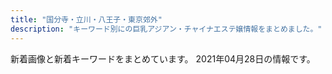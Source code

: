 ```yaml
---
title: "国分寺・立川・八王子・東京郊外"
description: "キーワード別にの巨乳アジアン・チャイナエステ嬢情報をまとめました。"
---
```


新着画像と新着キーワードをまとめています。
2021年04月28日の情報です。

<DmmAffiliateIns />
<KeywordTable
  shops={
    [
    {
        "station": "\u3072\u3070\u308a\u30f6\u4e18\u99c5\u5357\u53e3",
        "keywords": {},
        "url": "http://seven-love.xyz.mn/",
        "name": "Seven\u604b",
        "img_links": []
    },
    {
        "name": "\u30d5\u30e9\u30ef\u30fc",
        "url": "https://flower.jpn.mn/",
        "station": "\u4e45\u7c73\u5ddd\u99c5\u5357\u53e3",
        "keywords": {},
        "img_links": []
    },
    {
        "name": "\u7f8e\u7409\u7409 \u3046\u308b\u308b",
        "station": "JR\u8c4a\u7530\u99c5\u5317\u53e3",
        "img_links": [],
        "url": "https://s-honey.uouono.com/",
        "keywords": {}
    },
    {
        "station": "\u6771\u4e45\u7559\u7c73\u99c5\u5317\u53e3",
        "keywords": {
            "D": 7,
            "89": 8,
            "F": 8,
            "87": 7,
            "88": 4,
            "84": 3,
            "E": 7
        },
        "name": "BIOU\u30fb\u30d3\u30aa\u30a6",
        "img_links": [
            "http://biou-massage.work/sp/img/acc1.jpg",
            "http://biou-massage.work/img/pickupsize7.jpg",
            "http://biou-massage.work/img/acc2.jpg",
            "http://biou-massage.work/img/sta6.jpg",
            "http://biou-massage.work/img/m4.jpg",
            "http://biou-massage.work/sp/img/t-s.jpg",
            "http://biou-massage.work/img/mo.png",
            "http://biou-massage.work/sp/img/sta9.jpg",
            "http://biou-massage.work/img/pickupsize4.jpg",
            "http://biou-massage.work/img/pickupsize6.jpg",
            "http://biou-massage.work/sp/img/tel.jpg",
            "http://biou-massage.work/sp/img/p-8.jpg",
            "http://biou-massage.work/img/st4.jpg",
            "http://biou-massage.work/img/m3-.jpg",
            "http://biou-massage.work/img/sta4.jpg",
            "http://biou-massage.work/img/st9.jpg",
            "http://biou-massage.work/sp/img/sta1.jpg",
            "http://biou-massage.work/sp/img/sys.jpg",
            "http://biou-massage.work/img/m6.jpg",
            "http://biou-massage.work/sp/img/sta6.jpg",
            "http://biou-massage.work/img/head.jpg",
            "http://biou-massage.work/img/m4-.jpg",
            "http://biou-massage.work/img/sta7.jpg",
            "http://biou-massage.work/sp/img/p-1.jpg",
            "http://biou-massage.work/img/pickupsize9.jpg",
            "http://biou-massage.work/img/st1.jpg",
            "http://biou-massage.work/sp/img/t-a.jpg",
            "http://biou-massage.work/sp/img/info.jpg",
            "http://biou-massage.work/sp/img/t-o.jpg",
            "http://biou-massage.work/img/new-face.jpg",
            "http://biou-massage.work/img/m7.jpg",
            "http://biou-massage.work/img/acc1.jpg",
            "http://biou-massage.work/sp/img/sta7.jpg",
            "http://biou-massage.work/img/m2.jpg",
            "http://biou-massage.work/sp/img/p-9.jpg",
            "http://biou-massage.work/img/st7.jpg",
            "http://biou-massage.work/img/m5.jpg",
            "http://biou-massage.work/img/sta9.jpg",
            "http://biou-massage.work/img/st6.jpg",
            "http://biou-massage.work/sp/img/cam.jpg",
            "http://biou-massage.work/img/m7-.jpg",
            "http://biou-massage.work/img/m2-.jpg",
            "http://biou-massage.work/sp/img/time.jpg",
            "http://biou-massage.work/img/st8.jpg",
            "http://biou-massage.work/sp/img/acc2.jpg",
            "http://biou-massage.work/img/pickupsize1.jpg",
            "http://biou-massage.work/sp/img/botton.jpg",
            "http://biou-massage.work/img/m3.jpg",
            "http://biou-massage.work/sp/img/t-t.jpg",
            "http://biou-massage.work/sp/img/p-7.jpg",
            "http://biou-massage.work/sp/img/sta8.jpg",
            "http://biou-massage.work/sp/img/sta4.jpg",
            "http://biou-massage.work/sp/img/pic.jpg",
            "http://biou-massage.work/img/sta1.jpg",
            "http://biou-massage.work/img/m1.jpg",
            "http://biou-massage.work/img/pickupsize8.jpg",
            "http://biou-massage.work/sp/img/pc.jpg",
            "http://biou-massage.work/sp/img/t-r.jpg",
            "http://biou-massage.work/img/sta8.jpg",
            "http://biou-massage.work/sp/img/add.jpg",
            "http://biou-massage.work/sp/img/tit.jpg",
            "http://biou-massage.work/img/m6-.jpg",
            "http://biou-massage.work/img/m5-.jpg"
        ],
        "url": "http://biou-massage.work/"
    },
    {
        "url": "http://aloha-massage.work/",
        "name": "\u30a2\u30ed\u30cf",
        "station": "\u4e45\u7c73\u5ddd\u99c5\u5357\u53e3",
        "img_links": [
            "http://aloha-massage.work/sp/img/tel.jpg",
            "http://aloha-massage.work/sp/img/p3.png",
            "http://aloha-massage.work/sp/img/sta8.png",
            "http://aloha-massage.work/img/bottom.png",
            "http://aloha-massage.work/sp/img/sta1.png",
            "http://aloha-massage.work/img/st8.png",
            "http://aloha-massage.work/img/st3.png",
            "http://aloha-massage.work/img/head-sys.jpg",
            "http://aloha-massage.work/img/mo.png",
            "http://aloha-massage.work/sp/img/tel2.jpg",
            "http://aloha-massage.work/img/st7.png",
            "http://aloha-massage.work/img/st4.png",
            "http://aloha-massage.work/img/sta3.png",
            "http://aloha-massage.work/img/sta2.png",
            "http://aloha-massage.work/img/campain.jpg",
            "http://aloha-massage.work/sp/img/p7.png",
            "http://aloha-massage.work/img/st1.png",
            "http://aloha-massage.work/sp/img/time.jpg",
            "http://aloha-massage.work/img/head.png",
            "http://aloha-massage.work/img/sta1.png",
            "http://aloha-massage.work/sp/img/pc.jpg",
            "http://aloha-massage.work/sp/img/sta2.png",
            "http://aloha-massage.work/sp/img/botton.jpg",
            "http://aloha-massage.work/sp/img/sys.jpg",
            "http://aloha-massage.work/sp/img/info.jpg",
            "http://aloha-massage.work/sp/img/add.jpg",
            "http://aloha-massage.work/img/st07.png",
            "http://aloha-massage.work/sp/img/sta4.png",
            "http://aloha-massage.work/sp/img/add2.jpg",
            "http://aloha-massage.work/img/sta4.png",
            "http://aloha-massage.work/img/link-3.png",
            "http://aloha-massage.work/sp/img/t-o.jpg",
            "http://aloha-massage.work/img/st2.png",
            "http://aloha-massage.work/sp/img/sta7.png",
            "http://aloha-massage.work/sp/img/t-r.jpg",
            "http://aloha-massage.work/img/sta8.png",
            "http://aloha-massage.work/img/link-2.png",
            "http://aloha-massage.work/sp/img/t-t.jpg",
            "http://aloha-massage.work/sp/img/t-s.jpg",
            "http://aloha-massage.work/sp/img/sta3.png",
            "http://aloha-massage.work/img/sta7.png",
            "http://aloha-massage.work/sp/img/t-a.jpg",
            "http://aloha-massage.work/img/link-1.png",
            "http://aloha-massage.work/sp/img/tit.jpg",
            "http://aloha-massage.work/sp/img/cam.jpg",
            "http://aloha-massage.work/sp/img/time2.jpg",
            "http://aloha-massage.work/sp/img/pic.jpg",
            "http://aloha-massage.work/img/nos.png",
            "http://aloha-massage.work/sp/img/p8.png",
            "http://aloha-massage.work/img/link-4.png"
        ],
        "keywords": {
            "D": 2,
            "87": 4,
            "85": 2,
            "E": 2,
            "C": 16,
            "86": 4,
            "88": 2
        }
    },
    {
        "keywords": {
            "86": 4,
            "C": 4,
            "D": 28,
            "87": 28
        },
        "img_links": [
            "http://www.crimson.mensest.com/files/001.jpg",
            "http://www.crimson.mensest.com/files/007.jpg",
            "http://www.crimson.mensest.com/files/008.jpg",
            "http://www.crimson.mensest.com/photo_news/upimg/1219360656bdf1f09e_0.jpg",
            "http://www.crimson.mensest.com/files/006.jpg",
            "http://www.crimson.mensest.com/files/002.jpg",
            "http://www.crimson.mensest.com/files/009.jpg",
            "http://www.crimson.mensest.com/files/005.jpg",
            "http://www.crimson.mensest.com/files/004.jpg"
        ],
        "url": "http://www.crimson.mensest.com/",
        "name": "Crimson \uff5e\u30af\u30ea\u30e0\u30be\u30f3\uff5e",
        "station": "\u4eac\u738b\u516b\u738b\u5b50\u99c5\u4e2d\u592e\u53e3"
    },
    {
        "keywords": {},
        "url": "http://akishima.xyz/",
        "station": "JR\u662d\u5cf6\u99c5\u5357\u53e3",
        "name": "\u610f",
        "img_links": [
            "http://akishima.xyz/images/bottom_05.png",
            "http://akishima.xyz/images/g5.jpg",
            "http://akishima.xyz/images/bottom_02.png",
            "http://akishima.xyz/images/g7.jpg",
            "http://akishima.xyz/images/bottom_7.png",
            "http://akishima.xyz/images/bottom_03.png",
            "http://akishima.xyz/images/newface.png",
            "http://akishima.xyz/images/g3.jpg",
            "http://akishima.xyz/images/g1.jpg",
            "http://akishima.xyz/images/bottom_01.png",
            "http://akishima.xyz/images/bottom_04.png",
            "http://akishima.xyz/images/g2.jpg",
            "http://akishima.xyz/images/bottom_06.png",
            "http://akishima.xyz/images/top.png",
            "http://akishima.xyz/images/mobile.png"
        ]
    },
    {
        "url": "https://hoya.aoaoeo.com/",
        "name": "Yulala\uff5e\u3086\u3089\u3089\uff5e",
        "station": "\u4fdd\u8c37\u99c5\u5357\u53e3",
        "keywords": {},
        "img_links": []
    },
    {
        "img_links": [
            "http://uimopgh.xyz/uploads/201029/1-20102911131QE.jpg",
            "http://uimopgh.xyz/uploads/201029/1-20102911130K00.jpg",
            "http://uimopgh.xyz/static/picture/vis_theptframe.png",
            "http://uimopgh.xyz/uploads/201029/1-2010291113422J.jpg",
            "http://uimopgh.xyz/uploads/201030/1-201030103956393.jpg",
            "http://uimopgh.xyz/static/picture/xflkoxorbu5grzm.jpg",
            "http://uimopgh.xyz/static/picture/4ukiopgrtlrtare.png",
            "http://uimopgh.xyz/uploads/201029/1-201029111354604.jpg",
            "http://uimopgh.xyz/static/picture/g-18-1-825x510.png",
            "http://uimopgh.xyz/uploads/201029/1-201029111330B3.jpg",
            "http://uimopgh.xyz/uploads/201028/1-20102Q2515NB.jpg",
            "http://uimopgh.xyz/uploads/201029/1-201029111405923.jpg",
            "http://uimopgh.xyz/static/picture/sxiipvuhchfndhi.jpg",
            "http://uimopgh.xyz/uploads/201028/1-20102Q25212418.jpg",
            "http://uimopgh.xyz/uploads/201029/1-2010291F00E16.jpg",
            "http://uimopgh.xyz/static/picture/icon_new.png",
            "http://uimopgh.xyz/static/picture/eputr6bhw8dj2l1.jpg",
            "http://uimopgh.xyz/uploads/201028/1-20102Q25105205.jpg",
            "http://uimopgh.xyz/uploads/201029/1-20102911141G32.jpg"
        ],
        "name": "Aroma Pure",
        "url": "http://uimopgh.xyz/",
        "keywords": {
            "\u30bb\u30af\u30b7\u30fc": 1,
            "G": 1,
            "H": 1
        },
        "station": "JR\u65b0\u79cb\u6d25\u99c5"
    },
    {
        "name": "\u592a\u967d",
        "img_links": [
            "http://www.tay184.info/img/88x31.jpg",
            "http://www.tay184.info/frame/scroll3/scroll3.jpg",
            "http://www.tay184.info/frame/scroll5/scroll5.jpg",
            "http://www.tay184.info/frame/scroll4/scroll4.jpg",
            "http://www.tay184.info/frame/girl/c9001.jpg",
            "http://www.tay184.info/frame/fla/photo04.jpg",
            "http://www.tay184.info/navi/gld/temp_under2.jpg",
            "http://www.tay184.info/frame/newface/201908235143.jpg",
            "http://www.tay184.info/frame/sougo/menlog.jpg",
            "http://www.tay184.info/frame/fla/photo02.jpg",
            "http://www.tay184.info/img/header.jpg",
            "http://www.tay184.info/frame/sougo/estheking.jpg",
            "http://www.tay184.info/frame/fla/photo03.jpg",
            "http://www.tay184.info/frame/telimg/telbar.png",
            "http://www.tay184.info/frame/scroll2/scroll2.jpg",
            "http://www.tay184.info/frame/girl/c10001.jpg",
            "http://www.tay184.info/frame/girl/c7001.jpg",
            "http://www.tay184.info/frame/fla/photo01.jpg",
            "http://www.tay184.info/frame/girl/c8001.jpg",
            "http://www.tay184.info/frame/scroll1/scroll1.jpg"
        ],
        "station": "\u6771\u4e45\u7559\u7c73\u99c5\u5317\u53e3",
        "url": "http://www.tay184.info/",
        "keywords": {
            "C": 15
        }
    },
    {
        "station": "JR\u7acb\u5ddd\u99c5\u5357\u53e3",
        "url": "http://www.birtyba.xyz/",
        "keywords": {
            "C": 13,
            "86": 7,
            "D": 6,
            "E": 1
        },
        "name": "\u3075\u308f\u3075\u308f",
        "img_links": [
            "http://www.birtyba.xyz/uploads/210413/1-210413134T6251.jpg",
            "http://www.birtyba.xyz/uploads/210206/1-21020611264M13.jpg",
            "http://www.birtyba.xyz/uploads/210405/1-210405123P0X0.jpg",
            "http://www.birtyba.xyz/style/images/mobile.jpg",
            "http://www.birtyba.xyz/style/images/bj3.png",
            "http://www.birtyba.xyz/style/images/room2.jpg",
            "http://www.birtyba.xyz/style/images/room3.jpg",
            "http://www.birtyba.xyz/uploads/210327/1-21032G02316203.jpg",
            "http://www.birtyba.xyz/style/images/room1.jpg",
            "http://www.birtyba.xyz/plus/images/room5.jpg",
            "http://www.birtyba.xyz/uploads/200929/1-200929101U3R4.jpg",
            "http://www.birtyba.xyz/uploads/210405/1-210405123Q1I6.jpg",
            "http://www.birtyba.xyz/uploads/201116/1-201116133205614.jpg",
            "http://www.birtyba.xyz/uploads/210413/1-210413134919122.jpg",
            "http://www.birtyba.xyz/uploads/200929/1-200929101Z4D1.jpg",
            "http://www.birtyba.xyz/uploads/200928/1-20092P95A05G.jpg",
            "http://www.birtyba.xyz/uploads/201116/1-201116133149563.jpg",
            "http://www.birtyba.xyz/uploads/210413/1-210413134929417.jpg",
            "http://www.birtyba.xyz/style/images/girl-z1.jpg",
            "http://www.birtyba.xyz/style/images/end.jpg",
            "http://www.birtyba.xyz/style/images/girl-z2.jpg",
            "http://www.birtyba.xyz/style/images/top.png",
            "http://www.birtyba.xyz/style/images/dt.jpg",
            "http://www.birtyba.xyz/style/images/room4.jpg",
            "http://www.birtyba.xyz/style/images/staff_line.png",
            "http://www.birtyba.xyz/uploads/210405/1-210405123R1V3.jpg",
            "http://www.birtyba.xyz/uploads/201116/1-20111613315KT.jpg",
            "http://www.birtyba.xyz/uploads/200929/1-2009291019253T.jpg"
        ]
    },
    {
        "img_links": [
            "http://hi-msg.com/rakuyu/img/s0.png",
            "http://hi-msg.com/rakuyu/img/botton.jpg",
            "http://hi-msg.com/rakuyu/img/p-1.png",
            "http://hi-msg.com/rakuyu/img/p-11.png",
            "http://hi-msg.com/rakuyu/img/s2.png",
            "http://hi-msg.com/rakuyu/img/p-3.png",
            "http://hi-msg.com/rakuyu/img/p-0.png",
            "http://hi-msg.com/rakuyu/img/p-12.png",
            "http://hi-msg.com/rakuyu/img/p-2.png",
            "http://hi-msg.com/rakuyu/img/p-9.png",
            "http://hi-msg.com/rakuyu/img/tel.jpg",
            "http://hi-msg.com/rakuyu/img/p-10.png"
        ],
        "url": "http://hi-msg.com/rakuyu/",
        "name": "\u697d\u7652",
        "keywords": {},
        "station": "JR\u516b\u738b\u5b50\u99c5\u5317\u53e3"
    },
    {
        "img_links": [
            "http://www.fairygirl.relaxjp.info/files/032.jpg",
            "http://www.fairygirl.relaxjp.info/files/026.jpg",
            "http://www.fairygirl.relaxjp.info/files/020.jpg",
            "http://www.fairygirl.relaxjp.info/files/029.jpg",
            "http://www.fairygirl.relaxjp.info/images/top.jpg",
            "http://www.fairygirl.relaxjp.info/files/034.jpg",
            "http://www.fairygirl.relaxjp.info/files/027.jpg",
            "http://www.fairygirl.relaxjp.info/images/s_news.jpg",
            "http://www.fairygirl.relaxjp.info/images/1.jpg",
            "http://www.fairygirl.relaxjp.info/files/031.jpg",
            "http://www.fairygirl.relaxjp.info/images/nbj3_staff.jpg",
            "http://www.fairygirl.relaxjp.info/images/end1.jpg",
            "http://www.fairygirl.relaxjp.info/files/018.jpg",
            "http://www.fairygirl.relaxjp.info/files/033.jpg",
            "http://www.fairygirl.relaxjp.info/images/s_face.jpg",
            "http://www.fairygirl.relaxjp.info/files/024.jpg",
            "http://www.fairygirl.relaxjp.info/images/s_pick.jpg",
            "http://www.fairygirl.relaxjp.info/images/s_info.jpg",
            "http://www.fairygirl.relaxjp.info/files/019.jpg",
            "http://www.fairygirl.relaxjp.info/images/mobile.jpg",
            "http://www.fairygirl.relaxjp.info/files/030.jpg",
            "http://www.fairygirl.relaxjp.info/files/025.jpg",
            "http://www.fairygirl.relaxjp.info/files/028.jpg",
            "http://www.fairygirl.relaxjp.info/images/s_staff.jpg",
            "http://www.fairygirl.relaxjp.info/images/nbj3.jpg",
            "http://www.fairygirl.relaxjp.info/files/021.jpg",
            "http://www.fairygirl.relaxjp.info/images/s_link.jpg",
            "http://www.fairygirl.relaxjp.info/files/023.jpg",
            "http://www.fairygirl.relaxjp.info/files/022.jpg"
        ],
        "url": "http://www.fairygirl.relaxjp.info/",
        "name": "Fairy Girl",
        "keywords": {
            "85": 2,
            "D": 26,
            "86": 8,
            "87": 20,
            "C": 4
        },
        "station": "\u6e05\u702c\u99c5\u5317\u53e3"
    },
    {
        "keywords": {
            "86": 6,
            "E": 1,
            "89": 2,
            "C": 2,
            "D": 7,
            "85": 2
        },
        "name": "\u3082\u3082\u304b",
        "img_links": [
            "http://pickliup.xyz/uploads/210410/1-210410145I0M8.png",
            "http://pickliup.xyz/uploads/210416/1-2104161J152264.jpg",
            "http://pickliup.xyz/uploads/allimg/210426/1-210426095R7.jpg",
            "http://pickliup.xyz/uploads/allimg/210426/1-210426095S7.jpg",
            "http://pickliup.xyz/uploads/allimg/210412/1-210412133I0.png",
            "http://pickliup.xyz/uploads/210412/1-210412133GRD.png",
            "http://pickliup.xyz/uploads/210410/1-210410150940511.jpg",
            "http://pickliup.xyz/templets/default/picture/bg_header_1.jpg",
            "http://pickliup.xyz/uploads/210410/1-210410151020557.jpg",
            "http://pickliup.xyz/uploads/allimg/210416/1-2104161J139.jpg",
            "http://pickliup.xyz/uploads/210426/1-21042609531E30.jpg",
            "http://pickliup.xyz/uploads/210426/1-21042609564H05.jpg",
            "http://pickliup.xyz/uploads/allimg/210410/1-210410163308.png",
            "http://pickliup.xyz/uploads/allimg/210410/1-210410163318.png",
            "http://pickliup.xyz/uploads/210410/1-21041015011V92.png"
        ],
        "station": "\u4e45\u7c73\u5ddd\u99c5\u5357\u53e3",
        "url": "http://pickliup.xyz/"
    },
    {
        "keywords": {
            "87": 16,
            "D": 64,
            "88": 16,
            "86": 40,
            "\u80f8": 2
        },
        "url": "http://www.manshun-relax.xyz/",
        "name": "\u6e80\u6625",
        "station": "JR\u516b\u738b\u5b50\u99c5\u5317\u53e3",
        "img_links": [
            "http://www.manshun-relax.xyz/files/010.jpg",
            "http://www.manshun-relax.xyz/images/rsubt3.png",
            "http://www.manshun-relax.xyz/files/009.jpg",
            "http://www.manshun-relax.xyz/images/b-online.png",
            "http://www.manshun-relax.xyz/photo_news/upimg/375105f3745e630f9c_0.jpg",
            "http://www.manshun-relax.xyz/photo_news/upimg/141125caee64562cdf_0.jpg",
            "http://www.manshun-relax.xyz/images/rsubt2.png",
            "http://www.manshun-relax.xyz/photo_news/upimg/156215d3abbcabeb19_0.jpg",
            "http://www.manshun-relax.xyz/images/b-tel.png",
            "http://www.manshun-relax.xyz/files/003.jpg",
            "http://www.manshun-relax.xyz/photo_news/upimg/156215d3abbcabeb19_1.jpg",
            "http://www.manshun-relax.xyz/files/007.jpg",
            "http://www.manshun-relax.xyz/images/m6.jpg",
            "http://www.manshun-relax.xyz/files/002.jpg",
            "http://www.manshun-relax.xyz/images/rsubt7.png",
            "http://www.manshun-relax.xyz/files/008.jpg",
            "http://www.manshun-relax.xyz/files/005.jpg",
            "http://www.manshun-relax.xyz/images/m3.jpg",
            "http://www.manshun-relax.xyz/photo_news/upimg/141125caee64562cdf_1.jpg",
            "http://www.manshun-relax.xyz/images/slider-img001.jpg",
            "http://www.manshun-relax.xyz/files/001.jpg",
            "http://www.manshun-relax.xyz/files/004.jpg",
            "http://www.manshun-relax.xyz/images/rsubt1.png",
            "http://www.manshun-relax.xyz/images/m2.jpg",
            "http://www.manshun-relax.xyz/images/m4.jpg",
            "http://www.manshun-relax.xyz/images/rsubt4.png",
            "http://www.manshun-relax.xyz/images/rsubt5.png",
            "http://www.manshun-relax.xyz/images/rsubt6.png",
            "http://www.manshun-relax.xyz/images/m1.jpg"
        ]
    },
    {
        "station": "\u82b1\u5c0f\u91d1\u4e95\u99c5\u5357\u53e3",
        "keywords": {
            "C": 13,
            "D": 7,
            "85": 1,
            "83": 1,
            "87": 2,
            "86": 3
        },
        "img_links": [
            "http://gekkabijin.tyo.cm/photos/sites/63/2021/02/2021021912264898.jpg",
            "http://gekkabijin.tyo.cm/images/s_staff.png",
            "http://gekkabijin.tyo.cm/images/s_service.jpg",
            "http://gekkabijin.tyo.cm/photos/sites/63/2021/02/2021021912415595.jpg",
            "http://gekkabijin.tyo.cm/images/info3.jpg",
            "http://gekkabijin.tyo.cm/photos/sites/63/2021/03/2021030414191781.jpg",
            "http://gekkabijin.tyo.cm/images/s_infomation.jpg",
            "http://gekkabijin.tyo.cm/photos/sites/63/2021/02/2021021912261426.jpg",
            "http://gekkabijin.tyo.cm/photos/sites/63/2021/04/2021041719074122.jpg",
            "http://gekkabijin.tyo.cm/images/top.png",
            "http://gekkabijin.tyo.cm/images/s_link.png",
            "http://gekkabijin.tyo.cm/photos/sites/63/2021/02/2021021912255384.jpg",
            "http://gekkabijin.tyo.cm/images/info2.jpg",
            "http://gekkabijin.tyo.cm/images/mobile.jpg",
            "http://gekkabijin.tyo.cm/images/bj1.jpg",
            "http://gekkabijin.tyo.cm/photos/sites/63/2021/02/2021021912252864.jpg",
            "http://gekkabijin.tyo.cm/images/info1.jpg",
            "http://gekkabijin.tyo.cm/images/bj3.jpg",
            "http://gekkabijin.tyo.cm/photos/sites/63/2021/04/2021040810351883.jpg",
            "http://gekkabijin.tyo.cm/images/s_pick.jpg"
        ],
        "name": "\u6708\u9999\u7f8e\u4eba",
        "url": "http://gekkabijin.tyo.cm/"
    },
    {
        "img_links": [
            "http://sofia-es.tokyo/images/index_14.jpg",
            "http://sofia-es.tokyo/images/gallery_03.jpg",
            "http://sofia-es.tokyo/uploads/ca177747885af42bd8197f68c498bcf8.jpg",
            "http://sofia-es.tokyo/images/index_15.jpg",
            "http://sofia-es.tokyo/images/girls_13.jpg",
            "http://sofia-es.tokyo/images/index_09.jpg",
            "http://sofia-es.tokyo/images/index_03.jpg",
            "http://sofia-es.tokyo/images/index_02.jpg",
            "http://sofia-es.tokyo/images/index_01.jpg",
            "http://sofia-es.tokyo/images/index_10.jpg",
            "http://sofia-es.tokyo/uploads/1ec96f990e939733a393533a8d58a699.jpg",
            "http://sofia-es.tokyo/images/index_08.jpg",
            "http://sofia-es.tokyo/images/girls_03.jpg",
            "http://sofia-es.tokyo/images/index_06.jpg",
            "http://sofia-es.tokyo/images/index_07.jpg",
            "http://sofia-es.tokyo/uploads/ecd62b76b1e56e66cb7bcb964da1ca22.jpg",
            "http://sofia-es.tokyo/images/index_04.jpg",
            "http://sofia-es.tokyo/images/index_05.jpg",
            "http://sofia-es.tokyo/images/index_11.jpg"
        ],
        "keywords": {
            "D": 2,
            "88": 2,
            "C": 1,
            "86": 1
        },
        "name": "SOFIA \uff5e\u30bd\u30d5\u30a3\u30a2\uff5e",
        "url": "http://sofia-es.tokyo/",
        "station": "\u82b1\u5c0f\u91d1\u4e95\u99c5\u5357\u53e3"
    },
    {
        "url": "http://lovehoney.estx.net/",
        "img_links": [
            "http://lovehoney.estx.net/images/index_05.jpg",
            "http://lovehoney.estx.net/images/index_06.jpg",
            "http://lovehoney.estx.net/images/index_02.jpg",
            "http://lovehoney.estx.net/images/index2_12.jpg",
            "http://lovehoney.estx.net/images/index_17.jpg",
            "http://lovehoney.estx.net/staff/1/1.jpg",
            "http://lovehoney.estx.net/images/index_07.jpg",
            "http://lovehoney.estx.net/images/index_13.jpg",
            "http://lovehoney.estx.net/staff/2/1.jpg",
            "http://lovehoney.estx.net/images/index_09.jpg",
            "http://lovehoney.estx.net/images/index_10.jpg",
            "http://lovehoney.estx.net/images/index_12.jpg",
            "http://lovehoney.estx.net/staff/3/1.jpg",
            "http://lovehoney.estx.net/images/4.jpg",
            "http://lovehoney.estx.net/staff/4/1.jpg",
            "http://lovehoney.estx.net/images/3.jpg",
            "http://lovehoney.estx.net/images/1.jpg",
            "http://lovehoney.estx.net/images/2.jpg",
            "http://lovehoney.estx.net/images/staff_10.jpg",
            "http://lovehoney.estx.net/images/index_04.jpg",
            "http://lovehoney.estx.net/images/index_08.jpg",
            "http://lovehoney.estx.net/images/index_14.jpg"
        ],
        "keywords": {},
        "station": "JR\u56fd\u5206\u5bfa\u99c5\u5357\u53e3",
        "name": "Love Honey \uff5e\u30e9\u30d6\u30cf\u30cb\u30fc\uff5e"
    },
    {
        "img_links": [
            "http://hi-msg.com/nikoly/img/p-5.png",
            "http://hi-msg.com/nikoly/img/p-9.png",
            "http://hi-msg.com/nikoly/img/p-6.png",
            "http://hi-msg.com/nikoly/img/p-4.png",
            "http://hi-msg.com/nikoly/img/p-1.png",
            "http://hi-msg.com/nikoly/img/p-4-1.png",
            "http://hi-msg.com/nikoly/img/p-10.png",
            "http://hi-msg.com/nikoly/img/s0.png",
            "http://hi-msg.com/nikoly/img/tel.jpg",
            "http://hi-msg.com/nikoly/img/p-0.png",
            "http://hi-msg.com/nikoly/img/p-7.png",
            "http://hi-msg.com/nikoly/img/botton.jpg",
            "http://hi-msg.com/nikoly/img/s2.png",
            "http://hi-msg.com/nikoly/img/p-8.png",
            "http://hi-msg.com/nikoly/img/p-2.png",
            "http://hi-msg.com/nikoly/img/p-3.png"
        ],
        "station": "\u3072\u3070\u308a\u30f6\u4e18\u99c5\u5317\u53e3",
        "name": "Nikoly\uff5e\u4e8c\u30b3\u30ea\u30fc",
        "url": "http://hi-msg.com/nikoly/",
        "keywords": {}
    },
    {
        "station": "JR\u62dd\u5cf6\u99c5\u5357\u53e3",
        "url": "http://koi.este88.com/",
        "keywords": {},
        "img_links": [
            "http://koi.este88.com/gals/riri1.jpg",
            "http://koi.este88.com/img/header01.jpg",
            "http://koi.este88.com/gals/yuri1.jpg",
            "http://koi.este88.com/images/r07.jpg",
            "http://koi.este88.com/img/header00.jpg",
            "http://koi.este88.com/img/header03.jpg",
            "http://koi.este88.com/img/header02.jpg",
            "http://koi.este88.com/gals/kana1.jpg",
            "http://koi.este88.com/gals/mimi1.jpg",
            "http://koi.este88.com/images/info.png",
            "http://koi.este88.com/gals/ami1.jpg"
        ],
        "name": "RELALICE-\u30ea\u30e9\u30ea\u30b9-"
    },
    {
        "img_links": [
            "http://kosakura.es-relax.info/gals/haru1.jpg",
            "http://kosakura.es-relax.info/images/sp-staff-list.png",
            "http://kosakura.es-relax.info/gals/mimi1.jpg",
            "http://kosakura.es-relax.info/gals/nana1.jpg",
            "http://kosakura.es-relax.info/gals/yuyu1.jpg",
            "http://kosakura.es-relax.info/images/c03.jpg",
            "http://kosakura.es-relax.info/images/c04.jpg",
            "http://kosakura.es-relax.info/gals/sora1.jpg",
            "http://kosakura.es-relax.info/images/m-tel.png",
            "http://kosakura.es-relax.info/images/m-foot.png",
            "http://kosakura.es-relax.info/images/c01.jpg",
            "http://kosakura.es-relax.info/gals/miya1.jpg",
            "http://kosakura.es-relax.info/images/c02.jpg",
            "http://kosakura.es-relax.info/images/sp-line.png"
        ],
        "keywords": {
            "D": 1,
            "C": 7
        },
        "station": "JR\u56fd\u5206\u5bfa\u99c5\u5357\u53e3",
        "url": "http://kosakura.es-relax.info/",
        "name": "\u5c0f\u685c"
    },
    {
        "station": "\u4e45\u7c73\u5ddd\u99c5\u5317\u53e3",
        "img_links": [
            "http://momoka.este.work/s_staff.jpg",
            "http://momoka.este.work/2019121106171659.jpg",
            "http://momoka.este.work/2019121106172252.jpg",
            "http://momoka.este.work/s_news.jpg",
            "http://momoka.este.work/room1.jpg",
            "http://momoka.este.work/room2.jpg",
            "http://momoka.este.work/2019121106173083.jpg",
            "http://momoka.este.work/room4.jpg",
            "http://momoka.este.work/top.png",
            "http://momoka.este.work/2019123003062327.jpg",
            "http://momoka.este.work/end.png",
            "http://momoka.este.work/mens-esthe1.png",
            "http://momoka.este.work/room3.jpg",
            "http://momoka.este.work/nbj2.jpg",
            "http://momoka.este.work/2019121106171979.jpg",
            "http://momoka.este.work/mobile.jpg",
            "http://momoka.este.work/s_link.jpg",
            "http://momoka.este.work/2019121106170955.jpg"
        ],
        "keywords": {
            "C": 1,
            "86": 1,
            "D": 5,
            "85": 1,
            "87": 3,
            "83": 1
        },
        "name": "\u6843\u9999",
        "url": "http://momoka.este.work/"
    },
    {
        "keywords": {
            "E": 1,
            "C": 2
        },
        "name": "\u96c5",
        "station": "JR\u798f\u751f\u99c5\u6771\u53e3",
        "url": "http://a-rlx.info",
        "img_links": [
            "http://a-rlx.info/images/r04.jpg",
            "http://a-rlx.info/images/s04.jpg",
            "http://a-rlx.info/images/r03.jpg",
            "http://a-rlx.info/images/index_05.jpg",
            "http://a-rlx.info/images/r02.jpg",
            "http://a-rlx.info/gril/09.jpg",
            "http://a-rlx.info/gril/07b.jpg",
            "http://a-rlx.info/images/index_06.jpg",
            "http://a-rlx.info/images/acc01.jpg",
            "http://a-rlx.info/images/index_12.jpg",
            "http://a-rlx.info/images/staff_08.jpg",
            "http://a-rlx.info/images/line.png",
            "http://a-rlx.info/images/s03.jpg",
            "http://a-rlx.info/images/index_13.jpg",
            "http://a-rlx.info/gril/09a.jpg",
            "http://a-rlx.info/images/acc05.jpg",
            "http://a-rlx.info/images/info_01.png",
            "http://a-rlx.info/images/index_07.jpg",
            "http://a-rlx.info/images/rec.jpg",
            "http://a-rlx.info/gril/013a.jpg",
            "http://a-rlx.info/images/index_04.jpg",
            "http://a-rlx.info/images/r01.jpg",
            "http://a-rlx.info/images/s02.jpg",
            "http://a-rlx.info/images/acc04.jpg",
            "http://a-rlx.info/gril/07a.jpg",
            "http://a-rlx.info/gril/013.jpg",
            "http://a-rlx.info/gril/07.jpg",
            "http://a-rlx.info/images/acc03.jpg",
            "http://a-rlx.info/gril/p03.jpg",
            "http://a-rlx.info/images/rec_08.jpg",
            "http://a-rlx.info/images/info_08.jpg",
            "http://a-rlx.info/gril/09b.jpg",
            "http://a-rlx.info/images/index_02.jpg",
            "http://a-rlx.info/images/sub_10.jpg",
            "http://a-rlx.info/gril/013b.jpg",
            "http://a-rlx.info/images/index_01.jpg",
            "http://a-rlx.info/images/index_03.jpg",
            "http://a-rlx.info/images/sys_08.jpg",
            "http://a-rlx.info/images/s01.jpg"
        ]
    },
    {
        "name": "\u3072\u307e\u308f\u308a",
        "img_links": [
            "https://himawari.tyo.cm/images/info1.jpg",
            "https://himawari.tyo.cm/images/link_nav05.jpg",
            "https://himawari.tyo.cm/images/side_mobile.jpg",
            "https://himawari.tyo.cm/photos/sites/47/2020/10/202010020817547.jpg",
            "https://himawari.tyo.cm/images/info2.jpg",
            "https://himawari.tyo.cm/images/side_link.jpg",
            "https://himawari.tyo.cm/photos/sites/47/2020/10/2020100208175541.jpg",
            "https://himawari.tyo.cm/images/link_nav01.jpg",
            "https://himawari.tyo.cm/images/top_slider01.jpg",
            "https://himawari.tyo.cm/images/link_nav04.jpg",
            "https://himawari.tyo.cm/images/ico01.png",
            "https://himawari.tyo.cm/images/link_nav03.jpg",
            "https://himawari.tyo.cm/photos/sites/47/2021/02/2021021607515371.jpg",
            "https://himawari.tyo.cm/images/side_tel.jpg",
            "https://himawari.tyo.cm/images/link_nav02.jpg",
            "https://himawari.tyo.cm/photos/sites/47/2020/10/2020100208175350.jpg",
            "https://himawari.tyo.cm/photos/sites/47/2020/10/2020100208175534.jpg",
            "https://himawari.tyo.cm/photos/sites/47/2020/10/2020100603052948.jpg",
            "https://himawari.tyo.cm/images/link_nav07.jpg",
            "https://himawari.tyo.cm/images/link_nav06.jpg",
            "https://himawari.tyo.cm/photos/sites/47/2020/10/2020100208175477.jpg",
            "https://himawari.tyo.cm/images/top.png",
            "https://himawari.tyo.cm/images/top_slider02.jpg",
            "https://himawari.tyo.cm/images/info3.jpg",
            "https://himawari.tyo.cm/photos/sites/47/2020/10/202010020817559.jpg",
            "https://himawari.tyo.cm/images/sp_top.jpg"
        ],
        "station": "JR\u516b\u738b\u5b50\u99c5\u5357\u53e3",
        "keywords": {
            "85": 1,
            "87": 1,
            "E": 1,
            "86": 4,
            "D": 5
        },
        "url": "https://himawari.tyo.cm/"
    },
    {
        "station": "JR\u7acb\u5ddd\u99c5\u5357\u53e3",
        "name": "\u30d4\u30ab\u30fb\u304a\u3061\u3085\uff5e",
        "url": "http://pikachu.ests.jp/",
        "img_links": [
            "http://pikachu.ests.jp/photos/sites/53/2020/10/2020102117055661.jpg",
            "http://pikachu.ests.jp/photos/sites/53/2019/07/201907011259242.jpg",
            "http://pikachu.ests.jp/images/face.png",
            "http://pikachu.ests.jp/photos/sites/53/2019/12/2019120812194443.jpg",
            "http://pikachu.ests.jp/photos/sites/53/2020/05/2020052118140966.jpg",
            "http://pikachu.ests.jp/photos/sites/53/2019/12/2019120812233657.jpg",
            "http://pikachu.ests.jp/photos/sites/53/2019/12/2019120812213623.jpg",
            "http://pikachu.ests.jp/photos/sites/53/2021/03/2021030313272842.jpg",
            "http://pikachu.ests.jp/photos/sites/53/2019/12/2019120812211796.jpg",
            "http://pikachu.ests.jp/photos/sites/53/2020/10/202010131217588.jpg",
            "http://pikachu.ests.jp/photos/sites/53/2021/04/202104281343094.jpg",
            "http://pikachu.ests.jp/photos/sites/53/2020/05/2020051218381818.jpg",
            "http://pikachu.ests.jp/photos/sites/53/2021/01/2021010712394126.jpg",
            "http://pikachu.ests.jp/photos/sites/53/2019/12/2019120812222495.jpg",
            "http://pikachu.ests.jp/photos/sites/53/2021/03/2021031310450095.jpg",
            "http://pikachu.ests.jp/photos/sites/53/2021/03/2021030114234646.jpg",
            "http://pikachu.ests.jp/photos/sites/53/2020/12/2020123109574053.jpg",
            "http://pikachu.ests.jp/photos/sites/53/2020/03/2020030410412043.jpg",
            "http://pikachu.ests.jp/photos/sites/53/2019/12/2019120812200274.jpg",
            "http://pikachu.ests.jp/images/line2.png",
            "http://pikachu.ests.jp/images/s_news.jpg",
            "http://pikachu.ests.jp/photos/sites/53/2020/07/202007011646525.jpg",
            "http://pikachu.ests.jp/photos/sites/53/2019/12/2019120812225273.jpg",
            "http://pikachu.ests.jp/photos/sites/53/2020/08/2020080517483611.jpg",
            "http://pikachu.ests.jp/images/room4.jpg",
            "http://pikachu.ests.jp/photos/sites/53/2020/06/2020060511580071.jpg",
            "http://pikachu.ests.jp/images/s_cast.png",
            "http://pikachu.ests.jp/images/end.png",
            "http://pikachu.ests.jp/photos/sites/53/2020/07/202007021613567.jpg",
            "http://pikachu.ests.jp/images/room2.jpg",
            "http://pikachu.ests.jp/photos/sites/53/2020/05/202005031020591.jpg",
            "http://pikachu.ests.jp/images/room1.jpg",
            "http://pikachu.ests.jp/images/room3.jpg",
            "http://pikachu.ests.jp/photos/sites/53/2021/04/2021041716521588.jpg",
            "http://pikachu.ests.jp/photos/sites/53/2021/04/2021040715550869.jpg",
            "http://pikachu.ests.jp/photos/sites/53/2019/12/2019120812205273.jpg",
            "http://pikachu.ests.jp/photos/sites/53/2020/04/2020042310542798.jpg",
            "http://pikachu.ests.jp/photos/sites/53/2019/12/2019120812240249.jpg",
            "http://pikachu.ests.jp/images/tel.png",
            "http://pikachu.ests.jp/photos/sites/53/2020/08/2020082516123813.jpg",
            "http://pikachu.ests.jp/photos/sites/53/2021/03/2021031510384072.jpg",
            "http://pikachu.ests.jp/photos/sites/53/2021/03/2021033012191147.jpg",
            "http://pikachu.ests.jp/photos/sites/53/2020/07/2020071318331414.jpg"
        ],
        "keywords": {
            "86": 13,
            "C": 3,
            "85": 7,
            "87": 6,
            "84": 2,
            "E": 1,
            "D": 29,
            "83": 5
        }
    },
    {
        "img_links": [
            "http://www.girls.esjp.info/files/002-03.jpg",
            "http://www.girls.esjp.info/files/002-02.jpg",
            "http://www.girls.esjp.info/files/026-02.jpg",
            "http://www.girls.esjp.info/files/007-03.jpg",
            "http://www.girls.esjp.info/files/001.jpg",
            "http://www.girls.esjp.info/files/013-03.jpg",
            "http://www.girls.esjp.info/img/rsubt6.png",
            "http://www.girls.esjp.info/files/005-03.jpg",
            "http://www.girls.esjp.info/files/028.jpg",
            "http://www.girls.esjp.info/img/head.jpg",
            "http://www.girls.esjp.info/files/013-02.jpg",
            "http://www.girls.esjp.info/files/003-03.jpg",
            "http://www.girls.esjp.info/files/007-02.jpg",
            "http://www.girls.esjp.info/img/rsubt4.png",
            "http://www.girls.esjp.info/files/001-02.jpg",
            "http://www.girls.esjp.info/files/007.jpg",
            "http://www.girls.esjp.info/files/002.jpg",
            "http://www.girls.esjp.info/files/021-03.jpg",
            "http://www.girls.esjp.info/files/013.jpg",
            "http://www.girls.esjp.info/img/rsubt7.png",
            "http://www.girls.esjp.info/files/044-03.jpg",
            "http://www.girls.esjp.info/img/rsubt2.png",
            "http://www.girls.esjp.info/img/rsubt5.png",
            "http://www.girls.esjp.info/files/028-03.jpg",
            "http://www.girls.esjp.info/files/044.jpg",
            "http://www.girls.esjp.info/files/001-03.jpg",
            "http://www.girls.esjp.info/files/012-03.jpg",
            "http://www.girls.esjp.info/files/003-02.jpg",
            "http://www.girls.esjp.info/files/010-02.jpg",
            "http://www.girls.esjp.info/files/043-03.jpg",
            "http://www.girls.esjp.info/files/028-02.jpg",
            "http://www.girls.esjp.info/files/005.jpg",
            "http://www.girls.esjp.info/img/telpnone.png",
            "http://www.girls.esjp.info/files/012-02.jpg",
            "http://www.girls.esjp.info/img/rsubt3.png",
            "http://www.girls.esjp.info/img/staff_bottom.jpg",
            "http://www.girls.esjp.info/files/026-03.jpg",
            "http://www.girls.esjp.info/files/043.jpg",
            "http://www.girls.esjp.info/img/sys.jpg",
            "http://www.girls.esjp.info/img/rsubt1.png",
            "http://www.girls.esjp.info/files/005-02.jpg",
            "http://www.girls.esjp.info/files/010.jpg",
            "http://www.girls.esjp.info/img/staff_top.jpg",
            "http://www.girls.esjp.info/files/021.jpg",
            "http://www.girls.esjp.info/files/026.jpg",
            "http://www.girls.esjp.info/files/012.jpg",
            "http://www.girls.esjp.info/files/021-02.jpg",
            "http://www.girls.esjp.info/files/043-02.jpg",
            "http://www.girls.esjp.info/files/010-03.jpg",
            "http://www.girls.esjp.info/files/003.jpg",
            "http://www.girls.esjp.info/files/044-02.jpg"
        ],
        "station": "JR\u56fd\u5206\u5bfa\u99c5\u5357\u53e3",
        "url": "http://www.girls.esjp.info/",
        "keywords": {
            "86": 2,
            "85": 1,
            "F": 2,
            "E": 1,
            "89": 1,
            "C": 8,
            "87": 6,
            "D": 7,
            "90": 1
        },
        "name": "Girls"
    },
    {
        "keywords": {
            "C": 12,
            "D": 1
        },
        "name": "\u30a8\u30c7\u30f3\u306e\u5712",
        "url": "http://e-hoya.info/",
        "station": "\u4fdd\u8c37\u99c5\u5357\u53e3",
        "img_links": [
            "http://e-hoya.info/images/g4.jpg",
            "http://e-hoya.info/images/acc04.jpg",
            "http://e-hoya.info/images/g1.jpg",
            "http://e-hoya.info/images/g2.jpg",
            "http://e-hoya.info/images/point-card.png",
            "http://e-hoya.info/images/g3.jpg",
            "http://e-hoya.info/images/top.png",
            "http://e-hoya.info/images/new-tit.png",
            "http://e-hoya.info/images/acc05.jpg",
            "http://e-hoya.info/images/maga.png",
            "http://e-hoya.info/images/g0.jpg",
            "http://e-hoya.info/images/sr.jpg",
            "http://e-hoya.info/images/acc01.jpg",
            "http://e-hoya.info/images/acc02.jpg",
            "http://e-hoya.info/images/acc03.jpg"
        ]
    },
    {
        "station": "\u4eac\u738b\u516b\u738b\u5b50\u99c5",
        "keywords": {},
        "img_links": [
            "http://yume-yuri.info/images/g1.jpg",
            "http://yume-yuri.info/images/yuki.jpg",
            "http://yume-yuri.info/images/r2.jpg",
            "http://yume-yuri.info/images/g3.jpg",
            "http://yume-yuri.info/images/g5.jpg",
            "http://yume-yuri.info/images/r6.jpg",
            "http://yume-yuri.info/images/g4.jpg",
            "http://yume-yuri.info/images/r1.jpg",
            "http://yume-yuri.info/images/mobile.jpg",
            "http://yume-yuri.info/images/r5.jpg",
            "http://yume-yuri.info/images/baner2.jpg",
            "http://yume-yuri.info/images/g2.jpg",
            "http://yume-yuri.info/images/baner1.jpg",
            "http://yume-yuri.info/images/momo.jpg",
            "http://yume-yuri.info/images/r3.jpg",
            "http://yume-yuri.info/images/r4.jpg"
        ],
        "url": "http://yume-yuri.info/",
        "name": "\u5922\u767e\u5408"
    },
    {
        "name": "\u30b9\u30d1\u30c6\u30a3\u30a2\u30e9",
        "keywords": {
            "86": 1,
            "C": 6,
            "F": 1,
            "D": 6,
            "85": 4,
            "87": 1
        },
        "img_links": [
            "http://civerme.xyz/picture/room2.jpg",
            "http://civerme.xyz/uploads/201202/1-20120216421YH.jpg",
            "http://civerme.xyz/picture/room3.jpg",
            "http://civerme.xyz/picture/top.jpg",
            "http://civerme.xyz/uploads/201019/1-20101Z9244E07.jpg",
            "http://civerme.xyz/picture/room1.jpg",
            "http://civerme.xyz/picture/room4.jpg",
            "http://civerme.xyz/uploads/201019/1-20101Z924202Z.jpg",
            "http://civerme.xyz/uploads/201019/1-20101Z92039125.jpg",
            "http://civerme.xyz/picture/s_news.jpg",
            "http://civerme.xyz/picture/s_shedule.jpg",
            "http://civerme.xyz/uploads/201202/1-2012021641401A.jpg",
            "http://civerme.xyz/uploads/201202/1-201202164131N6.jpg",
            "http://civerme.xyz/picture/s_staff.jpg",
            "http://civerme.xyz/uploads/210208/1-21020P93G2449.jpg",
            "http://civerme.xyz/uploads/210208/1-21020P93503304.jpg",
            "http://civerme.xyz/uploads/201202/1-20120216420L39.jpg"
        ],
        "station": "JR\u56fd\u5206\u5bfa\u99c5\u5357\u53e3",
        "url": "http://civerme.xyz/"
    },
    {
        "img_links": [
            "http://unmei.xyz/uploads/201109/1-20110913395LL.jpg",
            "http://unmei.xyz/uploads/201207/1-20120F91545951.jpg",
            "http://unmei.xyz/uploads/201207/1-20120F91600P1.jpg",
            "http://unmei.xyz/uploads/201204/1-2012041314051K.jpg",
            "http://unmei.xyz/uploads/201010/1-201010133944618.jpg",
            "http://unmei.xyz/style/images/room3.jpg",
            "http://unmei.xyz/uploads/210319/1-21031Z93051251.jpg",
            "http://unmei.xyz/uploads/210409/1-210409124K9163.jpg",
            "http://unmei.xyz/uploads/201207/1-20120F91552621.jpg",
            "http://unmei.xyz/style/images/room1.jpg",
            "http://unmei.xyz/uploads/201010/1-20101013404MP.png",
            "http://unmei.xyz/uploads/201109/1-201109133931237.jpg",
            "http://unmei.xyz/uploads/201026/1-2010261G0393M.jpg",
            "http://unmei.xyz/uploads/201012/1-201012101KV21.jpg",
            "http://unmei.xyz/style/images/end.jpg",
            "http://unmei.xyz/style/images/room2.jpg",
            "http://unmei.xyz/uploads/201012/1-201012101S5192.jpg",
            "http://unmei.xyz/style/images/bj3.png",
            "http://unmei.xyz/uploads/201204/1-20120413135K17.jpg",
            "http://unmei.xyz/uploads/210409/1-210409124Q92X.jpg",
            "http://unmei.xyz/uploads/210310/1-21031013031J40.jpg",
            "http://unmei.xyz/uploads/201010/1-201010134113F3.png",
            "http://unmei.xyz/style/images/staff_line.png",
            "http://unmei.xyz/uploads/210310/1-210310130402A6.jpg",
            "http://unmei.xyz/style/images/girl-z2.jpg",
            "http://unmei.xyz/uploads/210310/1-210310130413329.jpg",
            "http://unmei.xyz/uploads/210319/1-21031Z931023Z.jpg",
            "http://unmei.xyz/plus/images/room5.jpg",
            "http://unmei.xyz/style/images/dt.jpg",
            "http://unmei.xyz/style/images/mobile.jpg",
            "http://unmei.xyz/uploads/201204/1-201204131333327.jpg",
            "http://unmei.xyz/uploads/201012/1-201012101RI06.jpg",
            "http://unmei.xyz/uploads/210409/1-210409124Q05R.jpg",
            "http://unmei.xyz/style/images/top.png",
            "http://unmei.xyz/uploads/201024/1-201024125031258.jpg",
            "http://unmei.xyz/uploads/201109/1-20110913400H13.jpg",
            "http://unmei.xyz/style/images/room4.jpg",
            "http://unmei.xyz/uploads/210319/1-21031Z9302T64.jpg",
            "http://unmei.xyz/style/images/girl-z1.jpg"
        ],
        "station": "JR\u56fd\u5206\u5bfa\u99c5\u5357\u53e3",
        "keywords": {
            "C": 18,
            "86": 11,
            "D": 10,
            "E": 2,
            "88": 1
        },
        "name": "\u904b\u547d\u306e\u5973\u795e",
        "url": "http://unmei.xyz/"
    },
    {
        "url": "https://www.akasuriya.org/",
        "station": "JR\u516b\u738b\u5b50\u99c5\u5317\u53e3",
        "img_links": [
            "https://static.wixstatic.com/media/cda177_97b39967e0fb4860b7ddf1b402516741~mv2_d_5760_3840_s_4_2.jpg",
            "https://static.wixstatic.com/media/49fc95_2899b6e0ea7a4cc7b95b99f6fe67d30e~mv2_d_3801_2207_s_2.jpeg",
            "https://static.wixstatic.com/media/49fc95_444f73c8dba945fab71a1648f25a9e58~mv2_d_6000_3376_s_4_2.jpg",
            "https://static.wixstatic.com/media/49fc95_0f2106c630074f6dbce7d28fd3f5bc84~mv2_d_6000_3376_s_4_2.jpg",
            "https://static.wixstatic.com/media/cda177_ff0f23b7b7ab47e5a5504bddb2fee88a~mv2_d_7040_3733_s_4_2.jpg"
        ],
        "name": "\u30a2\u30ab\u30b9\u30ea\u5c4b",
        "keywords": {}
    },
    {
        "name": "\u30ad\u30e3\u30f3\u30c7\u30a3",
        "img_links": [
            "http://candy.jpn.cm/images/link1.jpg",
            "http://candy.jpn.cm/photos/sites/67/2019/06/2019060407164073.jpg",
            "http://candy.jpn.cm/photos/sites/67/2019/03/201903220442120.jpg",
            "http://candy.jpn.cm/images/girl-z1.jpg",
            "http://candy.jpn.cm/photos/sites/67/2019/12/2019120305152125.jpg",
            "http://candy.jpn.cm/photos/sites/67/2021/02/2021021608063326.jpg",
            "http://candy.jpn.cm/images/room4.jpg",
            "http://candy.jpn.cm/images/mobile.png",
            "http://candy.jpn.cm/images/top.jpg",
            "http://candy.jpn.cm/images/s_news.jpg",
            "http://candy.jpn.cm/photos/sites/67/2019/03/2019032204421232.jpg",
            "http://candy.jpn.cm/photos/sites/67/2020/02/2020021006215846.jpg",
            "http://candy.jpn.cm/photos/sites/67/2020/10/2020100603095899.jpg",
            "http://candy.jpn.cm/photos/sites/67/2019/06/2019061406141820.jpg",
            "http://candy.jpn.cm/images/newface1.jpg",
            "http://candy.jpn.cm/photos/sites/67/2019/04/2019042307544524.jpg",
            "http://candy.jpn.cm/images/girl-z2.jpg",
            "http://candy.jpn.cm/images/room2.jpg",
            "http://candy.jpn.cm/photos/sites/67/2019/08/201908010438494.jpg",
            "http://candy.jpn.cm/images/staff01.jpg",
            "http://candy.jpn.cm/images/room3.jpg",
            "http://candy.jpn.cm/images/room5.jpg",
            "http://candy.jpn.cm/photos/sites/67/2019/04/2019041107590969.jpg"
        ],
        "station": "JR\u516b\u738b\u5b50\u99c5",
        "keywords": {
            "85": 1,
            "D": 8,
            "86": 5,
            "88": 1,
            "C": 24,
            "87": 4,
            "E": 2
        },
        "url": "http://candy.jpn.cm/"
    },
    {
        "img_links": [
            "http://luckystar.jpest.net/uploads//sites/43/2021/04/g4-1.jpg",
            "http://luckystar.jpest.net/uploads//sites/43/elementor/thumbs/c1-p62muc2xhfd09wgkacqtoo2er8o5xtld34ewp8yyxs.jpg",
            "http://luckystar.jpest.net/uploads//sites/43/2021/04/top-2.png",
            "http://luckystar.jpest.net/uploads//sites/43/2021/04/ss04.jpg",
            "http://luckystar.jpest.net/uploads//sites/43/2021/04/g3-1.jpg",
            "http://luckystar.jpest.net/uploads//sites/43/elementor/thumbs/c5-p62mud0ro9ealif74v5g95tvcmjj5ip3f92e6ixkrk.jpg",
            "http://luckystar.jpest.net/uploads//sites/43/2021/04/ss01.jpg",
            "http://luckystar.jpest.net/uploads//sites/43/2021/04/ss02.jpg",
            "http://luckystar.jpest.net/uploads//sites/43/2021/04/tel_top-3.png",
            "http://luckystar.jpest.net/uploads//sites/43/2021/04/g1-1.jpg",
            "http://luckystar.jpest.net/uploads//sites/43/elementor/thumbs/c2-p62mud0ro9ealif74v5g95tvcmjj5ip3f92e6ixkrk.jpg",
            "http://luckystar.jpest.net/uploads//sites/43/2021/04/g2-1.jpg",
            "http://luckystar.jpest.net/uploads//sites/43/2021/04/ss03.jpg",
            "http://luckystar.jpest.net/uploads//sites/43/2021/04/news-1.jpg",
            "http://luckystar.jpest.net/uploads//sites/43/2021/04/tel-1.png",
            "http://luckystar.jpest.net/uploads//sites/43/2021/04/zi_staff.png",
            "http://luckystar.jpest.net/uploads//sites/43/elementor/thumbs/c3-p62mud0ro9ealif74v5g95tvcmjj5ip3f92e6ixkrk.jpg",
            "http://luckystar.jpest.net/uploads//sites/43/2021/04/ss05-2.jpg"
        ],
        "url": "http://luckystar.jpest.net/",
        "keywords": {
            "C": 18
        },
        "name": "\u30e9\u30c3\u30ad\u30fc\u30b9\u30bf\u30fc",
        "station": "JR\u516b\u738b\u5b50\u99c5\u5317\u53e3"
    },
    {
        "name": "Touch\uff5e\u30bf\u30c3\u30c1\uff5e",
        "station": "\u4e45\u7c73\u5ddd\u99c5\u5317\u53e3",
        "url": "http://relax-esthe.pink/",
        "keywords": {
            "86": 15,
            "87": 5
        },
        "img_links": [
            "http://relax-esthe.pink/images/friend.png",
            "http://relax-esthe.pink/images/cg02.jpg",
            "http://relax-esthe.pink/images/blog_002.png",
            "http://relax-esthe.pink/images/cg03.jpg",
            "http://relax-esthe.pink/images/header3.png",
            "http://relax-esthe.pink/images/gallery.png",
            "http://relax-esthe.pink/images/main-sp.jpg",
            "http://relax-esthe.pink/images/cg04.jpg",
            "http://relax-esthe.pink/images/sys.jpg",
            "http://relax-esthe.pink/images/staff.png",
            "http://relax-esthe.pink/images/cg01.jpg",
            "http://relax-esthe.pink/images/esthe1.jpg",
            "http://relax-esthe.pink/images/main1.jpg",
            "http://relax-esthe.pink/images/esthe3.jpg",
            "http://relax-esthe.pink/images/info.png",
            "http://relax-esthe.pink/images/home_002.png",
            "http://relax-esthe.pink/images/cg011.jpg",
            "http://relax-esthe.pink/images/acc.jpg",
            "http://relax-esthe.pink/images/home.png",
            "http://relax-esthe.pink/images/link.png",
            "http://relax-esthe.pink/images/clear.png",
            "http://relax-esthe.pink/images/esthe2.jpg"
        ]
    },
    {
        "station": "JR\u516b\u738b\u5b50\u99c5\u5317\u53e3",
        "keywords": {
            "82": 4,
            "\u30bb\u30af\u30b7\u30fc": 2,
            "84": 4,
            "86": 8,
            "\u7206\u4e73": 4,
            "87": 2,
            "83": 4,
            "F": 4,
            "D": 8,
            "\u4e73": 4,
            "C": 46,
            "85": 4
        },
        "url": "https://www.asahi-esthe.com/",
        "name": "\u30a2\u30b5\u30d2\u30a8\u30b9\u30c6",
        "img_links": [
            "https://www.asahi-esthe.com/wp-content/uploads/bb-plugin/cache/f532f6c49a0c2e54634ac09476dcb43-1022x1024-circle.jpg",
            "https://www.asahi-esthe.com/wp-content/uploads/2020/07/5be1e8c25d1ac2b61b029a9d7c7a1d5-300x149.jpg",
            "https://www.asahi-esthe.com/wp-content/uploads/2021/04/b885c700374a617194559ca52224429-200x300.jpg",
            "https://www.asahi-esthe.com/wp-content/uploads/bb-plugin/cache/31245c5f2d2dff6fd0cbab31f48f187-circle.jpg",
            "https://www.asahi-esthe.com/wp-content/uploads/2020/06/original.jpg",
            "https://www.asahi-esthe.com/wp-content/uploads/2017/11/spa-voucher-315x315.png",
            "https://www.asahi-esthe.com/wp-content/uploads/2021/04/5da8bd35612a254103ad5ac1bfc7df5-300x300.jpg",
            "https://www.asahi-esthe.com/wp-content/plugins/beaver-builder-lite-version/img/pixel.png",
            "https://www.asahi-esthe.com/wp-content/uploads/2020/07/1cb1e6f9d5bff20362d37bef344b8df-300x149.jpg",
            "https://www.asahi-esthe.com/wp-content/uploads/2013/04/large-315x315.jpg",
            "https://www.asahi-esthe.com/wp-content/uploads/2020/06/cdfecb6a823ebebbd6330a7a7ecc731-300x148.jpg",
            "https://www.asahi-esthe.com/wp-content/uploads/2020/06/85add3b7a160d71cd1796851b869684-300x300.jpg",
            "https://www.asahi-esthe.com/wp-content/uploads/2020/07/6e18dba538d1cb1a28011c3ad2204a3-300x149.jpg",
            "https://www.asahi-esthe.com/wp-content/uploads/2020/12/237aa05907c61714132e500609d16c9-300x300.jpg",
            "https://www.asahi-esthe.com/wp-content/uploads/bb-plugin/cache/e19c7f0b0ae2e32f371cbb274f69ba5-1-circle.jpg",
            "https://www.asahi-esthe.com/wp-content/uploads/2020/06/66bb3f68b419ba492e9539a10c4144d-300x147.jpg",
            "https://www.asahi-esthe.com/wp-content/uploads/bb-plugin/cache/07027559cbf2cb609533bc524e06905-circle.jpg",
            "https://www.asahi-esthe.com/wp-content/uploads/2020/06/1e42fd7e9bdb1a5dc28e8e5c27a41d7-300x300.jpg",
            "https://www.asahi-esthe.com/wp-content/uploads/2020/06/6fd69a76919d1ee0ef632a76b84ab15-300x148.jpg",
            "https://www.asahi-esthe.com/wp-content/uploads/2020/08/bc6791c99340b30e294fd30338d4d53-300x149.jpg",
            "https://www.asahi-esthe.com/wp-content/uploads/2021/03/6014147c2bd07394e0fe58d3e9d6839.jpg",
            "https://www.asahi-esthe.com/wp-content/uploads/2021/04/c75dde40d918199d3e5604699a50987-225x300.jpg",
            "https://www.asahi-esthe.com/wp-content/uploads/2020/06/687ab1685328def3787c2cc7742d37f-300x148.jpg",
            "https://www.asahi-esthe.com/wp-content/uploads/bb-plugin/cache/a8c74995087bb0b1472f5ce4548d29b-circle.jpg",
            "https://www.asahi-esthe.com/wp-content/uploads/2020/08/0f8ba5b717266f71f4702c789fa2f9b-300x148.jpg",
            "https://www.asahi-esthe.com/wp-content/uploads/2013/04/large-100x100.jpg",
            "https://www.asahi-esthe.com/wp-content/uploads/2017/11/spa-voucher.png",
            "https://www.asahi-esthe.com/wp-content/uploads/bb-plugin/cache/f00d482cbb040f330ab7b54a6fed7a0-circle.jpg",
            "https://www.asahi-esthe.com/wp-content/uploads/2020/06/serapisuto-300x106.png",
            "https://www.asahi-esthe.com/wp-content/uploads/bb-plugin/cache/210fa707f8140385468452419b504c6-circle.jpg",
            "https://www.asahi-esthe.com/wp-content/uploads/2020/06/95c3b4b4cb3df28b5fd1c1cd2382212-300x148.jpg",
            "https://www.asahi-esthe.com/wp-content/uploads/bb-plugin/cache/10378013268d3d764f8251835a15d1a-circle.jpg",
            "https://www.asahi-esthe.com/wp-content/uploads/2020/08/f19c130ced625e76df374e92656c4ce-300x149.jpg",
            "https://www.asahi-esthe.com/wp-content/uploads/2020/06/652ddc2fe484fa8033de98238a068a4-300x300.jpg",
            "https://www.asahi-esthe.com/wp-content/uploads/2020/08/2c86a3401864a9b267c1d2345735b08-300x148.jpg",
            "https://www.asahi-esthe.com/wp-content/uploads/2020/08/e120bbf3d39ca1935f96a502b637503-300x148.jpg",
            "https://www.asahi-esthe.com/wp-content/uploads/2013/04/large-630x401.jpg",
            "https://www.asahi-esthe.com/wp-content/uploads/bb-plugin/cache/56da5ca7cef7df50174c195fae659f9-circle.jpg",
            "https://www.asahi-esthe.com/wp-content/uploads/2020/08/af1d1de8869cc72f89fe89aa359c2ea-300x148.jpg",
            "https://www.asahi-esthe.com/wp-content/uploads/2021/04/5b029a5f14887d2b8ff830b2f9849bd-1-scaled.jpg",
            "https://www.asahi-esthe.com/wp-content/uploads/2016/12/second-pic-shop-630x630.jpg",
            "https://www.asahi-esthe.com/wp-content/uploads/2020/11/11111111-300x216.png",
            "https://www.asahi-esthe.com/wp-content/uploads/bb-plugin/cache/5d91b0ca5dc4839ced8698e076eb5a8-circle.jpg",
            "https://www.asahi-esthe.com/wp-content/uploads/bb-plugin/cache/1e42fd7e9bdb1a5dc28e8e5c27a41d7-circle.jpg",
            "https://www.asahi-esthe.com/wp-content/uploads/2020/06/5bb5966b2987ff767e3073f6f9a5e26-300x148.jpg",
            "https://www.asahi-esthe.com/wp-content/uploads/bb-plugin/cache/39cb329d4b872957cd4bb32efcbbb81-circle.jpg",
            "https://www.asahi-esthe.com/wp-content/uploads/2017/11/spa-voucher-630x630.png",
            "https://www.asahi-esthe.com/wp-content/uploads/2020/06/307af00e6376110eb594cb21a951129-300x300.jpg",
            "https://www.asahi-esthe.com/wp-content/uploads/bb-plugin/cache/cdb6f84ce805b50aab0ecc7dea3fc6b-circle.jpg",
            "https://www.asahi-esthe.com/wp-content/uploads/2019/11/slider1.jpg"
        ]
    },
    {
        "name": "\u30e9\u30d9\u30f3\u30c0\u30fc",
        "img_links": [
            "http://esthe-massage.in.net/img/r1.jpg",
            "http://esthe-massage.in.net/img/st1.jpg",
            "http://esthe-massage.in.net/img/r2.jpg",
            "http://esthe-massage.in.net/img/st2.jpg",
            "http://esthe-massage.in.net/img/rect.jpg",
            "http://esthe-massage.in.net/img/sta2.jpg",
            "http://esthe-massage.in.net/img/st5.jpg",
            "http://esthe-massage.in.net/img/sta1.jpg",
            "http://esthe-massage.in.net/img/stat.jpg",
            "http://esthe-massage.in.net/img/st3.jpg",
            "http://esthe-massage.in.net/img/root.jpg",
            "http://esthe-massage.in.net/img/top.jpg",
            "http://esthe-massage.in.net/img/r3.jpg",
            "http://esthe-massage.in.net/img/fla.jpg",
            "http://esthe-massage.in.net/img/lint.jpg",
            "http://esthe-massage.in.net/img/acct.jpg",
            "http://esthe-massage.in.net/img/sta3.jpg"
        ],
        "keywords": {
            "87": 2,
            "86": 5
        },
        "station": "JR\u8c4a\u7530\u99c5\u5317\u53e3",
        "url": "http://esthe-massage.in.net/"
    },
    {
        "keywords": {
            "C": 13
        },
        "url": "http://sln-heal.com/",
        "station": "\u3072\u3070\u308a\u30f6\u4e18\u99c5\u5357\u53e3",
        "img_links": [
            "http://sln-heal.com/staff/aya/01mb.jpg",
            "http://sln-heal.com/staff/aya/01.jpg",
            "http://sln-heal.com/img/att.png",
            "http://sln-heal.com/img/ttl_rec.png",
            "http://sln-heal.com/staff/risa/01.jpg",
            "http://sln-heal.com/pic/topimg2.png",
            "http://sln-heal.com/pic/head.jpg",
            "http://sln-heal.com/pic/topimg1.png",
            "http://sln-heal.com/staff/risa/01mb.jpg",
            "http://sln-heal.com/staff/yuki/01mb.jpg",
            "http://sln-heal.com/img/ttl_staff.jpg",
            "http://sln-heal.com/img/ttl_mobile.png",
            "http://sln-heal.com/staff/sizuka/01.jpg",
            "http://sln-heal.com/pic/topimg5.png",
            "http://sln-heal.com/staff/yuki/01.jpg",
            "http://sln-heal.com/pic/topimg3.png",
            "http://sln-heal.com/i/files/homeimg.jpg",
            "http://sln-heal.com/pic/topimg4.png",
            "http://sln-heal.com/staff/sizuka/01mb.jpg"
        ],
        "name": "\u304d\u3089\u3089"
    },
    {
        "img_links": [
            "http://eilgft.xyz/static/picture/room3.jpg",
            "http://eilgft.xyz/uploads/210413/1-2104131H450H9.jpg",
            "http://eilgft.xyz/uploads/210301/1-210301130340535.jpg",
            "http://eilgft.xyz/uploads/210317/1-21031G6051A24.jpg",
            "http://eilgft.xyz/static/picture/room1.jpg",
            "http://eilgft.xyz/uploads/200915/1-200915123934Y4.jpg",
            "http://eilgft.xyz/static/picture/room2.jpg",
            "http://eilgft.xyz/static/picture/top.jpg",
            "http://eilgft.xyz/uploads/200915/1-200915123952526.jpg",
            "http://eilgft.xyz/static/picture/room4.jpg"
        ],
        "name": "Relieve",
        "station": "JR\u56fd\u5206\u5bfa\u99c5\u5357\u53e3",
        "url": "http://eilgft.xyz/",
        "keywords": {
            "85": 3,
            "D": 5,
            "C": 3,
            "86": 5,
            "88": 3
        }
    },
    {
        "url": "http://esthe-aroma.in.net/",
        "name": "\u30d0\u30a4\u30aa\u30ec\u30c3\u30c8",
        "keywords": {
            "D": 35,
            "E": 7
        },
        "station": "JR\u6b66\u8535\u5883\u99c5\u5317\u53e3",
        "img_links": [
            "http://esthe-aroma.in.net/img/cp-desc1sp.png",
            "http://esthe-aroma.in.net/img/tit5.png",
            "http://esthe-aroma.in.net/img/m6.png",
            "http://esthe-aroma.in.net/img/m4.png",
            "http://esthe-aroma.in.net/img/tit6.png",
            "http://esthe-aroma.in.net/img/cg05.jpg",
            "http://esthe-aroma.in.net/img/tit4.png",
            "http://esthe-aroma.in.net/img/cp-desc1.png",
            "http://esthe-aroma.in.net/img/open.png",
            "http://esthe-aroma.in.net/img/tit3.png",
            "http://esthe-aroma.in.net/img/toph.png",
            "http://esthe-aroma.in.net/img/tel2.png",
            "http://esthe-aroma.in.net/img/cg03.jpg",
            "http://esthe-aroma.in.net/img/m2.png",
            "http://esthe-aroma.in.net/img/slide2-2.jpg",
            "http://esthe-aroma.in.net/img/tit2.png",
            "http://esthe-aroma.in.net/img/cp-ttl.png",
            "http://esthe-aroma.in.net/img/slide2-1.jpg",
            "http://esthe-aroma.in.net/img/slide2-3.jpg",
            "http://esthe-aroma.in.net/img/h1.png",
            "http://esthe-aroma.in.net/img/cg02.jpg",
            "http://esthe-aroma.in.net/img/phone.png",
            "http://esthe-aroma.in.net/img/m3.png",
            "http://esthe-aroma.in.net/img/m5.png",
            "http://esthe-aroma.in.net/img/tit1.png",
            "http://esthe-aroma.in.net/img/cg07.jpg",
            "http://esthe-aroma.in.net/img/cg06.jpg",
            "http://esthe-aroma.in.net/img/cg01.jpg",
            "http://esthe-aroma.in.net/img/slide2-4.jpg",
            "http://esthe-aroma.in.net/img/m1.png"
        ]
    },
    {
        "keywords": {
            "85": 6,
            "D": 18,
            "88": 12
        },
        "url": "http://www.hoya-en.com/",
        "name": "\u7e01",
        "station": "\u4fdd\u8c37\u99c5\u5357\u53e3",
        "img_links": [
            "http://www.hoya-en.com/images/slider/03.jpg",
            "http://www.hoya-en.com/files/005.jpg",
            "http://www.hoya-en.com/images/tel.png",
            "http://www.hoya-en.com/images/slider/01.jpg",
            "http://www.hoya-en.com/files/003.jpg",
            "http://www.hoya-en.com/files/002-03.jpg",
            "http://www.hoya-en.com/files/001-02.jpg",
            "http://www.hoya-en.com/files/006-02.jpg",
            "http://www.hoya-en.com/files/002-02.jpg",
            "http://www.hoya-en.com/files/005-03.jpg",
            "http://www.hoya-en.com/files/005-02.jpg",
            "http://www.hoya-en.com/files/004-02.jpg",
            "http://www.hoya-en.com/images/mobile.jpg",
            "http://www.hoya-en.com/files/001.jpg",
            "http://www.hoya-en.com/files/004.jpg",
            "http://www.hoya-en.com/files/003-03.jpg",
            "http://www.hoya-en.com/files/006.jpg",
            "http://www.hoya-en.com/images/showCover.png",
            "http://www.hoya-en.com/files/001-03.jpg",
            "http://www.hoya-en.com/images/coverGirlParts.png",
            "http://www.hoya-en.com/images/slider/02.jpg",
            "http://www.hoya-en.com/files/003-02.jpg",
            "http://www.hoya-en.com/files/006-03.jpg",
            "http://www.hoya-en.com/files/002.jpg",
            "http://www.hoya-en.com/files/004-03.jpg",
            "http://www.hoya-en.com/images/backlistbtn.png"
        ]
    },
    {
        "img_links": [
            "http://esthe-relax.com/images/info.png",
            "http://esthe-relax.com/images/clear.png",
            "http://esthe-relax.com/images/gallery.png",
            "http://esthe-relax.com/images/home.png",
            "http://esthe-relax.com/images/acc.jpg",
            "http://esthe-relax.com/images/cg01.jpg",
            "http://esthe-relax.com/images/esthe3.jpg",
            "http://esthe-relax.com/images/cg07.jpg",
            "http://esthe-relax.com/images/cg02.jpg",
            "http://esthe-relax.com/images/friend.png",
            "http://esthe-relax.com/images/esthe2.jpg",
            "http://esthe-relax.com/images/link.png",
            "http://esthe-relax.com/images/cg06.jpg",
            "http://esthe-relax.com/images/home_002.png",
            "http://esthe-relax.com/images/main-sp.jpg",
            "http://esthe-relax.com/images/cg03.jpg",
            "http://esthe-relax.com/images/main1.jpg",
            "http://esthe-relax.com/images/esthe1.jpg",
            "http://esthe-relax.com/images/blog_002.png",
            "http://esthe-relax.com/images/staff.png",
            "http://esthe-relax.com/images/header3.png"
        ],
        "url": "http://esthe-relax.com/",
        "keywords": {
            "86": 18,
            "85": 12
        },
        "name": "\u6728\u6d29\u308c\u967d",
        "station": "JR\u56fd\u5206\u5bfa\u99c5\u5357\u53e3"
    },
    {
        "img_links": [
            "https://sweet-love.xyz.mn/images/room4.jpg",
            "https://sweet-love.xyz.mn/images/s_link.jpg",
            "https://sweet-love.xyz.mn/images/room3.jpg",
            "https://sweet-love.xyz.mn/images/girl-z2.jpg",
            "https://sweet-love.xyz.mn/images/news.jpg",
            "https://sweet-love.xyz.mn/images/room2.jpg",
            "https://sweet-love.xyz.mn/photos/sites/76/2021/01/2021020219091971.jpg",
            "https://sweet-love.xyz.mn/photos/sites/76/2021/04/2021042112222665.jpg",
            "https://sweet-love.xyz.mn/photos/sites/76/2021/03/2021031018095670.jpg",
            "https://sweet-love.xyz.mn/photos/sites/76/2020/11/2020111210044418.jpg",
            "https://sweet-love.xyz.mn/images/girl-z1.jpg",
            "https://sweet-love.xyz.mn/photos/sites/76/2021/04/2021041216252849.jpg",
            "https://sweet-love.xyz.mn/images/mobile.jpg",
            "https://sweet-love.xyz.mn/images/s_staff.jpg",
            "https://sweet-love.xyz.mn/photos/sites/76/2020/11/2020111210244955.jpg",
            "https://sweet-love.xyz.mn/photos/sites/76/2021/01/202101151715002.jpg",
            "https://sweet-love.xyz.mn/photos/sites/76/2020/12/2020121513294186.jpg",
            "https://sweet-love.xyz.mn/images/mail.jpg",
            "https://sweet-love.xyz.mn/photos/sites/76/2020/11/2020111210034766.jpg",
            "https://sweet-love.xyz.mn/images/bjs2.jpg",
            "https://sweet-love.xyz.mn/images/room1.jpg",
            "https://sweet-love.xyz.mn/images/top.png",
            "https://sweet-love.xyz.mn/photos/sites/76/2020/11/2020111108440477.jpg",
            "https://sweet-love.xyz.mn/images/bjs.jpg"
        ],
        "name": "Sweet love",
        "station": "\u6e05\u702c\u99c5\u5317\u53e3",
        "keywords": {
            "E": 1,
            "D": 7,
            "87": 4,
            "85": 4,
            "C": 15
        },
        "url": "https://sweet-love.xyz.mn/"
    },
    {
        "keywords": {},
        "station": "\u4fdd\u8c37\u99c5\u5357\u53e3",
        "img_links": [
            "http://www.yumenouti.xyz/images/images/awaawa_03.jpg",
            "http://www.yumenouti.xyz/images/images/awaawa_05.jpg",
            "http://www.yumenouti.xyz/images/nav/lanmu-t-st.jpg",
            "http://www.yumenouti.xyz/images/staff/yuyu.jpg",
            "http://www.yumenouti.xyz/psd/index_off.jpg",
            "http://www.yumenouti.xyz/images/staff/7/sakura.png",
            "http://www.yumenouti.xyz/images/nav/lanmu-t-job.jpg",
            "http://www.yumenouti.xyz/images/sys/lanmu-zi-s7.png",
            "http://www.yumenouti.xyz/images/index-hituji_02.jpg",
            "http://www.yumenouti.xyz/images/staff/miki.jpg",
            "http://www.yumenouti.xyz/images/nav/lanmu-t-sys.jpg",
            "http://www.yumenouti.xyz/images/images/awaawa_09.jpg",
            "http://www.yumenouti.xyz/images/index-hituji_09.jpg",
            "http://www.yumenouti.xyz/images/staff/7/sari.png",
            "http://www.yumenouti.xyz/images/index-hituji_13.jpg",
            "http://www.yumenouti.xyz/images/images/awaawa_11.jpg",
            "http://www.yumenouti.xyz/images/index-hituji_18.jpg",
            "http://www.yumenouti.xyz/images/index-hituji_22.jpg",
            "http://www.yumenouti.xyz/images/staff/13.png",
            "http://www.yumenouti.xyz/images/index-hituji_07.jpg"
        ],
        "name": "\u5922\u306e\u5bb6",
        "url": "http://www.yumenouti.xyz/"
    },
    {
        "station": "JR\u7acb\u5ddd\u99c5\u5357\u53e3",
        "keywords": {
            "E": 1,
            "83": 1,
            "87": 1,
            "C": 3,
            "85": 1
        },
        "name": "\u5236\u670d\u306e\u8a98\u60d1",
        "url": "https://seifukuyuwaku.oks.bz/",
        "img_links": [
            "https://seifukuyuwaku.oks.bz/photos/sites/70/2020/11/2020112406403480.jpg",
            "https://seifukuyuwaku.oks.bz/images/info.jpg",
            "https://seifukuyuwaku.oks.bz/photos/sites/70/2020/11/2020112504053939.jpg",
            "https://seifukuyuwaku.oks.bz/photos/sites/70/2020/12/202012251539104.jpeg",
            "https://seifukuyuwaku.oks.bz/images/link.jpg",
            "https://seifukuyuwaku.oks.bz/photos/sites/70/2020/12/2020121208024127.jpeg",
            "https://seifukuyuwaku.oks.bz/images/new.jpg",
            "https://seifukuyuwaku.oks.bz/images/s_ranking.png",
            "https://seifukuyuwaku.oks.bz/images/s_staff1.png",
            "https://seifukuyuwaku.oks.bz/images/s_pick.jpg",
            "https://seifukuyuwaku.oks.bz/photos/sites/70/2020/11/2020113014024511.jpeg",
            "https://seifukuyuwaku.oks.bz/photos/sites/70/2020/11/2020112406403396.jpg",
            "https://seifukuyuwaku.oks.bz/photos/sites/70/2020/11/2020112708472471.jpeg",
            "https://seifukuyuwaku.oks.bz/images/mobile.jpg",
            "https://seifukuyuwaku.oks.bz/photos/sites/70/2020/12/2020122013355017.jpeg",
            "https://seifukuyuwaku.oks.bz/images/top.png",
            "https://seifukuyuwaku.oks.bz/images/s_news.png"
        ]
    },
    {
        "station": "\u6771\u4e45\u7559\u7c73\u99c5\u897f\u53e3",
        "img_links": [
            "http://cosmos.xyz.mn/images/side_tel.jpg",
            "http://cosmos.xyz.mn/images/link_nav06.jpg",
            "http://cosmos.xyz.mn/images/link_nav03.jpg",
            "http://cosmos.xyz.mn/photos/sites/30/2020/04/202004041029346.jpg",
            "http://cosmos.xyz.mn/photos/sites/30/2020/04/202004041029313.jpg",
            "http://cosmos.xyz.mn/images/info1.jpg",
            "http://cosmos.xyz.mn/images/side_link.jpg",
            "http://cosmos.xyz.mn/images/top.png",
            "http://cosmos.xyz.mn/images/link_nav07.jpg",
            "http://cosmos.xyz.mn/images/side_mobile.jpg",
            "http://cosmos.xyz.mn/images/link_nav05.jpg",
            "http://cosmos.xyz.mn/photos/sites/30/2020/04/2020040410293617.jpg",
            "http://cosmos.xyz.mn/images/top_slider01.jpg",
            "http://cosmos.xyz.mn/images/ico01.png",
            "http://cosmos.xyz.mn/photos/sites/30/2020/04/2020040410293010.jpg",
            "http://cosmos.xyz.mn/photos/sites/30/2020/04/2020040410292761.jpg",
            "http://cosmos.xyz.mn/images/link_nav01.jpg",
            "http://cosmos.xyz.mn/photos/sites/30/2021/04/2021042307580315.jpg",
            "http://cosmos.xyz.mn/photos/sites/30/2020/04/2020040410293269.jpg",
            "http://cosmos.xyz.mn/images/info2.jpg",
            "http://cosmos.xyz.mn/images/top_slider02.jpg",
            "http://cosmos.xyz.mn/images/sp_top.jpg",
            "http://cosmos.xyz.mn/images/link_nav04.jpg",
            "http://cosmos.xyz.mn/images/link_nav02.jpg",
            "http://cosmos.xyz.mn/images/info3.jpg"
        ],
        "name": "\u30aa\u30a2\u30b7\u30b9",
        "url": "http://cosmos.xyz.mn/",
        "keywords": {
            "86": 2,
            "85": 4,
            "D": 7,
            "83": 1
        }
    },
    {
        "url": "http://www.bali.mensnv.com/",
        "img_links": [
            "http://www.bali.mensnv.com/images/head.jpg",
            "http://www.bali.mensnv.com/files/016-02.jpg",
            "http://www.bali.mensnv.com/files/012-02.jpg",
            "http://www.bali.mensnv.com/files/007.jpg",
            "http://www.bali.mensnv.com/files/003.jpg",
            "http://www.bali.mensnv.com/files/010-02.jpg",
            "http://www.bali.mensnv.com/sp/images/interior_t.jpg",
            "http://www.bali.mensnv.com/files/015-02.jpg",
            "http://www.bali.mensnv.com/sp/images/time.jpg",
            "http://www.bali.mensnv.com/sp/images/footer.jpg",
            "http://www.bali.mensnv.com/images/int1.png",
            "http://www.bali.mensnv.com/files/004.jpg",
            "http://www.bali.mensnv.com/sp/menu/top.jpg",
            "http://www.bali.mensnv.com/files/013.jpg",
            "http://www.bali.mensnv.com/images/sm.jpg",
            "http://www.bali.mensnv.com/files/004-02.jpg",
            "http://www.bali.mensnv.com/images/rec2.png",
            "http://www.bali.mensnv.com/files/012.jpg",
            "http://www.bali.mensnv.com/images/sys3.png",
            "http://www.bali.mensnv.com/files/017.jpg",
            "http://www.bali.mensnv.com/images/int2.png",
            "http://www.bali.mensnv.com/files/014-02.jpg",
            "http://www.bali.mensnv.com/files/003-02.jpg",
            "http://www.bali.mensnv.com/files/014.jpg",
            "http://www.bali.mensnv.com/files/008.jpg",
            "http://www.bali.mensnv.com/images/line.png",
            "http://www.bali.mensnv.com/images/sys2.png",
            "http://www.bali.mensnv.com/sp/images/link_t.jpg",
            "http://www.bali.mensnv.com/sp/menu/interior.jpg",
            "http://www.bali.mensnv.com/files/008-02.jpg",
            "http://www.bali.mensnv.com/sp/menu/staff.jpg",
            "http://www.bali.mensnv.com/sp/images/newsb.jpg",
            "http://www.bali.mensnv.com/sp/images/head.jpg",
            "http://www.bali.mensnv.com/sp/images/news.jpg",
            "http://www.bali.mensnv.com/files/017-02.jpg",
            "http://www.bali.mensnv.com/files/015.jpg",
            "http://www.bali.mensnv.com/files/011.jpg",
            "http://www.bali.mensnv.com/sp/images/pc.jpg",
            "http://www.bali.mensnv.com/images/concept.jpg",
            "http://www.bali.mensnv.com/images/mobile.jpg",
            "http://www.bali.mensnv.com/files/006.jpg",
            "http://www.bali.mensnv.com/files/013-02.jpg",
            "http://www.bali.mensnv.com/files/016.jpg",
            "http://www.bali.mensnv.com/files/001.jpg",
            "http://www.bali.mensnv.com/files/009-02.jpg",
            "http://www.bali.mensnv.com/files/001-02.jpg",
            "http://www.bali.mensnv.com/images/rec1.png",
            "http://www.bali.mensnv.com/images/staff_t.png",
            "http://www.bali.mensnv.com/files/009.jpg",
            "http://www.bali.mensnv.com/files/010.jpg",
            "http://www.bali.mensnv.com/files/007-02.jpg",
            "http://www.bali.mensnv.com/sp/images/topgirl.jpg",
            "http://www.bali.mensnv.com/images/link_t.png",
            "http://www.bali.mensnv.com/images/news.jpg",
            "http://www.bali.mensnv.com/images/interior_t.png",
            "http://www.bali.mensnv.com/images/ta.jpg",
            "http://www.bali.mensnv.com/files/011-02.jpg",
            "http://www.bali.mensnv.com/files/006-02.jpg",
            "http://www.bali.mensnv.com/images/sys1.png",
            "http://www.bali.mensnv.com/sp/images/top.jpg",
            "http://www.bali.mensnv.com/sp/images/staff_t.jpg",
            "http://www.bali.mensnv.com/sp/images/tel.jpg"
        ],
        "station": "JR\u56fd\u5206\u5bfa\u99c5\u5317\u53e3",
        "keywords": {
            "86": 4,
            "C": 8,
            "88": 2,
            "83": 2,
            "87": 16,
            "D": 10,
            "E": 6,
            "85": 2,
            "90": 2,
            "89": 2
        },
        "name": "Bali SPA"
    },
    {
        "img_links": [
            "http://www.mens-hana.info/img/gm1.png",
            "http://www.mens-hana.info/img/gm6.png",
            "http://www.mens-hana.info/files/002.jpg",
            "http://www.mens-hana.info/img/tel.png",
            "http://www.mens-hana.info/files/008-02.jpg",
            "http://www.mens-hana.info/img/p4t1.png",
            "http://www.mens-hana.info/files/013-02.jpg",
            "http://www.mens-hana.info/files/015-02.jpg",
            "http://www.mens-hana.info/img/mobile.png",
            "http://www.mens-hana.info/i/img/line-acc.jpg",
            "http://www.mens-hana.info/files/012-02.jpg",
            "http://www.mens-hana.info/files/009-02.jpg",
            "http://www.mens-hana.info/i/img/line-sys.jpg",
            "http://www.mens-hana.info/files/005.jpg",
            "http://www.mens-hana.info/files/015.jpg",
            "http://www.mens-hana.info/img/p5t1.png",
            "http://www.mens-hana.info/img/gm3.png",
            "http://www.mens-hana.info/files/014-02.jpg",
            "http://www.mens-hana.info/img/gm4.png",
            "http://www.mens-hana.info/i/img/line-staff.jpg",
            "http://www.mens-hana.info/img/fly.png",
            "http://www.mens-hana.info/files/011-02.jpg",
            "http://www.mens-hana.info/files/006.jpg",
            "http://www.mens-hana.info/img/p3t1.png",
            "http://www.mens-hana.info/i/img/line-rec.jpg",
            "http://www.mens-hana.info/files/009.jpg",
            "http://www.mens-hana.info/img/p6t1.png",
            "http://www.mens-hana.info/img/gm5.png",
            "http://www.mens-hana.info/img/new_item.jpg",
            "http://www.mens-hana.info/files/012.jpg",
            "http://www.mens-hana.info/i/img/line-cam.jpg",
            "http://www.mens-hana.info/files/013.jpg",
            "http://www.mens-hana.info/img/line1.png",
            "http://www.mens-hana.info/img/frame_m.png",
            "http://www.mens-hana.info/files/007-02.jpg",
            "http://www.mens-hana.info/img/gm2.png",
            "http://www.mens-hana.info/files/005-02.jpg",
            "http://www.mens-hana.info/files/017.jpg",
            "http://www.mens-hana.info/files/017-02.jpg",
            "http://www.mens-hana.info/files/002-02.jpg",
            "http://www.mens-hana.info/files/006-02.jpg",
            "http://www.mens-hana.info/files/008.jpg",
            "http://www.mens-hana.info/files/011.jpg",
            "http://www.mens-hana.info/files/014.jpg",
            "http://www.mens-hana.info/img/topt2.png",
            "http://www.mens-hana.info/img/p2t1.png",
            "http://www.mens-hana.info/files/007.jpg",
            "http://www.mens-hana.info/files/004.jpg",
            "http://www.mens-hana.info/img/age.png",
            "http://www.mens-hana.info/img/goback.jpg",
            "http://www.mens-hana.info/files/003.jpg",
            "http://www.mens-hana.info/files/004-02.jpg",
            "http://www.mens-hana.info/img/topt1.png",
            "http://www.mens-hana.info/files/003-02.jpg",
            "http://www.mens-hana.info/img/topt4.png",
            "http://www.mens-hana.info/img/flower.png"
        ],
        "url": "http://www.mens-hana.info/",
        "keywords": {
            "89": 2,
            "D": 2,
            "86": 14,
            "C": 49,
            "E": 2,
            "85": 38,
            "84": 2,
            "83": 2
        },
        "station": "JR\u56fd\u5206\u5bfa\u99c5\u5317\u53e3",
        "name": "\u82b1"
    },
    {
        "station": "\u3072\u3070\u308a\u30f6\u4e18\u99c5\u5357\u53e3",
        "img_links": [
            "http://www.hibari.link/images/room7.jpg",
            "http://www.hibari.link/images/g2.jpg",
            "http://www.hibari.link/images/room1.jpg",
            "http://www.hibari.link/images/nei_01.png",
            "http://www.hibari.link/images/mail.png",
            "http://www.hibari.link/images/news_top.jpg",
            "http://www.hibari.link/images/tite-staff.png",
            "http://www.hibari.link/images/girlx_top.png",
            "http://www.hibari.link/images/s-tu1.png",
            "http://www.hibari.link/images/g1.jpg",
            "http://www.hibari.link/images/right_bottom.png",
            "http://www.hibari.link/images/tite-magazine.png",
            "http://www.hibari.link/images/yuli.jpg",
            "http://www.hibari.link/images/girl_03.png",
            "http://www.hibari.link/images/1.jpg",
            "http://www.hibari.link/images/girl_top.png",
            "http://www.hibari.link/images/grande.jpg",
            "http://www.hibari.link/images/pagetop.png",
            "http://www.hibari.link/images/nei_03.png",
            "http://www.hibari.link/images/girl_01.png",
            "http://www.hibari.link/images/g0.jpg",
            "http://www.hibari.link/images/tite-link.png",
            "http://www.hibari.link/images/room2.jpg",
            "http://www.hibari.link/images/room4.jpg",
            "http://www.hibari.link/images/right_top.png",
            "http://www.hibari.link/images/g07.jpg",
            "http://www.hibari.link/images/yuyu.jpg",
            "http://www.hibari.link/images/g7.jpg",
            "http://www.hibari.link/images/news_bottom.jpg",
            "http://www.hibari.link/images/s-tu2.png",
            "http://www.hibari.link/images/yumi.jpg"
        ],
        "url": "http://www.hibari.link/",
        "name": "\u6c34\u306e\u7e01",
        "keywords": {}
    },
    {
        "img_links": [
            "http://kaori.me-es.com/girl/03.jpg",
            "http://kaori.me-es.com/images/rec.jpg",
            "http://kaori.me-es.com/images/index_05.jpg",
            "http://kaori.me-es.com/images/index_14.jpg",
            "http://kaori.me-es.com/images/index_17.jpg",
            "http://kaori.me-es.com/images/index_02.jpg",
            "http://kaori.me-es.com/girl/07.jpg",
            "http://kaori.me-es.com/images/index_07.jpg",
            "http://kaori.me-es.com/images/index_03.jpg",
            "http://kaori.me-es.com/girl/00.jpg",
            "http://kaori.me-es.com/images/02.jpg",
            "http://kaori.me-es.com/images/index_12.jpg",
            "http://kaori.me-es.com/images/index_10.jpg",
            "http://kaori.me-es.com/images/index_13.jpg",
            "http://kaori.me-es.com/images/index_18.jpg",
            "http://kaori.me-es.com/images/staff_09.jpg",
            "http://kaori.me-es.com/images/info.jpg",
            "http://kaori.me-es.com/images/index_01.jpg",
            "http://kaori.me-es.com/images/01.jpg",
            "http://kaori.me-es.com/images/index_06.jpg",
            "http://kaori.me-es.com/girl/08.jpg",
            "http://kaori.me-es.com/images/index_21.jpg",
            "http://kaori.me-es.com/images/index_04.jpg",
            "http://kaori.me-es.com/images/info_09.jpg",
            "http://kaori.me-es.com/images/rec_09.jpg",
            "http://kaori.me-es.com/girl/06.jpg",
            "http://kaori.me-es.com/images/index_19.jpg",
            "http://kaori.me-es.com/images/index_16.jpg",
            "http://kaori.me-es.com/girl/05.jpg",
            "http://kaori.me-es.com/girl/01.jpg"
        ],
        "url": "http://kaori.me-es.com/",
        "keywords": {},
        "name": "\u9999",
        "station": "JR\u9752\u6885\u99c5"
    },
    {
        "keywords": {
            "86": 2,
            "85": 2,
            "88": 1,
            "D": 5,
            "\u80f8": 1
        },
        "station": "\u6e05\u702c\u99c5\u5357\u53e3",
        "name": "\u7e01",
        "img_links": [
            "http://www.sh-rirakw.xyz/plus/images/003.jpg",
            "http://www.sh-rirakw.xyz/uploads/200530/1-200530142Ja58.jpg",
            "http://www.sh-rirakw.xyz/uploads/201016/1-20101613534H12.jpg",
            "http://www.sh-rirakw.xyz/plus/images/001.jpg",
            "http://www.sh-rirakw.xyz/plus/images/002.jpg",
            "http://www.sh-rirakw.xyz/plus/images/004.jpg",
            "http://www.sh-rirakw.xyz/images/nei_01.png",
            "http://www.sh-rirakw.xyz/images/news_top.jpg",
            "http://www.sh-rirakw.xyz/uploads/190727/1-1ZHG50JV35.jpg",
            "http://www.sh-rirakw.xyz/images/right_top.png",
            "http://www.sh-rirakw.xyz/images/shishu_03.jpg",
            "http://www.sh-rirakw.xyz/images/002.jpg",
            "http://www.sh-rirakw.xyz/images/003.jpg",
            "http://www.sh-rirakw.xyz/uploads/190727/1-1ZHG456351U.jpg",
            "http://www.sh-rirakw.xyz/images/pagetop.png",
            "http://www.sh-rirakw.xyz/images/004.jpg",
            "http://www.sh-rirakw.xyz/images/shishu_01.jpg",
            "http://www.sh-rirakw.xyz/images/girlx_top.png",
            "http://www.sh-rirakw.xyz/images/nei_03.png",
            "http://www.sh-rirakw.xyz/images/girl_03.png",
            "http://www.sh-rirakw.xyz/images/001.jpg",
            "http://www.sh-rirakw.xyz/images/tite-staff.png",
            "http://www.sh-rirakw.xyz/uploads/210316/1-210316150332317.jpg",
            "http://www.sh-rirakw.xyz/images/girl_top.png",
            "http://www.sh-rirakw.xyz/uploads/210316/1-210316150424P3.jpg",
            "http://www.sh-rirakw.xyz/images/girl_01.png",
            "http://www.sh-rirakw.xyz/uploads/201203/1-2012030U52J62.jpg",
            "http://www.sh-rirakw.xyz/images/right_bottom.png"
        ],
        "url": "http://www.sh-rirakw.xyz/"
    },
    {
        "name": "\u5b89\u5fc3\u82d1",
        "url": "http://www.ai-es.info/",
        "img_links": [
            "http://www.ai-es.info/images/b1.png",
            "http://www.ai-es.info/images/b2.png",
            "http://www.ai-es.info/images/news.jpg",
            "http://www.ai-es.info/img/yumi1.jpg",
            "http://www.ai-es.info/images/head.jpg",
            "http://www.ai-es.info/img/mimi1.jpg",
            "http://www.ai-es.info/img/rei2.jpg",
            "http://www.ai-es.info/img/emi1.jpg",
            "http://www.ai-es.info/images/rem.jpg",
            "http://www.ai-es.info/images/mobile.jpg",
            "http://www.ai-es.info/images/s1.jpg",
            "http://www.ai-es.info/img/emi.jpg",
            "http://www.ai-es.info/img/momo2.jpg",
            "http://www.ai-es.info/img/aya1.jpg",
            "http://www.ai-es.info/img/rei1.jpg",
            "http://www.ai-es.info/images/s2.png",
            "http://www.ai-es.info/images/interior.png",
            "http://www.ai-es.info/img/momo1.jpg",
            "http://www.ai-es.info/img/yumi.jpg",
            "http://www.ai-es.info/images/topgirl.jpg",
            "http://www.ai-es.info/images/interior_t.png",
            "http://www.ai-es.info/img/momo3.jpg",
            "http://www.ai-es.info/img/rei.jpg",
            "http://www.ai-es.info/img/momo.jpg",
            "http://www.ai-es.info/img/mimi.jpg",
            "http://www.ai-es.info/img/mimi2.jpg",
            "http://www.ai-es.info/img/aya.jpg",
            "http://www.ai-es.info/images/staff_t.png"
        ],
        "keywords": {
            "86": 1,
            "84": 2,
            "87": 2,
            "88": 1
        },
        "station": "JR\u516b\u738b\u5b50\u99c5\u5357\u53e3"
    },
    {
        "station": "JR\u7acb\u5ddd\u99c5\u5317\u53e3",
        "img_links": [
            "http://www.iyashiplus.iesjp.com/images/s_face.jpg",
            "http://www.iyashiplus.iesjp.com/images/mobile.jpg",
            "http://www.iyashiplus.iesjp.com/files/006.jpg",
            "http://www.iyashiplus.iesjp.com/images/s_link.jpg",
            "http://www.iyashiplus.iesjp.com/files/001.jpg",
            "http://www.iyashiplus.iesjp.com/images/nbj3_staff.jpg",
            "http://www.iyashiplus.iesjp.com/files/002.jpg",
            "http://www.iyashiplus.iesjp.com/files/005.jpg",
            "http://www.iyashiplus.iesjp.com/images/s_staff.jpg",
            "http://www.iyashiplus.iesjp.com/images/top1.jpg",
            "http://www.iyashiplus.iesjp.com/images/nbj3.jpg",
            "http://www.iyashiplus.iesjp.com/images/s_info.jpg",
            "http://www.iyashiplus.iesjp.com/images/top.jpg",
            "http://www.iyashiplus.iesjp.com/files/003.jpg",
            "http://www.iyashiplus.iesjp.com/images/s_news.jpg",
            "http://www.iyashiplus.iesjp.com/images/s_pick.jpg",
            "http://www.iyashiplus.iesjp.com/images/1.jpg",
            "http://www.iyashiplus.iesjp.com/files/004.jpg",
            "http://www.iyashiplus.iesjp.com/files/007.jpg",
            "http://www.iyashiplus.iesjp.com/images/s_staff01.jpg",
            "http://www.iyashiplus.iesjp.com/images/end1.jpg"
        ],
        "keywords": {
            "D": 16,
            "87": 8,
            "86": 16,
            "C": 4
        },
        "name": "\u7652\u3057\u30d7\u30e9\u30b9",
        "url": "http://www.iyashiplus.iesjp.com/"
    },
    {
        "station": "JR\u798f\u751f\u99c5\u897f\u53e3",
        "img_links": [],
        "url": "http://sakura.abnavi.info/",
        "keywords": {},
        "name": "\u6d77\u306e\u30e9\u30f3\u30c9"
    },
    {
        "name": "\u30a2\u30ab\u30b7\u30a2",
        "station": "\u6e05\u702c\u99c5\u5317\u53e3",
        "keywords": {
            "90": 8,
            "D": 64,
            "88": 8,
            "87": 40,
            "E": 8,
            "G": 8,
            "86": 24
        },
        "url": "http://www.acacia-esthe.xyz/",
        "img_links": [
            "http://www.acacia-esthe.xyz/images/slider-img001.jpg",
            "http://www.acacia-esthe.xyz/files/018.jpg",
            "http://www.acacia-esthe.xyz/photo_news/upimg/1214060277a5d889c4_1.jpg",
            "http://www.acacia-esthe.xyz/photo_news/upimg/50191601270063b678_0.jpg",
            "http://www.acacia-esthe.xyz/photo_news/upimg/86230600a4d51c82db_0.jpg",
            "http://www.acacia-esthe.xyz/photo_news/upimg/973306007dffc8c097_0.jpg",
            "http://www.acacia-esthe.xyz/photo_news/upimg/649415fea96d7e261c_1.jpg",
            "http://www.acacia-esthe.xyz/files/020.jpg",
            "http://www.acacia-esthe.xyz/photo_news/upimg/802615f9368ac5df7c_0.jpg",
            "http://www.acacia-esthe.xyz/photo_news/upimg/69285600e1199e7dc8_1.jpg",
            "http://www.acacia-esthe.xyz/photo_news/upimg/380705fcdc28b76e14_1.jpg",
            "http://www.acacia-esthe.xyz/files/010.jpg",
            "http://www.acacia-esthe.xyz/photo_news/upimg/182485f9278b7b5be0_0.jpg",
            "http://www.acacia-esthe.xyz/photo_news/upimg/684246062aefd46151_0.jpg",
            "http://www.acacia-esthe.xyz/photo_news/upimg/428235f3e1b3ed5310_1.jpg",
            "http://www.acacia-esthe.xyz/files/058-02.jpg",
            "http://www.acacia-esthe.xyz/photo_news/upimg/446725f1148f108dd5_1.jpg",
            "http://www.acacia-esthe.xyz/photo_news/upimg/34811604f03df2d8a5_0.jpg",
            "http://www.acacia-esthe.xyz/files/057.jpg",
            "http://www.acacia-esthe.xyz/photo_news/upimg/629605f4f0bd5862a3_0.jpg",
            "http://www.acacia-esthe.xyz/files/018-02.jpg",
            "http://www.acacia-esthe.xyz/photo_news/upimg/933655f7e9d5233bf3_0.jpg",
            "http://www.acacia-esthe.xyz/photo_news/upimg/108325f30b0d7707df_1.jpg",
            "http://www.acacia-esthe.xyz/files/016-03.jpg",
            "http://www.acacia-esthe.xyz/files/022-02.jpg",
            "http://www.acacia-esthe.xyz/photo_news/upimg/366055fe4359a2cfcc_0.jpg",
            "http://www.acacia-esthe.xyz/photo_news/upimg/446725f1148f108dd5_0.jpg",
            "http://www.acacia-esthe.xyz/images/m1.jpg",
            "http://www.acacia-esthe.xyz/files/019-03.jpg",
            "http://www.acacia-esthe.xyz/photo_news/upimg/305955f586f7349b92_0.jpg",
            "http://www.acacia-esthe.xyz/photo_news/upimg/86015605851370d790_0.jpg",
            "http://www.acacia-esthe.xyz/photo_news/upimg/428235f3e1b3ed5310_2.jpg",
            "http://www.acacia-esthe.xyz/files/026-03.jpg",
            "http://www.acacia-esthe.xyz/files/026.jpg",
            "http://www.acacia-esthe.xyz/files/022-03.jpg",
            "http://www.acacia-esthe.xyz/images/rsubt3.png",
            "http://www.acacia-esthe.xyz/images/tel2.png",
            "http://www.acacia-esthe.xyz/files/010-02.jpg",
            "http://www.acacia-esthe.xyz/images/b-online.png",
            "http://www.acacia-esthe.xyz/photo_news/upimg/893105f2ce75940fb1_0.jpg",
            "http://www.acacia-esthe.xyz/files/019.jpg",
            "http://www.acacia-esthe.xyz/photo_news/upimg/782565f9fe21f75b1b_1.jpg",
            "http://www.acacia-esthe.xyz/photo_news/upimg/86015605851370d790_1.jpg",
            "http://www.acacia-esthe.xyz/images/rsubt5.png",
            "http://www.acacia-esthe.xyz/files/046-03.jpg",
            "http://www.acacia-esthe.xyz/photo_news/upimg/684246062aefd46151_1.jpg",
            "http://www.acacia-esthe.xyz/photo_news/upimg/89172606e6ac45cd81_0.jpg",
            "http://www.acacia-esthe.xyz/photo_news/upimg/108325f30b0d7707df_2.jpg",
            "http://www.acacia-esthe.xyz/photo_news/upimg/108325f30b0d7707df_0.jpg",
            "http://www.acacia-esthe.xyz/photo_news/upimg/1512360372513f05b4_0.jpg",
            "http://www.acacia-esthe.xyz/files/016-02.jpg",
            "http://www.acacia-esthe.xyz/files/057-02.jpg",
            "http://www.acacia-esthe.xyz/photo_news/upimg/48717600681f585301_0.jpg",
            "http://www.acacia-esthe.xyz/files/058-03.jpg",
            "http://www.acacia-esthe.xyz/images/slider-img002.jpg",
            "http://www.acacia-esthe.xyz/photo_news/upimg/265645facbaac2237d_1.jpg",
            "http://www.acacia-esthe.xyz/images/line.jpg",
            "http://www.acacia-esthe.xyz/images/m4.jpg",
            "http://www.acacia-esthe.xyz/images/rsubt7.png",
            "http://www.acacia-esthe.xyz/photo_news/upimg/276675f96556f0e939_0.jpg",
            "http://www.acacia-esthe.xyz/files/026-02.jpg",
            "http://www.acacia-esthe.xyz/images/m2.jpg",
            "http://www.acacia-esthe.xyz/files/046-02.jpg",
            "http://www.acacia-esthe.xyz/photo_news/upimg/428235f3e1b3ed5310_0.jpg",
            "http://www.acacia-esthe.xyz/images/b-tel.png",
            "http://www.acacia-esthe.xyz/photo_news/upimg/560005fdc600b20296_0.jpg",
            "http://www.acacia-esthe.xyz/files/058.jpg",
            "http://www.acacia-esthe.xyz/photo_news/upimg/305955f586f7349b92_1.jpg",
            "http://www.acacia-esthe.xyz/files/020-02.jpg",
            "http://www.acacia-esthe.xyz/images/rsubt4.png",
            "http://www.acacia-esthe.xyz/photo_news/upimg/1214060277a5d889c4_0.jpg",
            "http://www.acacia-esthe.xyz/photo_news/upimg/380705fcdc28b76e14_0.jpg",
            "http://www.acacia-esthe.xyz/files/010-03.jpg",
            "http://www.acacia-esthe.xyz/files/019-02.jpg",
            "http://www.acacia-esthe.xyz/images/rsubt1.png",
            "http://www.acacia-esthe.xyz/files/018-03.jpg",
            "http://www.acacia-esthe.xyz/files/046.jpg",
            "http://www.acacia-esthe.xyz/photo_news/upimg/48717600681f585301_1.jpg",
            "http://www.acacia-esthe.xyz/files/016.jpg",
            "http://www.acacia-esthe.xyz/images/rsubt6.png",
            "http://www.acacia-esthe.xyz/photo_news/upimg/649415fea96d7e261c_0.jpg",
            "http://www.acacia-esthe.xyz/photo_news/upimg/380705fcdc28b76e14_2.jpg",
            "http://www.acacia-esthe.xyz/files/022.jpg",
            "http://www.acacia-esthe.xyz/photo_news/upimg/89172606e6ac45cd81_1.jpg",
            "http://www.acacia-esthe.xyz/images/rsubt2.png",
            "http://www.acacia-esthe.xyz/files/057-03.jpg",
            "http://www.acacia-esthe.xyz/images/m6.jpg",
            "http://www.acacia-esthe.xyz/images/m3.jpg",
            "http://www.acacia-esthe.xyz/files/020-03.jpg"
        ]
    },
    {
        "keywords": {
            "85": 4,
            "87": 24,
            "86": 44,
            "C": 8,
            "88": 4,
            "E": 4,
            "D": 64
        },
        "url": "http://www.mermaid-kokubunji.com/",
        "name": "Mermaid\uff5e\u30de\u30fc\u30e1\u30a4\u30c9\uff5e",
        "img_links": [
            "http://www.mermaid-kokubunji.com/images/b5.jpg",
            "http://www.mermaid-kokubunji.com/files/039-03.jpg",
            "http://www.mermaid-kokubunji.com/files/040-03.jpg",
            "http://www.mermaid-kokubunji.com/files/034.jpg",
            "http://www.mermaid-kokubunji.com/files/039.jpg",
            "http://www.mermaid-kokubunji.com/files/019-02.jpg",
            "http://www.mermaid-kokubunji.com/files/019.jpg",
            "http://www.mermaid-kokubunji.com/images/goback.jpg",
            "http://www.mermaid-kokubunji.com/files/038-02.jpg",
            "http://www.mermaid-kokubunji.com/files/022-03.jpg",
            "http://www.mermaid-kokubunji.com/files/021.jpg",
            "http://www.mermaid-kokubunji.com/files/042-03.jpg",
            "http://www.mermaid-kokubunji.com/files/043-02.jpg",
            "http://www.mermaid-kokubunji.com/files/033-02.jpg",
            "http://www.mermaid-kokubunji.com/files/022-02.jpg",
            "http://www.mermaid-kokubunji.com/files/036.jpg",
            "http://www.mermaid-kokubunji.com/files/032.jpg",
            "http://www.mermaid-kokubunji.com/files/017-02.jpg",
            "http://www.mermaid-kokubunji.com/files/036-03.jpg",
            "http://www.mermaid-kokubunji.com/files/021-03.jpg",
            "http://www.mermaid-kokubunji.com/images/mobile.png",
            "http://www.mermaid-kokubunji.com/files/025-03.jpg",
            "http://www.mermaid-kokubunji.com/images/b3.jpg",
            "http://www.mermaid-kokubunji.com/images/ta.png",
            "http://www.mermaid-kokubunji.com/files/040.jpg",
            "http://www.mermaid-kokubunji.com/files/034-03.jpg",
            "http://www.mermaid-kokubunji.com/images/b4.jpg",
            "http://www.mermaid-kokubunji.com/files/017-03.jpg",
            "http://www.mermaid-kokubunji.com/files/041.jpg",
            "http://www.mermaid-kokubunji.com/files/038.jpg",
            "http://www.mermaid-kokubunji.com/files/034-02.jpg",
            "http://www.mermaid-kokubunji.com/files/026.jpg",
            "http://www.mermaid-kokubunji.com/files/025-02.jpg",
            "http://www.mermaid-kokubunji.com/files/017.jpg",
            "http://www.mermaid-kokubunji.com/files/030.jpg",
            "http://www.mermaid-kokubunji.com/files/032-03.jpg",
            "http://www.mermaid-kokubunji.com/files/043-03.jpg",
            "http://www.mermaid-kokubunji.com/files/043.jpg",
            "http://www.mermaid-kokubunji.com/files/022.jpg",
            "http://www.mermaid-kokubunji.com/images/b2.jpg",
            "http://www.mermaid-kokubunji.com/files/041-02.jpg",
            "http://www.mermaid-kokubunji.com/files/033-03.jpg",
            "http://www.mermaid-kokubunji.com/files/036-02.jpg",
            "http://www.mermaid-kokubunji.com/files/026-02.jpg",
            "http://www.mermaid-kokubunji.com/files/020-02.jpg",
            "http://www.mermaid-kokubunji.com/files/042.jpg",
            "http://www.mermaid-kokubunji.com/files/020-03.jpg",
            "http://www.mermaid-kokubunji.com/files/037-02.jpg",
            "http://www.mermaid-kokubunji.com/images/interior.png",
            "http://www.mermaid-kokubunji.com/files/038-03.jpg",
            "http://www.mermaid-kokubunji.com/files/042-02.jpg",
            "http://www.mermaid-kokubunji.com/files/033.jpg",
            "http://www.mermaid-kokubunji.com/files/025.jpg",
            "http://www.mermaid-kokubunji.com/files/020.jpg",
            "http://www.mermaid-kokubunji.com/files/032-02.jpg",
            "http://www.mermaid-kokubunji.com/files/040-02.jpg",
            "http://www.mermaid-kokubunji.com/files/021-02.jpg",
            "http://www.mermaid-kokubunji.com/images/staff.png",
            "http://www.mermaid-kokubunji.com/files/030-02.jpg",
            "http://www.mermaid-kokubunji.com/images/h1.png",
            "http://www.mermaid-kokubunji.com/images/interior_bg.png",
            "http://www.mermaid-kokubunji.com/files/037-03.jpg",
            "http://www.mermaid-kokubunji.com/images/b1.png",
            "http://www.mermaid-kokubunji.com/files/026-03.jpg",
            "http://www.mermaid-kokubunji.com/files/019-03.jpg",
            "http://www.mermaid-kokubunji.com/files/037.jpg",
            "http://www.mermaid-kokubunji.com/files/041-03.jpg",
            "http://www.mermaid-kokubunji.com/images/top.png",
            "http://www.mermaid-kokubunji.com/files/030-03.jpg",
            "http://www.mermaid-kokubunji.com/files/039-02.jpg"
        ],
        "station": "JR\u56fd\u5206\u5bfa\u99c5\u5357\u53e3"
    },
    {
        "img_links": [
            "https://hachioji-mensesthe.com/staff/rie-l1.jpg",
            "https://hachioji-mensesthe.com/staff/risa-l1.jpg",
            "https://hachioji-mensesthe.com/staff/yuyu-l2.jpg",
            "https://hachioji-mensesthe.com/icon/twitter.png",
            "https://hachioji-mensesthe.com/massage/2020/12/20/rie-s2.jpg",
            "https://hachioji-mensesthe.com/staff/yuyu-s1.jpg",
            "https://hachioji-mensesthe.com/staff/rie-l3.jpg",
            "https://hachioji-mensesthe.com/staff/yuyu-s3.jpg",
            "https://hachioji-mensesthe.com/images/header3.png",
            "https://hachioji-mensesthe.com/staff/miki-s1.jpg",
            "https://hachioji-mensesthe.com/images/esthe2.jpg",
            "https://hachioji-mensesthe.com/staff/risa-s1.jpg",
            "https://hachioji-mensesthe.com/staff/riri-s3.jpg",
            "https://hachioji-mensesthe.com/staff/rie-s1.jpg",
            "https://hachioji-mensesthe.com/staff/rie-l2.jpg",
            "https://hachioji-mensesthe.com/footer/footer-line.png",
            "https://hachioji-mensesthe.com/staff/risa-s3.jpg",
            "https://hachioji-mensesthe.com/staff/riri-l3.jpg",
            "https://hachioji-mensesthe.com/staff/miki-top.jpg",
            "https://hachioji-mensesthe.com/staff/riri-s1.jpg",
            "https://hachioji-mensesthe.com/images/qrcode.png",
            "https://hachioji-mensesthe.com/room/room-l4.jpg",
            "https://hachioji-mensesthe.com/images/clear.png",
            "https://hachioji-mensesthe.com/images/esthe3.jpg",
            "https://hachioji-mensesthe.com/images/esthe4.jpg",
            "https://hachioji-mensesthe.com/staff/miki-l3.jpg",
            "https://hachioji-mensesthe.com/icon/line.png",
            "https://hachioji-mensesthe.com/icon/yelp.png",
            "https://hachioji-mensesthe.com/staff/miki-s3.jpg",
            "https://hachioji-mensesthe.com/footer/footer-tel.png",
            "https://hachioji-mensesthe.com/room/room-l1.jpg",
            "https://hachioji-mensesthe.com/staff/risa-l3.jpg",
            "https://hachioji-mensesthe.com/staff/risa-l2.jpg",
            "https://hachioji-mensesthe.com/room/room-l3.jpg",
            "https://hachioji-mensesthe.com/staff/miki-l1.jpg",
            "https://hachioji-mensesthe.com/footer/footer-staff.png",
            "https://hachioji-mensesthe.com/room/room-l2.jpg",
            "https://hachioji-mensesthe.com/staff/riri-l1.jpg",
            "https://hachioji-mensesthe.com/staff/yuyu-top.jpg",
            "https://hachioji-mensesthe.com/staff/yuyu-l3.jpg",
            "https://hachioji-mensesthe.com/icon/facebook.png",
            "https://hachioji-mensesthe.com/images/main1.jpg",
            "https://hachioji-mensesthe.com/staff/risa-s2.jpg",
            "https://hachioji-mensesthe.com/staff/yuyu-l1.jpg",
            "https://hachioji-mensesthe.com/staff/rie-s3.jpg",
            "https://hachioji-mensesthe.com/staff/rie-s2.jpg",
            "https://hachioji-mensesthe.com/staff/yuyu-s2.jpg",
            "https://hachioji-mensesthe.com/images/esthe1.jpg",
            "https://hachioji-mensesthe.com/staff/miki-s2.jpg",
            "https://hachioji-mensesthe.com/images/main-sp.jpg",
            "https://hachioji-mensesthe.com/staff/riri-s2.jpg",
            "https://hachioji-mensesthe.com/massage/2020/12/09/L.png",
            "https://hachioji-mensesthe.com/staff/risa-top.jpg",
            "https://hachioji-mensesthe.com/staff/riri-l2.jpg",
            "https://hachioji-mensesthe.com/staff/miki-l2.jpg"
        ],
        "name": "Rouge \uff5e\u30eb\u30fc\u30b8\u30e5\uff5e",
        "station": "JR\u516b\u738b\u5b50\u99c5\u5317\u53e3",
        "url": "https://hachioji-mensesthe.com/",
        "keywords": {
            "85": 6,
            "90": 6,
            "86": 12,
            "88": 6
        }
    },
    {
        "img_links": [
            "http://aroma-treat.com/img/mobile.png",
            "http://aroma-treat.com/pic/topimg1.jpg",
            "http://aroma-treat.com/img/promise.png",
            "http://aroma-treat.com/img/ttl_staff.png",
            "http://aroma-treat.com/pic/head.png",
            "http://aroma-treat.com/pic/topimg2.jpg",
            "http://aroma-treat.com/i/files/homeimg.jpg"
        ],
        "station": "JR\u7fbd\u6751\u99c5\u6771\u53e3",
        "name": "\u30cf\u30ef\u30a4\u7652\u3057",
        "keywords": {
            "C": 9
        },
        "url": "http://aroma-treat.com/"
    },
    {
        "keywords": {},
        "img_links": [
            "http://www.flove.link/images/int2.png",
            "http://www.flove.link/img/yumi1.jpg",
            "http://www.flove.link/images/interior_t.jpg",
            "http://www.flove.link/img/sakura4.jpg",
            "http://www.flove.link/img/ena2.jpg",
            "http://www.flove.link/img/rina1.jpg",
            "http://www.flove.link/img/sakura2.jpg",
            "http://www.flove.link/img/sakura3.jpg",
            "http://www.flove.link/images/sys1.png",
            "http://www.flove.link/images/int1.png",
            "http://www.flove.link/images/3.jpg",
            "http://www.flove.link/images/info.png",
            "http://www.flove.link/img/ena1.jpg",
            "http://www.flove.link/images/mobile.jpg",
            "http://www.flove.link/images/sys2.png",
            "http://www.flove.link/img/sakura1.jpg",
            "http://www.flove.link/images/head.jpg",
            "http://www.flove.link/images/news.jpg",
            "http://www.flove.link/images/2.jpg",
            "http://www.flove.link/images/s1.png",
            "http://www.flove.link/images/staff_t.jpg",
            "http://www.flove.link/images/1.jpg",
            "http://www.flove.link/images/9.jpg",
            "http://www.flove.link/images/tel.jpg"
        ],
        "station": "\u82b1\u5c0f\u91d1\u4e95\u99c5\u5317\u53e3",
        "name": "\u5922",
        "url": "http://www.flove.link/"
    },
    {
        "keywords": {},
        "name": "\u604b\u3054\u3053\u308d",
        "url": "http://forever-est.info/",
        "station": "JR\u7acb\u5ddd\u99c5\u5357\u53e3",
        "img_links": [
            "http://forever-est.info/images/nav-002.png",
            "http://forever-est.info/images/nav-004.png",
            "http://forever-est.info/images/tel.png",
            "http://forever-est.info/images/cg09.jpg",
            "http://forever-est.info/images/cg06.jpg",
            "http://forever-est.info/images/top001.png",
            "http://forever-est.info/images/nav-005.png",
            "http://forever-est.info/images/cg08.jpg",
            "http://forever-est.info/images/nav-006.png",
            "http://forever-est.info/images/cg03.jpg",
            "http://forever-est.info/images/nav-003.png",
            "http://forever-est.info/images/no.png",
            "http://forever-est.info/images/nav-001.png"
        ]
    },
    {
        "url": "http://hanaki.jpn.mn/",
        "station": "JR\u56fd\u5206\u5bfa\u99c5\u5357\u53e3",
        "keywords": {
            "85": 4,
            "86": 4,
            "87": 8,
            "E": 4,
            "88": 4,
            "D": 16
        },
        "img_links": [
            "http://hanaki.jpn.mn/images/s_pick.jpg",
            "http://hanaki.jpn.mn/photos/sites/47/2020/12/2020120702070437.jpg",
            "http://hanaki.jpn.mn/photos/sites/47/2020/10/2020100703405544.jpg",
            "http://hanaki.jpn.mn/photos/sites/47/2021/03/2021031206380692.jpg",
            "http://hanaki.jpn.mn/photos/sites/47/2021/03/2021031206380713.jpg",
            "http://hanaki.jpn.mn/photos/sites/47/2020/10/2020100703405599.jpg",
            "http://hanaki.jpn.mn/images/top.jpg",
            "http://hanaki.jpn.mn/images/info.jpg",
            "http://hanaki.jpn.mn/images/s_news.jpg",
            "http://hanaki.jpn.mn/photos/sites/47/2021/04/2021042306192644.jpg",
            "http://hanaki.jpn.mn/photos/sites/47/2020/12/202012070207054.jpg",
            "http://hanaki.jpn.mn/photos/sites/47/2021/03/2021031206380678.jpg",
            "http://hanaki.jpn.mn/images/service4.jpg",
            "http://hanaki.jpn.mn/images/mobile.jpg",
            "http://hanaki.jpn.mn/photos/sites/47/2020/12/202012230151467.jpg",
            "http://hanaki.jpn.mn/images/s_staff.png",
            "http://hanaki.jpn.mn/images/service2.jpg",
            "http://hanaki.jpn.mn/images/service1.jpg",
            "http://hanaki.jpn.mn/images/service3.jpg",
            "http://hanaki.jpn.mn/images/s_service.png"
        ],
        "name": "\u6e80\u8db3\u7a7a\u9593"
    },
    {
        "img_links": [
            "http://www.kunitachi-mai.info/gals/yuri1.jpg",
            "http://www.kunitachi-mai.info/gals/aya1.jpg",
            "http://www.kunitachi-mai.info/gals/riri1.jpg",
            "http://www.kunitachi-mai.info/gals/hitomi1.jpg",
            "http://www.kunitachi-mai.info/images/img1.jpg",
            "http://www.kunitachi-mai.info/gals/morika1.jpg",
            "http://www.kunitachi-mai.info/images/img3.jpg",
            "http://www.kunitachi-mai.info/gals/risa1.jpg",
            "http://www.kunitachi-mai.info/gals/mirai1.jpg",
            "http://www.kunitachi-mai.info/gals/miho1.jpg",
            "http://www.kunitachi-mai.info/gals/emi1.jpg",
            "http://www.kunitachi-mai.info/i/images/top.jpg",
            "http://www.kunitachi-mai.info/images/qr.jpg",
            "http://www.kunitachi-mai.info/images/img2.jpg",
            "http://www.kunitachi-mai.info/gals/mina1.jpg",
            "http://www.kunitachi-mai.info/images/kp01.jpg",
            "http://www.kunitachi-mai.info/gals/sora1.jpg",
            "http://www.kunitachi-mai.info/gals/rina1.jpg",
            "http://www.kunitachi-mai.info/images/img4.jpg",
            "http://www.kunitachi-mai.info/gals/yuyu1.jpg"
        ],
        "keywords": {
            "E": 1
        },
        "station": "JR\u56fd\u7acb\u99c5\u5357\u53e3",
        "url": "http://www.kunitachi-mai.info/",
        "name": "\u821e"
    },
    {
        "keywords": {},
        "url": "http://www.kenkoukoubou.com/",
        "name": "\u30cf\u30d4\u30cd\u30b9",
        "img_links": [
            "http://www.kenkoukoubou.com/girl/6.jpg",
            "http://www.kenkoukoubou.com/girl/2.jpg",
            "http://www.kenkoukoubou.com/images/shop/photo_7.jpg",
            "http://www.kenkoukoubou.com/images/shop/photo_4.jpg",
            "http://www.kenkoukoubou.com/images/3.jpg",
            "http://www.kenkoukoubou.com/images/2.jpg",
            "http://www.kenkoukoubou.com/girl/8.jpg",
            "http://www.kenkoukoubou.com/images/recruit/11.jpg",
            "http://www.kenkoukoubou.com/images/blog.jpg",
            "http://www.kenkoukoubou.com/images/return.jpg",
            "http://www.kenkoukoubou.com/girl/6_1.jpg",
            "http://www.kenkoukoubou.com/images/shop/photo_5.jpg",
            "http://www.kenkoukoubou.com/images/059.png",
            "http://www.kenkoukoubou.com/images/capinfo.jpg",
            "http://www.kenkoukoubou.com/girl/3.jpg",
            "http://www.kenkoukoubou.com/girl/3_1.jpg",
            "http://www.kenkoukoubou.com/images/info.png",
            "http://www.kenkoukoubou.com/girl/9.jpg",
            "http://www.kenkoukoubou.com/images/qr.png",
            "http://www.kenkoukoubou.com/images/shop/photo_6.jpg",
            "http://www.kenkoukoubou.com/images/top_rec.jpg",
            "http://www.kenkoukoubou.com/images/1.jpg",
            "http://www.kenkoukoubou.com/girl/7.jpg",
            "http://www.kenkoukoubou.com/girl/5.jpg",
            "http://www.kenkoukoubou.com/girl/4.jpg",
            "http://www.kenkoukoubou.com/girl/1.jpg"
        ],
        "station": "JR\u6b66\u8535\u5883\u99c5\u5357\u53e3"
    },
    {
        "keywords": {},
        "url": "http://yorimichi.tyo.cm/",
        "station": "JR\u56fd\u5206\u5bfa\u99c5\u5357\u53e3",
        "img_links": [],
        "name": "\u5bc4\u308a\u9053"
    },
    {
        "station": "JR\u516b\u738b\u5b50\u99c5",
        "name": "Diamond",
        "img_links": [
            "http://dia-mond.work/staff/hitomi1.jpg",
            "http://dia-mond.work/images/head_interior.jpg",
            "http://dia-mond.work/images/recruit/message_03.png",
            "http://dia-mond.work/images/recruit/point_04.png",
            "http://dia-mond.work/images/recruit/req_03.jpg",
            "http://dia-mond.work/staff/runa1.jpg",
            "http://dia-mond.work/images/trigger.jpg",
            "http://dia-mond.work/images/recruit/nagare_06.png",
            "http://dia-mond.work/images/recruit/point_07.png",
            "http://dia-mond.work/images/recruit/nagare_01.jpg",
            "http://dia-mond.work/images/recruit/sp_mainvisual.jpg",
            "http://dia-mond.work/images/recruit/point_03.png",
            "http://dia-mond.work/staff/yuri1.jpg",
            "http://dia-mond.work/images/mainvisual_01.jpg",
            "http://dia-mond.work/images/recruit/nagare_05.png",
            "http://dia-mond.work/images/icon_new.png",
            "http://dia-mond.work/images/no_image.jpg",
            "http://dia-mond.work/images/recruit/point_05.png",
            "http://dia-mond.work/images/recruit/point_08.png",
            "http://dia-mond.work/images/recruit/nagare_03.jpg",
            "http://dia-mond.work/images/recruit/nagare_02.jpg",
            "http://dia-mond.work/staff/aoi1.jpg",
            "http://dia-mond.work/staff/yumi1.jpg",
            "http://dia-mond.work/images/mainvisual_02.jpg",
            "http://dia-mond.work/images/icon_ranking_03.png",
            "http://dia-mond.work/images/sw_tel.png",
            "http://dia-mond.work/staff/miho1.jpg",
            "http://dia-mond.work/images/recruit/point_09.png",
            "http://dia-mond.work/images/icon_ranking_04.png",
            "http://dia-mond.work/staff/yuka1.jpg",
            "http://dia-mond.work/images/head_therapist.jpg",
            "http://dia-mond.work/images/recruit/nagare_07.png",
            "http://dia-mond.work/images/recruit/point_06.png",
            "http://dia-mond.work/images/mainvisual_01_s.jpg",
            "http://dia-mond.work/images/icon_ranking_01.png",
            "http://dia-mond.work/images/sw_home.png",
            "http://dia-mond.work/staff/emi1.jpg",
            "http://dia-mond.work/images/mainvisual_02_s.jpg",
            "http://dia-mond.work/images/icon_ranking_02.png"
        ],
        "keywords": {
            "86": 10,
            "E": 18,
            "F": 14,
            "90": 8,
            "85": 8,
            "89": 2,
            "D": 24,
            "87": 8,
            "88": 4
        },
        "url": "http://dia-mond.work/"
    },
    {
        "img_links": [
            "https://dear.tyo.cm/images/room3.jpg",
            "https://dear.tyo.cm/photos/sites/45/2021/04/2021041514000559.jpeg",
            "https://dear.tyo.cm/photos/sites/45/2021/04/2021042600424857.jpeg",
            "https://dear.tyo.cm/images/bj3.jpg",
            "https://dear.tyo.cm/images/s_link.jpg",
            "https://dear.tyo.cm/photos/sites/45/2021/04/2021041901294194.jpeg",
            "https://dear.tyo.cm/photos/sites/45/2021/04/2021042601303221.jpeg",
            "https://dear.tyo.cm/photos/sites/45/2021/04/2021042615254215.jpeg",
            "https://dear.tyo.cm/images/room1.jpg",
            "https://dear.tyo.cm/photos/sites/45/2021/04/2021042222294238.jpeg",
            "https://dear.tyo.cm/images/amore.jpg",
            "https://dear.tyo.cm/photos/sites/45/2021/04/2021041320263734.jpeg",
            "https://dear.tyo.cm/photos/sites/45/2021/04/2021041913210189.jpeg",
            "https://dear.tyo.cm/images/s_info.jpg",
            "https://esta-kanto.com/img/kanto/esta-200_40.jpg",
            "https://dear.tyo.cm/images/top.jpg",
            "https://dear.tyo.cm/images/s_staff.jpg",
            "https://dear.tyo.cm/images/1.jpg",
            "https://dear.tyo.cm/images/bj1.jpg",
            "https://dear.tyo.cm/images/room2.jpg",
            "https://dear.tyo.cm/photos/sites/45/2021/04/2021041513543726.jpeg",
            "https://dear.tyo.cm/images/link1.jpg",
            "https://dear.tyo.cm/photos/sites/45/2021/04/202104151113330.jpeg",
            "https://dear.tyo.cm/photos/sites/45/2021/04/2021041511091423.jpeg",
            "https://dear.tyo.cm/images/member.jpg",
            "https://dear.tyo.cm/images/info2.jpg",
            "https://dear.tyo.cm/photos/sites/45/2021/04/2021041216023877.jpg",
            "https://dear.tyo.cm/photos/sites/45/2021/04/2021040918130813.jpeg",
            "https://dear.tyo.cm/images/paypay.jpg",
            "https://dear.tyo.cm/photos/sites/45/2021/04/2021042000345084.jpeg",
            "https://dear.tyo.cm/photos/sites/45/2021/04/2021042700272993.jpeg",
            "https://dear.tyo.cm/images/room4.jpg",
            "https://dear.tyo.cm/photos/sites/45/2021/04/2021042615263361.jpeg",
            "https://dear.tyo.cm/images/koko_200x40.png"
        ],
        "station": "JR\u516b\u738b\u5b50\u99c5\u5317\u53e3",
        "name": "Dear",
        "keywords": {
            "C": 2,
            "E": 2,
            "\u4e73": 24,
            "D": 7,
            "\u5de8\u4e73": 24
        },
        "url": "https://dear.tyo.cm/"
    },
    {
        "img_links": [
            "http://www.banira-esthe.xyz/images/sys2.jpg",
            "http://www.banira-esthe.xyz/images/index-miru_21.jpg",
            "http://www.banira-esthe.xyz/images/staff/4/mari.jpg",
            "http://www.banira-esthe.xyz/images/index-miru_03.jpg",
            "http://www.banira-esthe.xyz/images/staff/2/miki.jpg",
            "http://www.banira-esthe.xyz/images/images/images/news_03.jpg",
            "http://www.banira-esthe.xyz/images/staff/4/2.jpg",
            "http://www.banira-esthe.xyz/images/index-miru_06.jpg",
            "http://www.banira-esthe.xyz/images/nav/nav-staff.jpg",
            "http://www.banira-esthe.xyz/images/top/t4.jpg",
            "http://www.banira-esthe.xyz/images/nav/nav-job.jpg",
            "http://www.banira-esthe.xyz/images/s-bian.png",
            "http://www.banira-esthe.xyz/images/nav/zhuyi.jpg",
            "http://www.banira-esthe.xyz/images/top/t6.jpg",
            "http://www.banira-esthe.xyz/images/top/t2.png",
            "http://www.banira-esthe.xyz/images/top/t3.png",
            "http://www.banira-esthe.xyz/images/staff/4/yuri.jpg",
            "http://www.banira-esthe.xyz/images/nav/nav-sys.jpg",
            "http://www.banira-esthe.xyz/images/staff/4/ayumi.png",
            "http://www.banira-esthe.xyz/images/staff/4/yuyu2.jpg",
            "http://www.banira-esthe.xyz/images/staff/neinei2.jpg",
            "http://www.banira-esthe.xyz/images/images/images/news_01.jpg",
            "http://www.banira-esthe.xyz/images/index-miru_18.jpg"
        ],
        "keywords": {},
        "station": "\u4fdd\u8c37\u99c5\u5357\u53e3",
        "name": "\u30d0\u30cb\u30e9",
        "url": "http://www.banira-esthe.xyz/"
    },
    {
        "keywords": {},
        "station": "JR\u56fd\u5206\u5bfa\u99c5",
        "img_links": [
            "http://sh-akasur.work/uploads/190228/1-1Z22Q51242136.png",
            "http://sh-akasur.work/uploads/allimg/180620/sys.png",
            "http://sh-akasur.work/uploads/210310/1-21031012560V58.jpg",
            "http://sh-akasur.work/templets/default/picture/head.jpg",
            "http://sh-akasur.work/uploads/190228/1-1Z22Q51020F4.jpg",
            "http://sh-akasur.work/templets/default/picture/rec1.png",
            "http://sh-akasur.work/uploads/180620/1-1P62010154K00.png",
            "http://sh-akasur.work/uploads/180620/1-1P62010193X63.jpg",
            "http://sh-akasur.work/templets/default/picture/interior_t.jpg",
            "http://sh-akasur.work/templets/default/picture/news.jpg",
            "http://sh-akasur.work/templets/default/picture/staff_t.jpg",
            "http://sh-akasur.work/uploads/180620/1-1P620101629244.png"
        ],
        "url": "http://sh-akasur.work/",
        "name": "Sweet Honey \u30b9\u30a6\u30a3\u30fc\u30c8. \u30cf\u30cb\u30fc"
    },
    {
        "keywords": {},
        "station": "\u7530\u7121\u99c5\u5317\u53e3",
        "url": "http://www.china-massage.work/",
        "img_links": [
            "http://www.china-massage.work/img/mimi1.jpg",
            "http://www.china-massage.work/sp/images/staff_t.jpg",
            "http://www.china-massage.work/sp/staff/kaori.jpg",
            "http://www.china-massage.work/sp/images/rec1.png",
            "http://www.china-massage.work/sp/images/interior_t.jpg",
            "http://www.china-massage.work/sp/images/int1.png",
            "http://www.china-massage.work/sp/img/riri1.jpg",
            "http://www.china-massage.work/images/4.jpg",
            "http://www.china-massage.work/sp/images/int2.png",
            "http://www.china-massage.work/images/6.jpg",
            "http://www.china-massage.work/sp/images/news.jpg",
            "http://www.china-massage.work/staff/yuki.jpg",
            "http://www.china-massage.work/sp/images/sys.png",
            "http://www.china-massage.work/images/int1.png",
            "http://www.china-massage.work/sp/staff/yuki.jpg",
            "http://www.china-massage.work/sp/images/ac1.jpg",
            "http://www.china-massage.work/staff/mina.jpg",
            "http://www.china-massage.work/sp/images/info_t.jpg",
            "http://www.china-massage.work/sp/images/tel.jpg",
            "http://www.china-massage.work/images/staff_t.jpg",
            "http://www.china-massage.work/img/yuki1.jpg",
            "http://www.china-massage.work/sp/images/sisu2.jpg",
            "http://www.china-massage.work/sp/images/rec2.jpg",
            "http://www.china-massage.work/staff/kaori.jpg",
            "http://www.china-massage.work/images/sys.png",
            "http://www.china-massage.work/sp/staff/mina.jpg",
            "http://www.china-massage.work/sp/img/kaori1.jpg",
            "http://www.china-massage.work/images/3.jpg",
            "http://www.china-massage.work/sp/menu/top.jpg",
            "http://www.china-massage.work/images/b2.jpg",
            "http://www.china-massage.work/images/b1.jpg",
            "http://www.china-massage.work/images/news.jpg",
            "http://www.china-massage.work/images/1.jpg",
            "http://www.china-massage.work/sp/images/head.jpg",
            "http://www.china-massage.work/sp/images/sisu3.jpg",
            "http://www.china-massage.work/sp/staff/mimi.jpg",
            "http://www.china-massage.work/staff/riri.jpg",
            "http://www.china-massage.work/img/kaori1.jpg",
            "http://www.china-massage.work/staff/mimi.jpg",
            "http://www.china-massage.work/sp/images/sisu4.jpg",
            "http://www.china-massage.work/sp/img/miki1.jpg",
            "http://www.china-massage.work/images/tel.jpg",
            "http://www.china-massage.work/sp/images/footer.png",
            "http://www.china-massage.work/images/int2.png",
            "http://www.china-massage.work/img/riri1.jpg",
            "http://www.china-massage.work/sp/menu/staff.jpg",
            "http://www.china-massage.work/img/mina1.jpg",
            "http://www.china-massage.work/images/rec1.png",
            "http://www.china-massage.work/images/5.jpg",
            "http://www.china-massage.work/sp/images/sisu1.jpg",
            "http://www.china-massage.work/staff/miki.jpg",
            "http://www.china-massage.work/sp/img/mimi1.jpg",
            "http://www.china-massage.work/sp/staff/miki.jpg",
            "http://www.china-massage.work/sp/img/mina1.jpg",
            "http://www.china-massage.work/images/sm.jpg",
            "http://www.china-massage.work/images/rec2.jpg",
            "http://www.china-massage.work/images/2.jpg",
            "http://www.china-massage.work/sp/staff/riri.jpg",
            "http://www.china-massage.work/images/interior_t.jpg",
            "http://www.china-massage.work/images/head.jpg",
            "http://www.china-massage.work/sp/images/newsb.png",
            "http://www.china-massage.work/sp/img/yuki1.jpg",
            "http://www.china-massage.work/images/tg.jpg",
            "http://www.china-massage.work/img/miki1.jpg"
        ],
        "name": "\u30ed\u30fc\u30ba"
    },
    {
        "keywords": {
            "87": 4,
            "D": 4,
            "C": 26,
            "85": 4,
            "88": 8,
            "83": 8,
            "84": 12
        },
        "name": "\u6c99\u7f85\u6c99-\u30b5\u30e9\u30b5-",
        "url": "http://www.a-salasa.com/",
        "img_links": [
            "http://www.a-salasa.com/img/material/p3_ct1.png",
            "http://www.a-salasa.com/i/img/operation/img_service_03.png",
            "http://www.a-salasa.com/files/0127-03.jpg",
            "http://www.a-salasa.com/files/35-03.jpg",
            "http://www.a-salasa.com/files/0130-02.jpg",
            "http://www.a-salasa.com/files/0127.jpg",
            "http://www.a-salasa.com/img/material/01.jpg",
            "http://www.a-salasa.com/img/material/gm4_rollout.png",
            "http://www.a-salasa.com/img/material/p2_ct1.png",
            "http://www.a-salasa.com/img/material/gm2_rollout.png",
            "http://www.a-salasa.com/files/0129-02.jpg",
            "http://www.a-salasa.com/img/material/top_t4.png",
            "http://www.a-salasa.com/img/material/top_t5.png",
            "http://www.a-salasa.com/files/0104.jpg",
            "http://www.a-salasa.com/files/0126-03.jpg",
            "http://www.a-salasa.com/i/img/top-i.jpg",
            "http://www.a-salasa.com/files/0126-02.jpg",
            "http://www.a-salasa.com/files/0126.jpg",
            "http://www.a-salasa.com/files/0131-02.jpg",
            "http://www.a-salasa.com/img/material/top_t3.png",
            "http://www.a-salasa.com/img/material/top_t2.png",
            "http://www.a-salasa.com/img/koko_120x60.png",
            "http://www.a-salasa.com/i/img/shop/t1.jpg",
            "http://www.a-salasa.com/img/top/img_service_02.png",
            "http://www.a-salasa.com/index3.jpg",
            "http://www.a-salasa.com/img/material/gm6_rollout.png",
            "http://www.a-salasa.com/files/0104-02.jpg",
            "http://www.a-salasa.com/i/img/operation/img_service_05.png",
            "http://www.a-salasa.com/img/material/camp20190808.jpg",
            "http://www.a-salasa.com/img/material/top_pickback.png",
            "http://www.a-salasa.com/i/img/shop/t3.jpg",
            "http://www.a-salasa.com/files/0104-03.jpg",
            "http://www.a-salasa.com/img/top/img_service_04.png",
            "http://www.a-salasa.com/img/material/gm5_rollout.png",
            "http://www.a-salasa.com/img/top/img_service_03.png",
            "http://www.a-salasa.com/img/material/gm3_rollout.png",
            "http://www.a-salasa.com/img/material/frames.png",
            "http://www.a-salasa.com/img/material/p5_ct1.png",
            "http://www.a-salasa.com/files/046.jpg",
            "http://www.a-salasa.com/files/0131-03.jpg",
            "http://www.a-salasa.com/i/img/shop/t2.jpg",
            "http://www.a-salasa.com/files/35.jpg",
            "http://www.a-salasa.com/i/img/operation/img_service_04.png",
            "http://www.a-salasa.com/files/0130-03.jpg",
            "http://www.a-salasa.com/img/material/att.png",
            "http://www.a-salasa.com/img/material/backlistbtn.png",
            "http://www.a-salasa.com/img/material/camp20200128.jpg",
            "http://www.a-salasa.com/img/top/img_service_06.png",
            "http://www.a-salasa.com/i/img/operation/img_service_06.png",
            "http://www.a-salasa.com/img/top/img_service_01.png",
            "http://www.a-salasa.com/files/35-02.jpg",
            "http://www.a-salasa.com/i/img/operation/img_service_01.png",
            "http://www.a-salasa.com/files/046-03.jpg",
            "http://www.a-salasa.com/files/39-02.jpg",
            "http://www.a-salasa.com/files/0131.jpg",
            "http://www.a-salasa.com/img/material/frameback.png",
            "http://www.a-salasa.com/files/046-02.jpg",
            "http://www.a-salasa.com/files/39-03.jpg",
            "http://www.a-salasa.com/img/material/p4_ct1.png",
            "http://www.a-salasa.com/files/0127-02.jpg",
            "http://www.a-salasa.com/files/0129.jpg",
            "http://www.a-salasa.com/img/material/gm1_rollout.png",
            "http://www.a-salasa.com/img/material/p7_ct1.png",
            "http://www.a-salasa.com/img/material/p3_ct2.png",
            "http://www.a-salasa.com/files/39.jpg",
            "http://www.a-salasa.com/i/img/shop/t4.jpg",
            "http://www.a-salasa.com/img/material/age.png",
            "http://www.a-salasa.com/files/0129-03.jpg",
            "http://www.a-salasa.com/img/material/top_t1.png",
            "http://www.a-salasa.com/files/0130.jpg",
            "http://www.a-salasa.com/img/top/img_service_05.png"
        ],
        "station": "\u6771\u4e45\u7559\u7c73\u99c5\u5317\u53e3"
    },
    {
        "img_links": [
            "http://www.bishoujo.mensest.com/images/m1.jpg",
            "http://www.bishoujo.mensest.com/images/rsubt5.png",
            "http://www.bishoujo.mensest.com/photo_news/upimg/2627560750deb621c2_0.jpg",
            "http://www.bishoujo.mensest.com/files/003.jpg",
            "http://www.bishoujo.mensest.com/files/005.jpg",
            "http://www.bishoujo.mensest.com/images/m2.jpg",
            "http://www.bishoujo.mensest.com/images/ico01.png",
            "http://www.bishoujo.mensest.com/images/top_sp_slider01.jpg",
            "http://www.bishoujo.mensest.com/images/rsubt7.png",
            "http://www.bishoujo.mensest.com/files/001.jpg",
            "http://www.bishoujo.mensest.com/images/pagetop.png",
            "http://www.bishoujo.mensest.com/images/rsubt6.png",
            "http://www.bishoujo.mensest.com/files/007.jpg",
            "http://www.bishoujo.mensest.com/images/rsubt1.png",
            "http://www.bishoujo.mensest.com/images/m6.jpg",
            "http://www.bishoujo.mensest.com/images/rsubt4.png",
            "http://www.bishoujo.mensest.com/images/m3.jpg",
            "http://www.bishoujo.mensest.com/images/m4.jpg",
            "http://www.bishoujo.mensest.com/images/pic_girl01.jpg",
            "http://www.bishoujo.mensest.com/images/rsubt3.png",
            "http://www.bishoujo.mensest.com/files/002.jpg",
            "http://www.bishoujo.mensest.com/images/rsubt2.png",
            "http://www.bishoujo.mensest.com/files/006.jpg",
            "http://www.bishoujo.mensest.com/photo_news/upimg/47732607cd5d589472_0.jpg"
        ],
        "station": "JR\u516b\u738b\u5b50\u99c5\u5357\u53e3",
        "name": "\u7f8e\u5c11\u5973\u306e\u5b66\u5712",
        "url": "http://www.bishoujo.mensest.com/",
        "keywords": {
            "E": 4,
            "D": 20,
            "86": 4,
            "90": 4,
            "87": 16
        }
    },
    {
        "keywords": {
            "85": 2,
            "86": 6,
            "D": 6,
            "C": 2
        },
        "station": "JR\u516b\u738b\u5b50\u99c5\u5317\u53e3",
        "img_links": [
            "http://esthe-aroma.jp.net/images/ri.jpg",
            "http://esthe-aroma.jp.net/images/r1.jpg",
            "http://esthe-aroma.jp.net/images/a3.jpg",
            "http://esthe-aroma.jp.net/images/cg011.jpg",
            "http://esthe-aroma.jp.net/images/r4.jpg",
            "http://esthe-aroma.jp.net/images/a22.jpg",
            "http://esthe-aroma.jp.net/images/cg04.jpg",
            "http://esthe-aroma.jp.net/images/mi.jpg",
            "http://esthe-aroma.jp.net/images/qrc.png",
            "http://esthe-aroma.jp.net/images/cg031.jpg",
            "http://esthe-aroma.jp.net/images/a1.jpg",
            "http://esthe-aroma.jp.net/images/cg03.jpg",
            "http://esthe-aroma.jp.net/images/now-printing.jpg",
            "http://esthe-aroma.jp.net/images/a21.jpg",
            "http://esthe-aroma.jp.net/images/cg01.jpg",
            "http://esthe-aroma.jp.net/images/a4.jpg",
            "http://esthe-aroma.jp.net/images/r3.jpg",
            "http://esthe-aroma.jp.net/images/20040.jpg",
            "http://esthe-aroma.jp.net/images/8831.jpg",
            "http://esthe-aroma.jp.net/images/r2.jpg",
            "http://esthe-aroma.jp.net/images/cg021.jpg",
            "http://esthe-aroma.jp.net/images/a2.jpg",
            "http://esthe-aroma.jp.net/images/cg041.jpg",
            "http://esthe-aroma.jp.net/images/kan.jpg",
            "http://esthe-aroma.jp.net/images/cg02.jpg"
        ],
        "url": "http://esthe-aroma.jp.net/",
        "name": "Kesin-\u30b1\u30b7\u30f3-"
    },
    {
        "img_links": [
            "https://aki-natural.com/wp-content/themes/este/img/tel_header.png",
            "https://aki-natural.com/wp-content/themes/este/img/tel_footer.png",
            "https://aki-natural.com/wp-content/themes/este/img/top-img03.png",
            "https://aki-natural.com/wp-content/themes/este/img/top-img02a.png",
            "https://aki-natural.com/wp-content/themes/este/img/call.png",
            "https://aki-natural.com/wp-content/uploads/2019/06/1ma-1.jpg",
            "https://aki-natural.com/wp-content/themes/este/img/1.jpg",
            "https://aki-natural.com/wp-content/uploads/2019/12/1111nac.jpg",
            "https://aki-natural.com/wp-content/uploads/2019/06/uiyas1ma.jpg",
            "https://aki-natural.com/wp-content/uploads/2019/06/121ma.jpg",
            "https://aki-natural.com/wp-content/themes/este/img/top-img04.png",
            "https://aki-natural.com/wp-content/themes/este/img/2.jpg",
            "https://aki-natural.com/wp-content/themes/este/img/top-img01.png",
            "https://aki-natural.com/wp-content/themes/este/img/top-img02b.png",
            "https://aki-natural.com/wp-content/themes/este/img/4.jpg",
            "https://aki-natural.com/wp-content/themes/este/img/3.jpg",
            "https://aki-natural.com/wp-content/uploads/2019/06/aki0212a.jpg"
        ],
        "name": "Natural -\u30ca\u30c1\u30e5\u30e9\u30eb-",
        "url": "https://aki-natural.com/",
        "keywords": {
            "D": 12,
            "E": 6
        },
        "station": "\u79cb\u6d25\u99c5\u5357\u53e3"
    },
    {
        "station": "\u79cb\u6d25\u99c5\u5357\u53e3",
        "keywords": {
            "D": 6,
            "86": 5,
            "C": 13,
            "80": 1
        },
        "url": "http://www.miki-es.info",
        "name": "\u7f8e\u59eb",
        "img_links": [
            "http://www.miki-es.info/style/images/top.png",
            "http://www.miki-es.info/style/images/staff_line.png",
            "http://www.miki-es.info/staff/s01.jpg",
            "http://www.miki-es.info/style/images/end.jpg",
            "http://www.miki-es.info/staff/s06.jpg",
            "http://www.miki-es.info/style/images/bj3.png",
            "http://www.miki-es.info/staff/s04.jpg",
            "http://www.miki-es.info/staff/s05.jpg",
            "http://www.miki-es.info/images/aaa.png",
            "http://www.miki-es.info/staff/s02.jpg",
            "http://www.miki-es.info/style/images/girl-z1.jpg",
            "http://www.miki-es.info/staff/s03.jpg",
            "http://www.miki-es.info/style/images/girl-z2.jpg"
        ]
    },
    {
        "station": "JR\u7acb\u5ddd\u99c5\u5357\u53e3",
        "img_links": [
            "https://bijinkan.tyo.cm/photos/sites/85/2020/12/2020120309223173.jpg",
            "https://bijinkan.tyo.cm/images/mainimg02.png",
            "https://bijinkan.tyo.cm/photos/sites/85/2020/12/2020120309222952.jpg",
            "https://bijinkan.tyo.cm/photos/sites/85/2020/12/2020120309222649.jpg",
            "https://bijinkan.tyo.cm/photos/sites/85/2020/12/2020120309223034.jpg",
            "https://bijinkan.tyo.cm/photos/sites/85/2020/12/2020120807014646.jpg",
            "https://bijinkan.tyo.cm/photos/sites/85/2020/12/2020120309223278.jpg",
            "https://bijinkan.tyo.cm/images/side_link03.png",
            "https://bijinkan.tyo.cm/images/ico01.png",
            "https://bijinkan.tyo.cm/photos/sites/85/2020/12/2020120309222824.jpg",
            "https://bijinkan.tyo.cm/images/mainimg01.png",
            "https://bijinkan.tyo.cm/photos/sites/85/2021/03/2021032818520041.jpg",
            "https://bijinkan.tyo.cm/photos/sites/85/2021/04/2021040917195789.jpg",
            "https://bijinkan.tyo.cm/photos/sites/85/2020/12/2020120309222524.jpg",
            "https://bijinkan.tyo.cm/images/side_link02.png",
            "https://bijinkan.tyo.cm/photos/sites/85/2020/12/202012030922277.jpg",
            "https://bijinkan.tyo.cm/images/side_link01.png"
        ],
        "keywords": {
            "86": 7,
            "D": 19,
            "85": 8,
            "E": 8,
            "87": 12
        },
        "name": "\u7f8e\u4eba\u9928",
        "url": "https://bijinkan.tyo.cm/"
    },
    {
        "station": "JR\u56fd\u5206\u5bfa\u99c5\u5317\u53e3",
        "keywords": {
            "86": 11,
            "D": 10,
            "F": 1,
            "94": 1,
            "85": 1,
            "E": 2
        },
        "img_links": [
            "http://uniont.xyz/uploads/200924/1-20092413312S95.jpg",
            "http://uniont.xyz/uploads/200924/1-200924131JX02.jpg",
            "http://uniont.xyz/picture/r2.jpg",
            "http://uniont.xyz/uploads/210323/1-210323152553c2.jpg",
            "http://uniont.xyz/picture/r3.jpg",
            "http://uniont.xyz/uploads/201112/1-201112091456449.jpg",
            "http://uniont.xyz/uploads/201112/1-2011120914432M.jpg",
            "http://uniont.xyz/uploads/200924/1-200924132512B1.jpg",
            "http://uniont.xyz/picture/top.png",
            "http://uniont.xyz/uploads/200924/1-200924132101X4.jpg",
            "http://uniont.xyz/uploads/200924/1-2009241322001R.jpg",
            "http://uniont.xyz/uploads/200924/1-200924132623O7.jpg",
            "http://uniont.xyz/uploads/200924/1-20092413233BZ.jpg",
            "http://uniont.xyz/picture/bj2.jpg",
            "http://uniont.xyz/picture/r5.jpg",
            "http://uniont.xyz/uploads/200924/1-200924133153O1.jpg",
            "http://uniont.xyz/uploads/200924/1-200924131S1D4.jpg",
            "http://uniont.xyz/uploads/200924/1-200924133225646.jpg",
            "http://uniont.xyz/uploads/200924/1-20092413260aG.jpg",
            "http://uniont.xyz/picture/r4.jpg",
            "http://uniont.xyz/uploads/200924/1-200924131T0603.jpg",
            "http://uniont.xyz/uploads/200924/1-200924133331412.jpg",
            "http://uniont.xyz/picture/face.png",
            "http://uniont.xyz/uploads/200924/1-200924131H2313.jpg",
            "http://uniont.xyz/uploads/200924/1-200924132J53b.jpg",
            "http://uniont.xyz/uploads/200924/1-200924132G1L4.jpg",
            "http://uniont.xyz/uploads/200924/1-200924132433127.jpg",
            "http://uniont.xyz/uploads/210323/1-21032315252RI.jpg",
            "http://uniont.xyz/picture/r1.jpg",
            "http://uniont.xyz/uploads/200924/1-2009241323163J.jpg",
            "http://uniont.xyz/uploads/200924/1-200924133920U5.jpg",
            "http://uniont.xyz/uploads/200924/1-20092413252X41.jpg",
            "http://uniont.xyz/picture/news.png",
            "http://uniont.xyz/picture/s_staff.jpg",
            "http://uniont.xyz/uploads/200924/1-200924132A9E6.jpg",
            "http://uniont.xyz/picture/end.png",
            "http://uniont.xyz/uploads/200924/1-200924133912N0.jpg",
            "http://uniont.xyz/picture/pick.png",
            "http://uniont.xyz/uploads/200924/1-200924132KQ53.jpg",
            "http://uniont.xyz/uploads/200924/1-20092413214T30.jpg",
            "http://uniont.xyz/uploads/200924/1-200924132113558.jpg",
            "http://uniont.xyz/uploads/200924/1-200924132422524.jpg",
            "http://uniont.xyz/uploads/200924/1-20092413325Sc.jpg"
        ],
        "url": "http://uniont.xyz/",
        "name": "\u7761\u84ee"
    },
    {
        "img_links": [
            "http://eurynome-est.xyz/images/tel.png",
            "http://eurynome-est.xyz/images/cg02.jpg",
            "http://eurynome-est.xyz/images/nav-006.png",
            "http://eurynome-est.xyz/images/top001.png",
            "http://eurynome-est.xyz/images/cg06.jpg",
            "http://eurynome-est.xyz/images/nav-001.png",
            "http://eurynome-est.xyz/images/cg04.jpg",
            "http://eurynome-est.xyz/images/no.png",
            "http://eurynome-est.xyz/images/cg01.jpg",
            "http://eurynome-est.xyz/images/cg03.jpg",
            "http://eurynome-est.xyz/images/nav-004.png",
            "http://eurynome-est.xyz/images/cg08.jpg",
            "http://eurynome-est.xyz/images/nav-003.png",
            "http://eurynome-est.xyz/images/nav-002.png",
            "http://eurynome-est.xyz/images/nav-005.png"
        ],
        "name": "Alice -\u30a2\u30ea\u30b9-",
        "keywords": {
            "86": 4,
            "E": 2,
            "87": 2,
            "D": 4
        },
        "url": "http://eurynome-est.xyz/",
        "station": "JR\u62dd\u5cf6\u99c5\u5357\u53e3"
    },
    {
        "url": "http://www.bijingyo.esturl.com/",
        "keywords": {
            "D": 12,
            "C": 11,
            "87": 12
        },
        "name": "\u7f8e\u4eba\u9b5a",
        "img_links": [
            "http://www.bijingyo.esturl.com/files/002.jpg",
            "http://www.bijingyo.esturl.com/images/shop/s2.jpg",
            "http://www.bijingyo.esturl.com/images/shop/s5.jpg",
            "http://www.bijingyo.esturl.com/files/001-03.jpg",
            "http://www.bijingyo.esturl.com/files/001.jpg",
            "http://www.bijingyo.esturl.com/images/shop/s6.jpg",
            "http://www.bijingyo.esturl.com/files/013-02.jpg",
            "http://www.bijingyo.esturl.com/images/r3.jpg",
            "http://www.bijingyo.esturl.com/images/shop/s3.jpg",
            "http://www.bijingyo.esturl.com/files/002-03.jpg",
            "http://www.bijingyo.esturl.com/files/013-03.jpg",
            "http://www.bijingyo.esturl.com/files/001-02.jpg",
            "http://www.bijingyo.esturl.com/images/mobile.jpg",
            "http://www.bijingyo.esturl.com/images/shop/s4.jpg",
            "http://www.bijingyo.esturl.com/files/002-02.jpg",
            "http://www.bijingyo.esturl.com/files/013.jpg",
            "http://www.bijingyo.esturl.com/images/shop/s1.jpg"
        ],
        "station": "\u5c0f\u5e73\u99c5\u5357\u53e3"
    },
    {
        "keywords": {
            "86": 9,
            "87": 3,
            "85": 6,
            "D": 24
        },
        "name": "\u7652\u3005\u83ef",
        "url": "https://yuyuka.tyo.cm/",
        "station": "JR\u6b66\u8535\u5c0f\u91d1\u4e95\u99c5\u5357\u53e3",
        "img_links": [
            "https://yuyuka.tyo.cm/images/tel.png",
            "https://yuyuka.tyo.cm/images/side_nav02.jpg",
            "https://yuyuka.tyo.cm/photos/sites/57/2020/11/2020111001430371.jpg",
            "https://yuyuka.tyo.cm/images/sp_top01.jpg",
            "https://yuyuka.tyo.cm/photos/sites/57/2020/12/2020120409221187.jpg",
            "https://yuyuka.tyo.cm/photos/sites/57/2020/12/2020121007423822.jpg",
            "https://yuyuka.tyo.cm/images/room3.jpg",
            "https://yuyuka.tyo.cm/images/tit_link.jpg",
            "https://yuyuka.tyo.cm/images/side_nav03.jpg",
            "https://yuyuka.tyo.cm/images/tit_pick.png",
            "https://yuyuka.tyo.cm/images/side_nav05.jpg",
            "https://yuyuka.tyo.cm/images/room1.jpg",
            "https://yuyuka.tyo.cm/images/room4.jpg",
            "https://yuyuka.tyo.cm/images/sp_top02.jpg",
            "https://yuyuka.tyo.cm/photos/sites/57/2020/12/2020121007431579.jpg",
            "https://yuyuka.tyo.cm/images/tit_staffbox01.jpg",
            "https://yuyuka.tyo.cm/images/room2.jpg",
            "https://yuyuka.tyo.cm/images/side_nav01.jpg",
            "https://www.est-tatsujin.jp/theme/esthe_no_tatsujin_front/banner/estbnr_s2_200x40.jpg",
            "https://yuyuka.tyo.cm/images/sp_tit_pick.png",
            "https://yuyuka.tyo.cm/images/end.png",
            "https://yuyuka.tyo.cm/images/pic_girl01.jpg",
            "https://yuyuka.tyo.cm/images/side_nav06.jpg",
            "https://yuyuka.tyo.cm/images/tit_news.png",
            "https://yuyuka.tyo.cm/images/sp_tit_link.png",
            "https://yuyuka.tyo.cm/photos/sites/57/2020/11/2020111001495920.jpg",
            "https://yuyuka.tyo.cm/images/side_nav04.jpg",
            "https://yuyuka.tyo.cm/images/tit_staffbox02.jpg",
            "https://yuyuka.tyo.cm/images/mobile.png",
            "https://yuyuka.tyo.cm/photos/sites/57/2020/11/2020111001430361.jpg"
        ]
    },
    {
        "img_links": [
            "http://taipei-yoru.jpn.mn/photos/sites/23/2020/12/202012150944033.jpg",
            "http://taipei-yoru.jpn.mn/photos/sites/23/2020/09/202009020126336.jpg",
            "http://taipei-yoru.jpn.mn/photos/sites/23/2020/08/2020081607343113.jpg",
            "http://taipei-yoru.jpn.mn/photos/sites/23/2020/09/2020090201263276.jpg",
            "http://taipei-yoru.jpn.mn/photos/sites/23/2020/08/2020081607164896.jpg",
            "http://taipei-yoru.jpn.mn/photos/sites/23/2021/02/2021022701451957.jpg",
            "http://taipei-yoru.jpn.mn/images/service1.jpg",
            "http://taipei-yoru.jpn.mn/photos/sites/23/2020/09/202009020133154.jpg",
            "http://taipei-yoru.jpn.mn/images/tel.jpg",
            "http://taipei-yoru.jpn.mn/photos/sites/23/2021/02/2021022701452130.jpg",
            "http://taipei-yoru.jpn.mn/photos/sites/23/2020/08/2020081607165284.jpg",
            "http://taipei-yoru.jpn.mn/photos/sites/23/2020/09/2020090201331691.jpg",
            "http://taipei-yoru.jpn.mn/photos/sites/23/2021/03/2021032808483814.jpg",
            "http://taipei-yoru.jpn.mn/photos/sites/23/2020/08/2020081607165166.jpg",
            "http://taipei-yoru.jpn.mn/photos/sites/23/2020/08/2020081607165749.jpg",
            "http://taipei-yoru.jpn.mn/images/s_staff.png",
            "http://taipei-yoru.jpn.mn/images/top.png",
            "http://taipei-yoru.jpn.mn/images/s_pick.jpg",
            "http://taipei-yoru.jpn.mn/photos/sites/23/2021/03/2021030205171343.jpg",
            "http://taipei-yoru.jpn.mn/photos/sites/23/2020/08/2020081607170250.jpg",
            "http://taipei-yoru.jpn.mn/images/service2.jpg",
            "http://taipei-yoru.jpn.mn/images/s_news.jpg",
            "http://taipei-yoru.jpn.mn/images/acc.jpg",
            "http://taipei-yoru.jpn.mn/photos/sites/23/2021/03/2021032808483745.jpg",
            "http://taipei-yoru.jpn.mn/images/service3.jpg",
            "http://taipei-yoru.jpn.mn/images/nbj3.jpg",
            "http://taipei-yoru.jpn.mn/photos/sites/23/2020/08/2020081607164997.jpg",
            "http://taipei-yoru.jpn.mn/images/service4.jpg",
            "http://taipei-yoru.jpn.mn/images/info.jpg",
            "http://taipei-yoru.jpn.mn/photos/sites/23/2020/12/2020120706350395.jpg"
        ],
        "station": "\u6e05\u702c\u99c5\u5317\u53e3",
        "url": "http://taipei-yoru.jpn.mn/",
        "name": "\u6843\u82b1",
        "keywords": {
            "D": 100,
            "86": 20,
            "87": 30,
            "84": 20,
            "85": 30
        }
    },
    {
        "station": "JR\u516b\u738b\u5b50\u99c5\u5317\u53e3",
        "url": "http://aromalove.est-u.com/",
        "name": "\u30a2\u30ed\u30de\u30e9\u30d6",
        "img_links": [
            "http://aromalove.est-u.com/images/index_08.jpg",
            "http://aromalove.est-u.com/images/s4.jpg",
            "http://aromalove.est-u.com/images/index_06.jpg",
            "http://aromalove.est-u.com/images/s2.jpg",
            "http://aromalove.est-u.com/images/index_04.jpg",
            "http://aromalove.est-u.com/images/s3.jpg",
            "http://aromalove.est-u.com/images/index_02.jpg",
            "http://aromalove.est-u.com/images/aromalove8831.jpg",
            "http://aromalove.est-u.com/images/s1.jpg",
            "http://aromalove.est-u.com/images/index_10.jpg",
            "http://aromalove.est-u.com/images/index2_03.jpg",
            "http://aromalove.est-u.com/images/staff_06.jpg",
            "http://aromalove.est-u.com/images/s5.jpg",
            "http://aromalove.est-u.com/images/index2_02.jpg",
            "http://aromalove.est-u.com/images/index_01.jpg",
            "http://aromalove.est-u.com/images/index3_03.jpg",
            "http://menlog.net/link/menlog8831.jpg",
            "http://aromalove.est-u.com/images/index_03.jpg"
        ],
        "keywords": {}
    },
    {
        "keywords": {},
        "url": "http://anntrizumu.xyz/",
        "name": "\u7652\u3057\u306e\u5929\u4f7f",
        "img_links": [
            "http://anntrizumu.xyz/picture/room2.jpg",
            "http://anntrizumu.xyz/uploads/allimg/210302/1-210302132R1454.jpg",
            "http://www.anntrizumu.xyz/picture/img.site-builder.jpg",
            "http://www.anntrizumu.xyz/uploads/allimg/210302/1-210302132922346.jpg",
            "http://www.anntrizumu.xyz/picture/head.jpg",
            "http://anntrizumu.xyz/uploads/201221/1-2012211P04Ib.jpg",
            "http://www.anntrizumu.xyz/uploads/allimg/210302/1-210302132I1613.jpg",
            "http://anntrizumu.xyz/uploads/allimg/210401/1-210401161332C6.jpg",
            "http://www.anntrizumu.xyz/uploads/allimg/210401/1-21040116115Y27.jpg",
            "http://anntrizumu.xyz/uploads/210401/1-210401161059332.jpg",
            "http://anntrizumu.xyz/uploads/210302/1-210302125S34S.jpg",
            "http://www.anntrizumu.xyz/picture/totop_04.png",
            "http://anntrizumu.xyz/uploads/allimg/210304/1-2103040Z4145F.jpg",
            "http://anntrizumu.xyz/uploads/201218/1-20121Q3152V13.jpg",
            "http://anntrizumu.xyz/uploads/allimg/210401/1-210401161226215.jpg",
            "http://www.anntrizumu.xyz/uploads/allimg/210304/1-2103040Z4145F.jpg",
            "http://anntrizumu.xyz/uploads/210410/1-210410094440250.jpg",
            "http://anntrizumu.xyz/picture/img.site-builder.jpg",
            "http://anntrizumu.xyz/uploads/210107/1-21010FT500142.jpg",
            "http://anntrizumu.xyz/uploads/allimg/210401/1-21040116115Y27.jpg",
            "http://anntrizumu.xyz/picture/room1.jpg",
            "http://anntrizumu.xyz/uploads/allimg/210401/1-21040116125I31.jpg",
            "http://anntrizumu.xyz/picture/room3.jpg",
            "http://anntrizumu.xyz/picture/head.jpg",
            "http://anntrizumu.xyz/uploads/201218/1-20121Q3154EE.jpg",
            "http://anntrizumu.xyz/picture/totop_04.png",
            "http://www.anntrizumu.xyz/uploads/201218/1-20121Q31611C3.jpg",
            "http://anntrizumu.xyz/uploads/201221/1-2012211J921K2.jpg",
            "http://anntrizumu.xyz/uploads/allimg/210302/1-210302132I1613.jpg",
            "http://anntrizumu.xyz/uploads/201218/1-20121Q31611C3.jpg",
            "http://anntrizumu.xyz/uploads/allimg/210302/1-210302132922346.jpg",
            "http://www.anntrizumu.xyz/uploads/allimg/210401/1-21040116125I31.jpg",
            "http://www.anntrizumu.xyz/uploads/allimg/210401/1-210401161226215.jpg",
            "http://anntrizumu.xyz/uploads/210215/1-210215104410104.jpg"
        ],
        "station": "JR\u7acb\u5ddd\u99c5\u5357\u53e3"
    },
    {
        "station": "\u4e45\u7c73\u5ddd\u99c5\u5357\u53e3",
        "name": "\u8309\u8389\u82b1\u30fb\u30b8\u30e3\u30b9\u30df\u30f3",
        "img_links": [
            "http://aes-relax.com/img/access/roaddm.png",
            "http://aes-relax.com/img/access/road5.jpg",
            "http://aes-relax.com/staff/kaori/01.jpg",
            "http://aes-relax.com/img/fline.png",
            "http://aes-relax.com/pic/topimg3.jpg",
            "http://aes-relax.com/pic/topimg1.jpg",
            "http://aes-relax.com/pic/topimg2.jpg",
            "http://aes-relax.com/img/ttl_staff.png",
            "http://aes-relax.com/img/access/road4.jpg",
            "http://aes-relax.com/staff/mayumi/01.jpg",
            "http://aes-relax.com/img/access/road1.jpg",
            "http://aes-relax.com/staff/miyuki/01.jpg",
            "http://aes-relax.com/img/access/road3.jpg",
            "http://aes-relax.com/staff/sayuri/01.jpg",
            "http://aes-relax.com/img/mline.png",
            "http://aes-relax.com/pic/head.jpg",
            "http://aes-relax.com/img/loadat.png",
            "http://aes-relax.com/img/access/road2.jpg",
            "http://aes-relax.com/staff/miki/01.jpg",
            "http://aes-relax.com/staff/ichigo/01.jpg",
            "http://aes-relax.com/staff/maria/01.jpg",
            "http://aes-relax.com/staff/koko/01.jpg"
        ],
        "url": "http://aes-relax.com/",
        "keywords": {
            "C": 15
        }
    },
    {
        "keywords": {
            "C": 15
        },
        "img_links": [
            "http://rlx-msg.com/pic/topimg1.jpg",
            "http://rlx-msg.com/pic/topimg2.jpg",
            "http://rlx-msg.com/img/access/kanban.png",
            "http://rlx-msg.com/pic/head.jpg",
            "http://rlx-msg.com/i/files/homeimg.jpg",
            "http://rlx-msg.com/staff/naho/01.jpg",
            "http://rlx-msg.com/staff/ai/01.jpg",
            "http://rlx-msg.com/staff/mai/01.jpg",
            "http://rlx-msg.com/staff/saya/01.jpg",
            "http://rlx-msg.com/staff/eri/01.jpg",
            "http://rlx-msg.com/img/ttl_mobile.png",
            "http://rlx-msg.com/staff/minami/01.jpg",
            "http://rlx-msg.com/pic/topimg4.jpg",
            "http://rlx-msg.com/pic/topimg3.jpg",
            "http://rlx-msg.com/img/ttl_staff.png",
            "http://rlx-msg.com/img/ttl_recbnr.png"
        ],
        "station": "JR\u516b\u738b\u5b50\u99c5\u5317\u53e3",
        "url": "http://rlx-msg.com/",
        "name": "\u5eb7\u697d"
    },
    {
        "station": "JR\u7fbd\u6751\u99c5\u897f\u53e3",
        "url": "http://www.sugoi.relaxmens.com/",
        "keywords": {
            "87": 24,
            "86": 12,
            "C": 12,
            "D": 24
        },
        "name": "\u3059\u3054\u3044\u7652\u3057",
        "img_links": [
            "http://www.sugoi.relaxmens.com/files/001.jpg",
            "http://www.sugoi.relaxmens.com/images/sp_tit_new.png",
            "http://www.sugoi.relaxmens.com/photo_news/upimg/551406073a6d931de2_0.jpg",
            "http://www.sugoi.relaxmens.com/images/img_tel.png",
            "http://www.sugoi.relaxmens.com/images/sp_top.jpg",
            "http://www.sugoi.relaxmens.com/images/top.jpg",
            "http://www.sugoi.relaxmens.com/files/004.jpg",
            "http://www.sugoi.relaxmens.com/images/tit_new.png",
            "http://www.sugoi.relaxmens.com/images/tit_therapist.png",
            "http://www.sugoi.relaxmens.com/images/maining.jpg",
            "http://www.sugoi.relaxmens.com/files/002.jpg",
            "http://www.sugoi.relaxmens.com/images/sp_tit_therapist.png",
            "http://www.sugoi.relaxmens.com/files/005.jpg",
            "http://www.sugoi.relaxmens.com/photo_news/upimg/92870607fed96d0b40_0.jpg",
            "http://www.sugoi.relaxmens.com/files/003.jpg",
            "http://www.sugoi.relaxmens.com/files/008.jpg"
        ]
    },
    {
        "url": "http://bijin.estms.info/",
        "img_links": [
            "http://bijin.estms.info/up/uploads/20191118072051423B39CB-95FB-4F88-B6F9-237745081B01.jpeg",
            "http://bijin.estms.info/up/uploads/20201008173812y1.jpg",
            "http://bijin.estms.info/up/uploads/20190824212918LJJT6902.jpg",
            "http://bijin.estms.info/up/uploads/20190602230214image.jpeg",
            "http://bijin.estms.info/up/uploads/20210304174315yy1.jpg",
            "http://bijin.estms.info/up/uploads/20201005203352thumbnail_IMG_6687.jpg",
            "http://bijin.estms.info/up/uploads/20210304174253yum.jpg",
            "http://bijin.estms.info/up/uploads/20190424151005haru.jpg",
            "http://bijin.estms.info/up/newsimg/20210331004107mi.jpg",
            "http://bijin.estms.info/up/uploads/2020011123383520181216000901sor.jpg",
            "http://bijin.estms.info/up/newsimg/20201128150654mmexport1606540655903.jpg",
            "http://bijin.estms.info/up/newsimg/20201016160747mmexport1602828878412_mr1602829328944_mh1602831616134.jpg",
            "http://bijin.estms.info/up/uploads/20200117072212A6B1AABA-580A-476E-9289-473C6EBAEAEA.jpeg",
            "http://bijin.estms.info/up/uploads/20210304174301ym.jpg",
            "http://bijin.estms.info/up/uploads/2020012010213518DC6BF5-40C1-4A5F-88A9-48EFDA79AC27.jpeg",
            "http://bijin.estms.info/up/uploads/2019121319191596C90C3E-6F98-4408-8DB6-F1278D52BEF8.jpeg",
            "http://bijin.estms.info/up/uploads/20210304174335yy.jpg",
            "http://bijin.estms.info/up/uploads/20191106204707A3EB6328-3B05-4BE7-8E96-27A1C6F46231.jpeg",
            "http://bijin.estms.info/up/newsimg/20201215212952B612Kaji_20201203_130112_040_mh1606968582446.jpg",
            "http://bijin.estms.info/up/uploads/20190611075507image.jpeg",
            "http://bijin.estms.info/up/uploads/20200903200139IMG_6628.jpg",
            "http://bijin.estms.info/up/uploads/202002032232405E8F4BDF-8802-4EBC-A1EF-AD51378519E7.jpeg",
            "http://bijin.estms.info/up/uploads/2020011707213997E7D3ED-E846-45D2-BE23-3A9EA27C99E5.jpeg",
            "http://bijin.estms.info/up/newsimg/20201130213044yum.jpg",
            "http://bijin.estms.info/up/uploads/20191028175611nene.jpg",
            "http://bijin.estms.info/up/uploads/20190512145422ai.jpg",
            "http://bijin.estms.info/up/uploads/2020011123332722.jpg",
            "http://bijin.estms.info/up/uploads/20200406213449ai1.jpg",
            "http://bijin.estms.info/up/uploads/20190430125157XTFS2133.jpg",
            "http://bijin.estms.info/up/uploads/20190430121942RCKF3078.jpg",
            "http://bijin.estms.info/up/uploads/20191213191915E4816BC5-8C62-407B-A6ED-C87D0F0F46EC.jpeg",
            "http://bijin.estms.info/up/uploads/20200406213527yuna1.jpg",
            "http://bijin.estms.info/up/uploads/20200819222125miko.jpg",
            "http://bijin.estms.info/up/uploads/20191118072033DC193570-75FC-4101-8931-9917C4584482.jpeg",
            "http://bijin.estms.info/up/uploads/20201217003849rr.jpg",
            "http://bijin.estms.info/up/uploads/20200819222125mik.jpg",
            "http://bijin.estms.info/images/r4.jpg",
            "http://bijin.estms.info/up/uploads/201910150727064AEE5CC2-79ED-4E66-9DE0-B5C435D880C2.jpeg",
            "http://bijin.estms.info/up/uploads/20201008173803y.jpg",
            "http://bijin.estms.info/up/uploads/20190611075455image.jpeg",
            "http://bijin.estms.info/up/uploads/2019110620470700D464B9-FADE-417C-B2D3-ADCCA8F79F09.jpeg",
            "http://bijin.estms.info/up/uploads/20201217003900rr1.jpg",
            "http://bijin.estms.info/up/uploads/20190824212918DWZR9680.jpg",
            "http://bijin.estms.info/images/r1.jpg",
            "http://bijin.estms.info/up/uploads/20200730001205eri.jpg",
            "http://bijin.estms.info/up/uploads/202005180731156A797D2C-B69E-4345-B776-BA05CAB5E487.jpeg",
            "http://bijin.estms.info/up/uploads/201911180721076EB6EE65-B4D3-49CC-B10D-FFCADDD8F51D.jpeg",
            "http://bijin.estms.info/up/uploads/20201005203401thumbnail_IMG_6686.jpg",
            "http://bijin.estms.info/up/uploads/201910170721068B044B14-FAA2-4575-B987-3D0C526278FB.jpeg",
            "http://bijin.estms.info/up/uploads/20191015072706274D8AA4-F27F-41E1-B40F-28CEEDCC8339.jpeg",
            "http://bijin.estms.info/up/uploads/20201016170513h.jpg",
            "http://bijin.estms.info/up/uploads/20191014225239rina.jpg",
            "http://bijin.estms.info/up/uploads/20190831100054image.jpeg",
            "http://bijin.estms.info/up/uploads/201911051624233BB9B4A5-25B8-4ACA-A6C4-B819FAC4075C.jpeg",
            "http://bijin.estms.info/up/newsimg/20201005203657thumbnail_IMG_6687.jpg",
            "http://bijin.estms.info/up/uploads/20191002121121328B75FF-E54B-4F1A-999B-05804A859FE6.jpeg",
            "http://bijin.estms.info/up/uploads/20201220222426y.jpg",
            "http://bijin.estms.info/up/newsimg/20200903153922mmexport1599101488007_mr1599101863202.jpg",
            "http://bijin.estms.info/up/uploads/20190424151005har.jpg",
            "http://bijin.estms.info/images/tel.png",
            "http://bijin.estms.info/up/uploads/20200406213536yuna.jpg",
            "http://bijin.estms.info/up/uploads/20200406213506raki.jpg",
            "http://bijin.estms.info/up/uploads/20210331004055mi.jpg",
            "http://bijin.estms.info/up/uploads/201912021030562C17E879-4CFB-416F-A8C4-2951B0F2205B.jpeg",
            "http://bijin.estms.info/up/uploads/20190310191122emi1.jpg",
            "http://bijin.estms.info/up/uploads/20191002121102E9E57D38-E21B-4027-92DB-F139042F686A.jpeg",
            "http://bijin.estms.info/up/uploads/20210218144912ai.jpg",
            "http://bijin.estms.info/images/r3.jpg",
            "http://bijin.estms.info/images/t2.jpg",
            "http://bijin.estms.info/images/top_pickup.png",
            "http://bijin.estms.info/up/uploads/20201220222426yu.jpg",
            "http://bijin.estms.info/up/uploads/20190626204244naaa.jpg",
            "http://bijin.estms.info/up/uploads/20200712231007yuri.jpg",
            "http://bijin.estms.info/up/uploads/20190602230156image.jpeg",
            "http://bijin.estms.info/up/uploads/20191017072128216A9A55-5AC4-4940-835D-FB551634C6E6.jpeg",
            "http://bijin.estms.info/up/uploads/202001210012472FD8035D-E181-4CC8-91C9-411154468BE0.jpeg",
            "http://bijin.estms.info/up/uploads/202002032232405330A00F-9036-47F6-9444-FEF00ACC443C.jpeg",
            "http://bijin.estms.info/up/uploads/202001201021517F471254-F426-4D22-8198-E0392BEB2618.jpeg",
            "http://bijin.estms.info/up/uploads/20190829230957hani.jpg",
            "http://bijin.estms.info/images/r2.jpg",
            "http://bijin.estms.info/up/uploads/20200121001247FF252499-7BDC-480E-BC20-F0D33285CC2B.jpeg",
            "http://bijin.estms.info/up/uploads/201912132254460EDB9A1F-C26F-42D3-9D9F-4859D6ACF118.jpeg",
            "http://bijin.estms.info/up/uploads/20190626204244naa.jpg",
            "http://bijin.estms.info/up/uploads/20190310191122emi.jpg",
            "http://bijin.estms.info/up/newsimg/20210303031951mmexport1614662969615_mr1614705824817_mh1614708399542.jpg",
            "http://bijin.estms.info/up/newsimg/20201219120625mmexport1608274227813_mr1608275553768.jpg",
            "http://bijin.estms.info/up/uploads/20200406213457ai.jpg",
            "http://bijin.estms.info/up/uploads/20180107000626image.jpeg",
            "http://bijin.estms.info/up/newsimg/20210217123132MYXJ_20210209211243608_fast_mh1613462872557.jpg",
            "http://bijin.estms.info/up/uploads/20191213191915F8D7E171-6B72-4E9D-BAE6-95764C2481B9.jpeg"
        ],
        "keywords": {},
        "station": "\u4e45\u7c73\u5ddd\u99c5\u5357\u53e3",
        "name": "\u30d4\u30f3\u30af\u30ac\u30fc\u30eb"
    },
    {
        "keywords": {
            "85": 4,
            "D": 1,
            "83": 1,
            "87": 1,
            "C": 13
        },
        "station": "JR\u516b\u738b\u5b50\u99c5\u5357\u53e3",
        "url": "http://relaxpa.xyz/",
        "name": "\u30ea\u30e9\u30af\u30b9\u30d1",
        "img_links": [
            "http://relaxpa.xyz/images/g5.jpg",
            "http://relaxpa.xyz/images/room2.jpg",
            "http://relaxpa.xyz/images/kana2.jpg",
            "http://relaxpa.xyz/images/tit-staff.jpg",
            "http://relaxpa.xyz/images/yumi1.jpg",
            "http://relaxpa.xyz/images/room4.jpg",
            "http://relaxpa.xyz/images/g0.jpg",
            "http://relaxpa.xyz/images/g2.jpg",
            "http://relaxpa.xyz/images/g31.jpg",
            "http://relaxpa.xyz/images/top.jpg",
            "http://relaxpa.xyz/images/kana1.jpg",
            "http://relaxpa.xyz/images/mobile.jpg",
            "http://relaxpa.xyz/images/room3.jpg",
            "http://relaxpa.xyz/images/news1.jpg",
            "http://relaxpa.xyz/images/room1.jpg",
            "http://relaxpa.xyz/images/yumi0.jpg",
            "http://relaxpa.xyz/images/g52.jpg",
            "http://relaxpa.xyz/images/g3.jpg",
            "http://relaxpa.xyz/images/g6.jpg",
            "http://relaxpa.xyz/images/nei03.jpg"
        ]
    },
    {
        "img_links": [
            "http://lucky-day.jpn.vin/photos/sites/70/2020/12/2020122415521749.jpg",
            "http://lucky-day.jpn.vin/images/tit-new.png",
            "http://lucky-day.jpn.vin/images/r04.jpg",
            "http://lucky-day.jpn.vin/photos/sites/70/2020/11/2020112316215988.jpg",
            "http://lucky-day.jpn.vin/photos/sites/70/2021/04/2021040516140276.jpg",
            "http://lucky-day.jpn.vin/images/r03.jpg",
            "http://lucky-day.jpn.vin/images/acc4.jpg",
            "http://lucky-day.jpn.vin/images/acc3.jpg",
            "http://lucky-day.jpn.vin/images/tit-infor.png",
            "http://lucky-day.jpn.vin/photos/sites/70/2020/10/2020102716195949.jpg",
            "http://lucky-day.jpn.vin/images/acc1.jpg",
            "http://lucky-day.jpn.vin/images/acc2.jpg",
            "http://lucky-day.jpn.vin/images/tit-pick.png",
            "http://lucky-day.jpn.vin/images/infor.png",
            "http://lucky-day.jpn.vin/images/r02.jpg",
            "http://lucky-day.jpn.vin/photos/sites/70/2020/11/2020112516280331.jpg",
            "http://lucky-day.jpn.vin/images/r01.jpg",
            "http://lucky-day.jpn.vin/photos/sites/70/2021/03/2021032818000221.jpg",
            "http://lucky-day.jpn.vin/photos/sites/70/2020/11/2020110217103786.jpg",
            "http://lucky-day.jpn.vin/images/top.png",
            "http://lucky-day.jpn.vin/images/tit-gat.png",
            "http://lucky-day.jpn.vin/images/tite-staff.png",
            "http://lucky-day.jpn.vin/photos/sites/70/2020/10/2020102813214196.jpg",
            "http://lucky-day.jpn.vin/photos/sites/70/2020/07/2020073005191860.jpg",
            "http://lucky-day.jpn.vin/photos/sites/70/2021/04/2021041213463876.jpg",
            "http://lucky-day.jpn.vin/photos/sites/70/2021/02/2021022412332831.jpg",
            "http://lucky-day.jpn.vin/photos/sites/70/2021/04/2021040216081393.jpg"
        ],
        "keywords": {
            "86": 30,
            "C": 16,
            "D": 100,
            "E": 20,
            "85": 50,
            "87": 40
        },
        "name": "Lucky Day",
        "url": "http://lucky-day.jpn.vin/",
        "station": "JR\u7acb\u5ddd\u99c5\u5357\u53e3"
    },
    {
        "keywords": {
            "C": 3,
            "E": 10,
            "D": 14
        },
        "url": "https://es-pink.com/",
        "name": "Pink\uff5e\u30d4\u30f3\u30af\uff5e",
        "img_links": [
            "https://es-pink.com/wp-content/themes/este/img/call.png",
            "https://es-pink.com/wp-content/uploads/2021/03/7865yupink.jpg",
            "https://es-pink.com/wp-content/uploads/2021/03/211pink.jpg",
            "https://es-pink.com/wp-content/uploads/2021/03/211121pink.jpg",
            "https://es-pink.com/wp-content/uploads/2021/03/897657pink.jpg",
            "https://es-pink.com/wp-content/themes/este/img/2.jpg",
            "https://es-pink.com/wp-content/themes/este/img/top-img01.png",
            "https://es-pink.com/wp-content/themes/este/img/tel_header.png",
            "https://es-pink.com/wp-content/uploads/2021/03/98766789pink.jpg",
            "https://es-pink.com/wp-content/uploads/2021/03/221121pink.jpg",
            "https://es-pink.com/wp-content/themes/este/img/top-img03.png",
            "https://es-pink.com/wp-content/themes/este/img/1.jpg",
            "https://es-pink.com/wp-content/themes/este/img/4.jpg",
            "https://es-pink.com/wp-content/themes/este/img/3.jpg",
            "https://es-pink.com/wp-content/uploads/2021/03/21211pink.jpg",
            "https://es-pink.com/wp-content/uploads/2021/03/31211pink.jpg",
            "https://es-pink.com/wp-content/themes/este/img/tel_footer.png"
        ],
        "station": "JR\u516b\u738b\u5b50\u99c5\u5317\u53e3"
    },
    {
        "url": "http://www.yuki.iesjp.com/",
        "keywords": {
            "D": 16,
            "87": 8,
            "C": 12,
            "86": 8
        },
        "img_links": [
            "http://www.yuki.iesjp.com/files/003.jpg",
            "http://www.yuki.iesjp.com/files/002-02.jpg",
            "http://www.yuki.iesjp.com/files/003-03.jpg",
            "http://www.yuki.iesjp.com/files/001.jpg",
            "http://www.yuki.iesjp.com/images/shop/s4.jpg",
            "http://www.yuki.iesjp.com/files/004-03.jpg",
            "http://www.yuki.iesjp.com/images/shop/s2.jpg",
            "http://www.yuki.iesjp.com/images/r3.jpg",
            "http://www.yuki.iesjp.com/images/shop/s6.jpg",
            "http://www.yuki.iesjp.com/files/001-03.jpg",
            "http://www.yuki.iesjp.com/images/shop/s3.jpg",
            "http://www.yuki.iesjp.com/files/002.jpg",
            "http://www.yuki.iesjp.com/files/004.jpg",
            "http://www.yuki.iesjp.com/files/002-03.jpg",
            "http://www.yuki.iesjp.com/images/shop/s5.jpg",
            "http://www.yuki.iesjp.com/images/shop/s8.jpg",
            "http://www.yuki.iesjp.com/images/shop/s1.jpg",
            "http://www.yuki.iesjp.com/files/003-02.jpg",
            "http://www.yuki.iesjp.com/images/line.png",
            "http://www.yuki.iesjp.com/images/shop/s7.jpg",
            "http://www.yuki.iesjp.com/images/mobile.jpg",
            "http://www.yuki.iesjp.com/files/001-02.jpg",
            "http://www.yuki.iesjp.com/files/004-02.jpg"
        ],
        "station": "JR\u516b\u738b\u5b50\u99c5\u5317\u53e3",
        "name": "\u512a\u59eb"
    },
    {
        "img_links": [
            "https://chuchu.xyz.mn/photos/sites/31/2021/03/2021031304212264.jpg",
            "https://chuchu.xyz.mn/images/s1.jpg",
            "https://chuchu.xyz.mn/images/top.png",
            "https://chuchu.xyz.mn/images/s_pick.png",
            "https://chuchu.xyz.mn/photos/sites/31/2021/02/2021022502431637.jpg",
            "https://chuchu.xyz.mn/images/info.jpg",
            "https://chuchu.xyz.mn/images/room1.jpg",
            "https://chuchu.xyz.mn/photos/sites/31/2021/03/2021031304201669.jpg",
            "https://chuchu.xyz.mn/images/s_staff.jpg",
            "https://chuchu.xyz.mn/photos/sites/31/2021/02/2021022502431764.jpg",
            "https://chuchu.xyz.mn/images/s3.jpg",
            "https://chuchu.xyz.mn/photos/sites/31/2021/02/2021022502431866.jpg",
            "https://chuchu.xyz.mn/photos/sites/31/2021/03/2021031304231847.jpg",
            "https://chuchu.xyz.mn/images/relax.jpg",
            "https://chuchu.xyz.mn/images/mobile.jpg",
            "https://chuchu.xyz.mn/photos/sites/31/2021/03/2021031304240915.jpg",
            "https://chuchu.xyz.mn/photos/sites/31/2021/03/2021031501513291.jpg",
            "https://chuchu.xyz.mn/images/room4.jpg",
            "https://chuchu.xyz.mn/photos/sites/31/2021/03/2021031304041360.jpg",
            "https://chuchu.xyz.mn/photos/sites/31/2021/04/2021040907225658.jpg",
            "https://chuchu.xyz.mn/photos/sites/31/2021/04/2021042406462136.jpg",
            "https://chuchu.xyz.mn/photos/sites/31/2021/03/2021031304221675.jpg",
            "https://chuchu.xyz.mn/images/room2.jpg",
            "https://chuchu.xyz.mn/images/room3.jpg",
            "https://chuchu.xyz.mn/images/s_news.png"
        ],
        "url": "https://chuchu.xyz.mn/",
        "name": "\u3061\u3085\u3046\u3061\u3085\u3046",
        "station": "\u4eac\u738b\u516b\u738b\u5b50\u99c54\u756a\u51fa\u53e3",
        "keywords": {
            "D": 72,
            "85": 36,
            "87": 27,
            "83": 36,
            "C": 9,
            "88": 9,
            "F": 9,
            "E": 18
        }
    },
    {
        "name": "\u6708\u306e\u3046\u3055\u304e",
        "img_links": [],
        "url": "http://hignterletter.tokyo/",
        "keywords": {},
        "station": "JR\u7acb\u5ddd\u99c5\u5317\u53e3"
    },
    {
        "keywords": {
            "C": 18,
            "E": 24,
            "D": 24
        },
        "img_links": [
            "http://kyokusebi.work/korona.jpg",
            "http://kyokusebi.work/yuki.jpg",
            "http://kyokusebi.work/eri1.jpg",
            "http://kyokusebi.work/aoi.jpg",
            "http://kyokusebi.work/naomi.jpg",
            "http://kyokusebi.work/eri.jpg",
            "http://kyokusebi.work/top.jpg",
            "http://kyokusebi.work/nana.jpg",
            "http://kyokusebi.work/t1.jpg",
            "http://kyokusebi.work/nana1.jpg",
            "http://kyokusebi.work/naomi1.jpg"
        ],
        "station": "\u7df4\u99ac\u99c5\u5357\u53e3",
        "url": "http://kyokusebi.work/",
        "name": "\u30a2\u30ed\u30de\u30d5\u30e9\u30ef\u30fc"
    },
    {
        "url": "http://e-hachiouji.com/",
        "name": "\u7d2b\u967d\u82b1",
        "img_links": [
            "http://e-hachiouji.com/images/g2.jpg",
            "http://e-hachiouji.com/images/g5.jpg",
            "http://e-hachiouji.com/images/g3.jpg",
            "http://e-hachiouji.com/images/g8.jpg",
            "http://e-hachiouji.com/images/nana3.jpg",
            "http://e-hachiouji.com/images/g6.jpg",
            "http://e-hachiouji.com/images/ringo.jpg",
            "http://e-hachiouji.com/images/index-staff.png",
            "http://e-hachiouji.com/images/g9.jpg",
            "http://e-hachiouji.com/images/top1.jpg",
            "http://e-hachiouji.com/images/banna3.jpg",
            "http://e-hachiouji.com/images/g7.jpg",
            "http://e-hachiouji.com/images/g4.jpg",
            "http://e-hachiouji.com/images/banna2.jpg",
            "http://e-hachiouji.com/images/mobel.jpg",
            "http://e-hachiouji.com/images/banna1.jpg",
            "http://e-hachiouji.com/images/g10.jpg"
        ],
        "keywords": {
            "C": 8
        },
        "station": "JR\u516b\u738b\u5b50\u99c5\u5317\u53e3"
    },
    {
        "name": "\u30ed\u30fc\u30ba",
        "url": "https://rose.estjp.info/",
        "keywords": {
            "91": 2,
            "D": 2,
            "C": 2,
            "F": 1,
            "E": 1,
            "86": 1,
            "90": 2,
            "88": 1
        },
        "station": "\u4eac\u738b\u516b\u738b\u5b50\u99c5\u4e2d\u592e\u53e3",
        "img_links": [
            "https://rose.estjp.info/css/staff/staff03.png",
            "https://rose.estjp.info/css/staff/staff02.png",
            "https://rose.estjp.info/css/staff/staff05.png",
            "https://rose.estjp.info/css/f-tel.png",
            "https://rose.estjp.info/css/staff/staff06-b.png",
            "https://rose.estjp.info/css/staff/staff04.png",
            "https://rose.estjp.info/css/staff/staff05-b.png",
            "https://rose.estjp.info/css/staff/staff01.png",
            "https://rose.estjp.info/css/staff/staff06.png",
            "https://rose.estjp.info/images/call.png",
            "https://rose.estjp.info/css/top04.png",
            "https://rose.estjp.info/css/head.png",
            "https://rose.estjp.info/css/staff/staff05-c.png",
            "https://rose.estjp.info/css/tel.png",
            "https://rose.estjp.info/css/top02.png"
        ]
    },
    {
        "station": "JR\u516b\u738b\u5b50\u99c5\u5357\u53e3",
        "img_links": [
            "http://uuka.loveyaku.com/imgs/information.jpg",
            "http://uuka.loveyaku.com/imgs/address.png",
            "http://uuka.loveyaku.com/imgs/nav/nb02.png",
            "http://uuka.loveyaku.com/imgs/bttel.png",
            "http://uuka.loveyaku.com/imgs/nav/nb04.png",
            "http://uuka.loveyaku.com/imgs/lunbo/photo02.jpg",
            "http://uuka.loveyaku.com/imgs/nav/nb03.png",
            "http://uuka.loveyaku.com/imgs/lunbo/photo01.jpg",
            "http://uuka.loveyaku.com/imgs/nav/nb05.png",
            "http://uuka.loveyaku.com/imgs/header.png",
            "http://uuka.loveyaku.com/imgs/lunbo/photo03.jpg",
            "http://uuka.loveyaku.com/imgs/nav/nb06.png",
            "http://uuka.loveyaku.com/imgs/headline.png",
            "http://uuka.loveyaku.com/imgs/bar_therapist.png",
            "http://uuka.loveyaku.com/imgs/temp_boshu.jpg",
            "http://uuka.loveyaku.com/imgs/lunbo/photo04.jpg",
            "http://uuka.loveyaku.com/imgs/nav/nb01.png",
            "http://uuka.loveyaku.com/imgs/mobile.jpg"
        ],
        "url": "http://uuka.loveyaku.com/",
        "keywords": {
            "C": 7
        },
        "name": "\u7652\u60a0\u83ef"
    },
    {
        "station": "JR\u516b\u738b\u5b50\u99c5\u5317\u53e3",
        "url": "https://es-cream.tokyo/",
        "keywords": {
            "86": 19,
            "85": 75,
            "F": 3,
            "D": 50,
            "87": 13,
            "E": 54
        },
        "img_links": [
            "https://es-cream.tokyo/wp-content/uploads/2019/07/WeChat-Image_20190729162551-200x300.jpg",
            "https://es-cream.tokyo/wp-content/uploads/2020/03/WeChat-Image_20200311180435.jpg",
            "https://es-cream.tokyo/wp-content/themes/template-salon2/images/main-img3.jpg",
            "https://es-cream.tokyo/wp-content/uploads/2019/07/WeChat-Image_20190706201522.jpg",
            "https://es-cream.tokyo/wp-content/uploads/2019/07/WeChat-Image_20190703174151.jpg",
            "https://es-cream.tokyo/wp-content/uploads/2020/03/WeChat-Image_20200311180447.jpg",
            "https://es-cream.tokyo/wp-content/uploads/2019/05/WeChat-Image_20190517141814.jpg",
            "https://es-cream.tokyo/wp-content/uploads/2019/12/WeChat-Image_20191206183034.jpg",
            "https://es-cream.tokyo/wp-content/uploads/2018/04/pickup2-224x300.jpg",
            "https://es-cream.tokyo/wp-content/uploads/2019/12/WeChat-Image_20191223160307.jpg",
            "https://es-cream.tokyo/wp-content/themes/template-salon2/images/main-img2.jpg",
            "https://es-cream.tokyo/wp-content/uploads/2018/04/pickup4-224x300.jpg",
            "https://es-cream.tokyo/wp-content/uploads/2019/10/WeChat-Image_20191021151113.jpg",
            "https://es-cream.tokyo/wp-content/uploads/2019/05/WeChat-Image_20190517141820-200x300.jpg",
            "https://es-cream.tokyo/wp-content/uploads/2019/11/WeChat-Image_20191125122405-200x300.jpg",
            "https://es-cream.tokyo/wp-content/uploads/2021/02/WeChat-Image_20210218174311.jpg",
            "https://es-cream.tokyo/wp-content/uploads/2019/05/WeChat-Image_20190517141820.jpg",
            "https://es-cream.tokyo/wp-content/uploads/2021/02/WeChat-Image_20210218174257.jpg",
            "https://es-cream.tokyo/wp-content/uploads/2019/02/1WeChat-Image_20190201215450.jpg",
            "https://es-cream.tokyo/wp-content/uploads/2020/07/WeChat-Image_20200703123629.jpg",
            "https://es-cream.tokyo/wp-content/uploads/2019/11/WeChat-Image_20191125122405.jpg",
            "https://es-cream.tokyo/wp-content/uploads/2020/08/WeChat-Image_20200829205256-200x300.jpg",
            "https://es-cream.tokyo/wp-content/uploads/2020/04/WeChat-Image_20200413174323-200x300.jpg",
            "https://es-cream.tokyo/wp-content/uploads/2019/06/WeChat-Image_20190607173911.jpg",
            "https://es-cream.tokyo/wp-content/uploads/2018/04/08-200x300.jpg",
            "https://es-cream.tokyo/wp-content/themes/template-salon2/images/m-info.png",
            "https://es-cream.tokyo/wp-content/uploads/2019/08/WeChat-Image_20190827142205.jpg",
            "https://es-cream.tokyo/wp-content/uploads/2019/04/WeChat-Image_20190417211734.jpg",
            "https://es-cream.tokyo/wp-content/uploads/2019/03/WeChat-Image_20190323191717.jpg",
            "https://es-cream.tokyo/wp-content/uploads/2020/03/WeChat-Image_20200311180439.jpg",
            "https://es-cream.tokyo/wp-content/uploads/2021/03/WeChat-Image_20210321172800-200x300.jpg",
            "https://es-cream.tokyo/wp-content/uploads/2020/04/WeChat-Image_20200413174323.jpg",
            "https://es-cream.tokyo/wp-content/uploads/2019/06/WeChat-Image_20190610230334.jpg",
            "https://es-cream.tokyo/wp-content/uploads/2021/03/WeChat-Image_20210321172746.jpg",
            "https://es-cream.tokyo/wp-content/uploads/2020/12/WeChat-Image_20201211200327.jpg",
            "https://es-cream.tokyo/wp-content/uploads/2019/09/WeChat-Image_20190918185047.jpg",
            "https://es-cream.tokyo/wp-content/uploads/2021/01/WeChat-Image_20210112113002.jpg",
            "https://es-cream.tokyo/wp-content/uploads/2020/02/WeChat-Image_20200210121526.jpg",
            "https://es-cream.tokyo/wp-content/themes/template-salon2/images/campaign-bnr.png",
            "https://es-cream.tokyo/wp-content/uploads/2018/04/1-1-200x300.jpg",
            "https://es-cream.tokyo/wp-content/uploads/2020/10/WeChat-Image_20201016173923-500x750.jpg",
            "https://es-cream.tokyo/wp-content/uploads/2020/10/WeChat-Image_20201016173923.jpg",
            "https://es-cream.tokyo/wp-content/uploads/2019/08/WeChat-Image_20190827142201.jpg",
            "https://es-cream.tokyo/wp-content/uploads/2020/10/WeChat-Image_20201016173923-1.jpg",
            "http://es-cream.tokyo/wp-content/uploads/2019/12/1ed5c1c5fbbb849a52bb037f487dfb48.png",
            "https://es-cream.tokyo/wp-content/uploads/2021/02/WeChat-Image_20210218174257-200x300.jpg",
            "https://es-cream.tokyo/wp-content/uploads/2021/03/WeChat-Image_20210321172800.jpg",
            "https://es-cream.tokyo/wp-content/uploads/2019/02/WeChat-Image_20190201215504.jpg",
            "https://es-cream.tokyo/wp-content/uploads/2019/02/1WeChat-Image_20190201215504.jpg",
            "https://es-cream.tokyo/wp-content/uploads/2019/03/WeChat-Image_20190330130050.jpg",
            "https://es-cream.tokyo/wp-content/uploads/2020/03/WeChat-Image_20200311180443.jpg",
            "https://es-cream.tokyo/wp-content/themes/template-salon2/images/info.png",
            "https://es-cream.tokyo/wp-content/uploads/2019/08/WeChat-Image_20190827142201-200x300.jpg",
            "https://es-cream.tokyo/wp-content/themes/template-salon2/images/main-img.jpg",
            "https://es-cream.tokyo/wp-content/uploads/2019/07/WeChat-Image_20190706201522-200x300.jpg",
            "https://es-cream.tokyo/wp-content/uploads/2019/09/WeChat-Image_20191017130455.jpg",
            "https://es-cream.tokyo/wp-content/uploads/2019/07/WeChat-Image_20190729162551.jpg",
            "https://es-cream.tokyo/wp-content/uploads/2020/12/WeChat-Image_20201204132408-200x300.jpg",
            "https://es-cream.tokyo/wp-content/uploads/2020/12/WeChat-Image_20201211200333.jpg",
            "https://es-cream.tokyo/wp-content/uploads/2019/03/WeChat-Image_20190330130038.jpg",
            "https://es-cream.tokyo/wp-content/uploads/2019/10/WeChat-Image_20191021151121.jpg",
            "https://es-cream.tokyo/wp-content/themes/template-salon2/images/newface-ttl.jpg",
            "https://es-cream.tokyo/wp-content/uploads/2021/01/WeChat-Image_20210112112948.jpg",
            "https://es-cream.tokyo/wp-content/uploads/2020/12/WeChat-Image_20201204132408.jpg",
            "https://es-cream.tokyo/wp-content/uploads/2019/09/WeChat-Image_20190911125852.jpg",
            "https://es-cream.tokyo/wp-content/uploads/2019/05/WeChat-Image_20190517141814-422x750.jpg",
            "https://es-cream.tokyo/wp-content/uploads/2019/07/WeChat-Image_20190703174151-200x300.jpg",
            "https://es-cream.tokyo/wp-content/uploads/2021/03/WeChat-Image_20210321172728.jpg",
            "https://es-cream.tokyo/wp-content/uploads/2020/12/WeChat-Image_20201211200327-200x300.jpg",
            "https://es-cream.tokyo/wp-content/uploads/2020/08/WeChat-Image_20200829205256.jpg",
            "https://es-cream.tokyo/wp-content/uploads/2019/09/WeChat-Image_20190918185043.jpg",
            "https://es-cream.tokyo/wp-content/uploads/2019/02/WeChat-Image_20190201215450.jpg",
            "https://es-cream.tokyo/wp-content/themes/template-salon2/images/news-ttl.jpg"
        ],
        "name": "\u516b\u738b\u5b50\u871c\u5922"
    },
    {
        "url": "https://yuruca.com/",
        "name": "Yuru\u9999 \u30e6\u30eb\u30ab",
        "img_links": [
            "https://yuruca.com/wp-content/uploads/2021/04/4070DC2F-B6C2-458D-A1B2-CD6930C64D34.jpeg",
            "https://yuruca.com/wp-content/themes/este/img/call.png",
            "https://yuruca.com/wp-content/themes/este/img/top-img02.png",
            "https://yuruca.com/wp-content/uploads/2019/06/45678yuru.jpg",
            "https://yuruca.com/wp-content/themes/este/img/top-img01.png",
            "https://yuruca.com/wp-content/themes/este/img/top-img08.png",
            "https://yuruca.com/wp-content/themes/este/img/tel_header.png",
            "https://yuruca.com/wp-content/themes/este/img/top-img03.png",
            "https://yuruca.com/wp-content/uploads/2020/01/28917lucia.jpg",
            "https://yuruca.com/wp-content/uploads/2019/06/89765yuru.jpg",
            "https://yuruca.com/wp-content/themes/este/img/2.jpg",
            "https://yuruca.com/wp-content/themes/este/img/4.jpg",
            "https://yuruca.com/wp-content/themes/este/img/top-img06.png",
            "https://yuruca.com/wp-content/themes/este/img/top-img07.png",
            "https://yuruca.com/wp-content/themes/este/img/top-img05.png",
            "https://yuruca.com/wp-content/themes/este/img/1.jpg",
            "https://yuruca.com/wp-content/themes/este/img/tel_footer.png",
            "https://yuruca.com/wp-content/themes/este/img/3.jpg",
            "https://yuruca.com/wp-content/uploads/2019/06/4567yuru.jpg",
            "https://yuruca.com/wp-content/uploads/2021/04/87621yuru.jpg"
        ],
        "station": "\u516b\u738b\u5b50\u99c5\u5357\u53e3",
        "keywords": {
            "D": 12,
            "\u30bb\u30af\u30b7\u30fc": 2,
            "E": 3
        }
    },
    {
        "img_links": [
            "http://kaijun.club/images/g3.jpg",
            "http://kaijun.club/images/g4.jpg",
            "http://kaijun.club/images/r3.jpg",
            "http://kaijun.club/images/g2.jpg",
            "http://kaijun.club/images/r1.jpg",
            "http://kaijun.club/images/pickup.png",
            "http://kaijun.club/images/g6.jpg",
            "http://kaijun.club/images/tite-link.png",
            "http://kaijun.club/images/g0.jpg",
            "http://kaijun.club/images/tit-newface.png",
            "http://kaijun.club/images/top.png",
            "http://kaijun.club/images/g1.jpg",
            "http://kaijun.club/images/300.png",
            "http://kaijun.club/images/tit-new.png",
            "http://kaijun.club/images/g5.jpg",
            "http://kaijun.club/images/88.png",
            "http://kaijun.club/images/p-r.png",
            "http://kaijun.club/images/n-03.png",
            "http://kaijun.club/images/n-01.png",
            "http://kaijun.club/images/r6.jpg",
            "http://kaijun.club/images/mobile.png",
            "http://kaijun.club/images/tite-staff.png",
            "http://kaijun.club/images/r2.jpg",
            "http://kaijun.club/images/200.png",
            "http://kaijun.club/images/r5.jpg"
        ],
        "name": "\u7e01",
        "station": "\u56fd\u5206\u5bfa\u99c5\u5317\u53e3",
        "keywords": {},
        "url": "http://kaijun.club/"
    },
    {
        "keywords": {
            "89": 6,
            "90": 3,
            "D": 9
        },
        "img_links": [
            "http://www.relax-aster.com/css/staff/staff0001-b.jpg",
            "http://www.relax-aster.com/css/nav/nav-006.jpg",
            "http://www.relax-aster.com/css/staff/staff00001.jpg",
            "http://www.relax-aster.com/css/staff/staff005-a.jpg",
            "http://www.relax-aster.com/css/staff/staff011.jpg",
            "http://www.relax-aster.com/css/tel01.png",
            "http://www.relax-aster.com/css/staff/staff003-a.jpg",
            "http://www.relax-aster.com/css/staff/staff08-a.jpg",
            "http://www.relax-aster.com/css/osusume09.jpg",
            "http://www.relax-aster.com/css/staff/staff09.jpg",
            "http://www.relax-aster.com/css/staff/staff10.jpg",
            "http://www.relax-aster.com/css/staff/staff005.jpg",
            "http://www.relax-aster.com/css/nav/nav-003.jpg",
            "http://www.relax-aster.com/css/staff/staff007-a.jpg",
            "http://www.relax-aster.com/css/nav/nav-002.jpg",
            "http://www.relax-aster.com/css/staff/staff007-b.jpg",
            "http://www.relax-aster.com/css/staff/staff10-a.jpg",
            "http://www.relax-aster.com/css/staff/staff0007.jpg",
            "http://www.relax-aster.com/css/staff/staff09-a.jpg",
            "http://www.relax-aster.com/css/staff/staff06-a.jpg",
            "http://www.relax-aster.com/css/baner06.jpg",
            "http://www.relax-aster.com/css/staff/staff006.jpg",
            "http://www.relax-aster.com/css/staff/staff003.jpg",
            "http://www.relax-aster.com/css/staff/staff08.jpg",
            "http://www.relax-aster.com/css/top-left003.jpg",
            "http://www.relax-aster.com/css/nav/nav-001.jpg",
            "http://www.relax-aster.com/css/nav/nav-005.jpg",
            "http://www.relax-aster.com/css/staff/staff11-a.jpg",
            "http://www.relax-aster.com/css/staff/staff0001-a.jpg",
            "http://www.relax-aster.com/css/nav/nav-004.jpg"
        ],
        "station": "JR\u56fd\u5206\u5bfa\u99c5\u5357\u53e3",
        "url": "http://www.relax-aster.com/",
        "name": "\u30a2\u30b9\u30bf\u30fc"
    },
    {
        "station": "JR\u516b\u738b\u5b50\u99c5\u5317\u53e3",
        "url": "http://es-aroma.tokyo/",
        "img_links": [
            "http://es-aroma.tokyo/wp-content/uploads/2019/10/WeChat-Image_20191008130122-267x400.jpg",
            "http://es-aroma.tokyo/wp-content/uploads/2019/12/BeautyPlus_20191229223647799_save.jpg",
            "http://es-aroma.tokyo/wp-content/uploads/2020/03/WeChat-Image_20200309134250.jpg",
            "http://es-aroma.tokyo/wp-content/uploads/2020/12/WeChat-Image_20201211154852-267x400.jpg",
            "http://es-aroma.tokyo/wp-content/uploads/2019/07/WeChat-Image_20190714212617.jpg",
            "http://es-aroma.tokyo/wp-content/uploads/2021/03/WeChat-Image_20210325142635.jpg",
            "http://es-aroma.tokyo/wp-content/uploads/2019/02/WeChat-Image_20190201215519.jpg",
            "http://es-aroma.tokyo/wp-content/uploads/2021/01/WeChat-Image_20210107221401.jpg",
            "http://es-aroma.tokyo/wp-content/uploads/2020/03/WeChat-Image_20200309134239.jpg",
            "http://es-aroma.tokyo/wp-content/uploads/2020/12/WeChat-Image_20201224193425.jpg",
            "http://es-aroma.tokyo/wp-content/uploads/2021/04/WeChat-Image_20210415142619-267x400.jpg",
            "http://es-aroma.tokyo/wp-content/themes/template-salon2/images/campaign-bnr.png",
            "http://es-aroma.tokyo/wp-content/uploads/2020/12/WeChat-Image_20201211154852.jpg",
            "http://es-aroma.tokyo/wp-content/themes/template-salon2/images/main-img3.jpg",
            "http://es-aroma.tokyo/wp-content/uploads/2019/05/WeChat-Image_20190524171025-267x400.jpg",
            "http://es-aroma.tokyo/wp-content/uploads/2020/02/WeChat-Image_20200205163538.jpg",
            "http://es-aroma.tokyo/wp-content/uploads/2019/05/WeChat-Image_20190524171025.jpg",
            "http://es-aroma.tokyo/wp-content/uploads/2020/11/WeChat-Image_20201121191958-267x400.jpg",
            "http://es-aroma.tokyo/wp-content/uploads/2019/06/WeChat-Image_20190603163135.jpg",
            "http://es-aroma.tokyo/wp-content/uploads/2020/10/WeChat-Image_20201022153341.jpg",
            "http://es-aroma.tokyo/wp-content/uploads/2019/01/3628646e3e3b10f161d4a2a372b0d27e-1.png",
            "http://es-aroma.tokyo/wp-content/uploads/2020/11/WeChat-Image_20201121191958.jpg",
            "http://es-aroma.tokyo/wp-content/uploads/2020/10/WeChat-Image_20201026115623.jpg",
            "http://es-aroma.tokyo/wp-content/uploads/2019/12/BeautyPlus_20191229223647799_save-500x750.jpg",
            "http://es-aroma.tokyo/wp-content/uploads/2019/08/WeChat-Image_20190808180237.jpg",
            "http://es-aroma.tokyo/wp-content/uploads/2019/06/WeChat-Image_20190613133937.jpg",
            "http://es-aroma.tokyo/wp-content/uploads/2019/02/WeChat-Image_20190201215525.jpg",
            "http://es-aroma.tokyo/wp-content/uploads/2020/12/WeChat-Image_20201224193413-267x400.jpg",
            "http://es-aroma.tokyo/wp-content/themes/template-salon2/images/main-img1.jpg",
            "http://es-aroma.tokyo/wp-content/uploads/2019/10/WeChat-Image_20191008130122.jpg",
            "http://es-aroma.tokyo/wp-content/uploads/2019/07/WeChat-Image_20190714212613.jpg",
            "http://es-aroma.tokyo/wp-content/uploads/2019/02/WeChat-Image_20190201215531.jpg",
            "http://es-aroma.tokyo/wp-content/uploads/2019/07/WeChat-Image_20190714212609.jpg",
            "http://es-aroma.tokyo/wp-content/uploads/2021/04/WeChat-Image_20210415142619.jpg",
            "http://es-aroma.tokyo/wp-content/uploads/2020/12/WeChat-Image_20201224193413.jpg",
            "http://es-aroma.tokyo/wp-content/uploads/2019/02/aromaspa.jpg",
            "http://es-aroma.tokyo/wp-content/uploads/2020/08/WeChat-Image_20200825210507.jpg",
            "http://es-aroma.tokyo/wp-content/uploads/2020/12/WeChat-Image_20201224193420.jpg",
            "http://es-aroma.tokyo/wp-content/uploads/2020/10/WeChat-Image_20201002174908.jpg",
            "http://es-aroma.tokyo/wp-content/themes/template-salon2/images/newface-ttl.jpg",
            "http://es-aroma.tokyo/wp-content/themes/template-salon2/images/main-img2.jpg",
            "http://es-aroma.tokyo/wp-content/uploads/2020/03/WeChat-Image_20200309134250-267x400.jpg",
            "http://es-aroma.tokyo/wp-content/uploads/2020/09/WeChat-Image_20200927221300.jpg",
            "http://es-aroma.tokyo/wp-content/uploads/2019/08/WeChat-Image_20190808180223.jpg",
            "http://es-aroma.tokyo/wp-content/uploads/2019/11/WeChat-Image_20191109113420-267x400.jpg",
            "http://es-aroma.tokyo/wp-content/uploads/2019/12/BeautyPlus_20191229223539066_save.jpg",
            "http://es-aroma.tokyo/wp-content/uploads/2019/09/WeChat-Image_20190917145915.jpg",
            "http://es-aroma.tokyo/wp-content/uploads/2019/06/WeChat-Image_20190627174848.jpg",
            "http://es-aroma.tokyo/wp-content/uploads/2019/08/WeChat-Image_20190826193316.jpg",
            "http://es-aroma.tokyo/wp-content/uploads/2019/09/WeChat-Image_20190904115149.jpg",
            "http://es-aroma.tokyo/wp-content/uploads/2019/06/WeChat-Image_20190603163147.jpg",
            "http://es-aroma.tokyo/wp-content/uploads/2020/12/WeChat-Image_20201211154907.jpg",
            "http://es-aroma.tokyo/wp-content/uploads/2019/07/WeChat-Image_20190724131251.jpg",
            "http://es-aroma.tokyo/wp-content/uploads/2020/03/WeChat-Image_20200309134245.jpg",
            "http://es-aroma.tokyo/wp-content/uploads/2021/04/WeChat-Image_20210413185034.jpg",
            "http://es-aroma.tokyo/wp-content/themes/template-salon2/images/pickup-ttl.jpg",
            "http://es-aroma.tokyo/wp-content/uploads/2020/12/WeChat-Image_20201211154911.jpg",
            "http://es-aroma.tokyo/wp-content/uploads/2019/12/BeautyPlus_20191229223740133_save-500x750.jpg",
            "http://es-aroma.tokyo/wp-content/uploads/2021/04/WeChat-Image_20210413185034-267x400.jpg",
            "http://es-aroma.tokyo/wp-content/themes/template-salon2/images/news-ttl.jpg",
            "http://es-aroma.tokyo/wp-content/uploads/2019/08/WeChat-Image_20190808180230.jpg",
            "http://es-aroma.tokyo/wp-content/uploads/2020/08/WeChat-Image_20200825210507-267x400.jpg",
            "http://es-aroma.tokyo/wp-content/themes/template-salon2/images/info.png",
            "http://es-aroma.tokyo/wp-content/uploads/2019/11/WeChat-Image_20191109113420.jpg",
            "http://es-aroma.tokyo/wp-content/themes/template-salon2/images/message-hd.jpg",
            "http://es-aroma.tokyo/wp-content/uploads/2019/12/BeautyPlus_20191229223740133_save.jpg"
        ],
        "name": "\u30a2\u30ed\u30de\u30b9\u30d1",
        "keywords": {
            "86": 4,
            "85": 69,
            "84": 10,
            "83": 7
        }
    },
    {
        "img_links": [
            "http://joten.work/images/rec2.png",
            "http://joten.work/images/int2.png",
            "http://joten.work/images/menu/interior.jpg",
            "http://joten.work/img/risa1.jpg",
            "http://joten.work/staff/sayaka.jpg",
            "http://joten.work/images/sys4.jpg",
            "http://joten.work/images/newface_t.png",
            "http://joten.work/images/mobile.jpg",
            "http://joten.work/images/rec1.png",
            "http://joten.work/images/interior_t.jpg",
            "http://joten.work/images/menu/top.jpg",
            "http://joten.work/staff/risa.jpg",
            "http://joten.work/images/news.png",
            "http://joten.work/images/sys1.jpg",
            "http://joten.work/images/ta.jpg",
            "http://joten.work/images/rec3.png",
            "http://joten.work/images/menu/staff.jpg",
            "http://joten.work/images/sys3.jpg",
            "http://joten.work/images/head.png",
            "http://joten.work/img/sayaka1.jpg",
            "http://joten.work/images/sys2.jpg",
            "http://joten.work/images/int1.png",
            "http://joten.work/images/tel.jpg",
            "http://joten.work/images/staff_t.jpg"
        ],
        "url": "http://joten.work/",
        "station": "\u3072\u3070\u308a\u30f6\u4e18\u99c5\u5317\u53e3",
        "name": "\u8212\u5824\u82d1 \uff5e\u30b8\u30e7\u30c6\u30a4\u30a8\u30f3\uff5e",
        "keywords": {}
    },
    {
        "img_links": [
            "http://beauty-est.tokyo/images/now-printing.jpg",
            "http://beauty-est.tokyo/images/cg02.jpg",
            "http://beauty-est.tokyo/images/cg05.jpg",
            "http://beauty-est.tokyo/images/cg06.jpg",
            "http://beauty-est.tokyo/images/cg03.jpg",
            "http://beauty-est.tokyo/images/ri.jpg",
            "http://beauty-est.tokyo/images/cg01.jpg",
            "http://beauty-est.tokyo/images/mi.jpg",
            "http://beauty-est.tokyo/images/cg04.jpg",
            "http://beauty-est.tokyo/images/cg07.jpg"
        ],
        "keywords": {
            "86": 14,
            "E": 2,
            "D": 4
        },
        "station": "\u6771\u5927\u548c\u5e02\u99c5",
        "name": "Be",
        "url": "http://beauty-est.tokyo/"
    },
    {
        "keywords": {
            "F": 1,
            "D": 61,
            "\u30bb\u30af\u30b7\u30fc": 4,
            "E": 68
        },
        "name": "Cawaii Girl\uff5e\u304b\u308f\u3044\u3044\u30ac\u30fc\u30eb\uff5e",
        "station": "JR\u56fd\u5206\u5bfa\u99c5\u5317\u53e3",
        "url": "https://ca-girl.com/",
        "img_links": [
            "https://ca-girl.com/wp-content/uploads/2021/02/arwerstdyfugi.jpg",
            "https://ca-girl.com/wp-content/uploads/2021/02/satyfugihjokl.jpg",
            "https://ca-girl.com/wp-content/uploads/2021/02/sertdyfugia.jpg",
            "https://ca-girl.com/wp-content/uploads/2021/02/WEarstdy.jpg",
            "https://ca-girl.com/wp-content/uploads/2021/02/isjioiojiossjaosa.jpg",
            "https://ca-girl.com/wp-content/uploads/2021/02/sarydtfugiho.jpg",
            "https://ca-girl.com/wp-content/uploads/2021/02/xfrtyfugi.jpg",
            "https://ca-girl.com/wp-content/uploads/2021/02/restrdytfusa.jpg",
            "https://ca-girl.com/wp-content/themes/este/img/2.jpg",
            "https://ca-girl.com/wp-content/uploads/2021/02/1waerstdyfu.jpg",
            "https://ca-girl.com/wp-content/uploads/2021/02/restdyfugusa.jpg",
            "https://ca-girl.com/wp-content/uploads/2021/02/9876awesrtdyfugi.jpg",
            "https://ca-girl.com/wp-content/uploads/2021/02/34567hja.jpg",
            "https://ca-girl.com/wp-content/uploads/2021/02/setrdyfugawesrtdyfugi.jpg",
            "https://ca-girl.com/wp-content/uploads/2021/02/aerstdyfu.jpg",
            "https://ca-girl.com/wp-content/uploads/2021/02/34567jha.jpg",
            "https://ca-girl.com/wp-content/uploads/2021/02/jsioaoissa.jpg",
            "https://ca-girl.com/wp-content/uploads/2021/02/ahiosjaslkaa.jpg",
            "https://ca-girl.com/wp-content/uploads/2021/02/fygiuhoja.jpg",
            "https://ca-girl.com/wp-content/uploads/2021/02/hasiujilamklassa.jpg",
            "https://ca-girl.com/wp-content/uploads/2021/02/drftyguhij.jpg",
            "https://ca-girl.com/wp-content/uploads/2021/02/sp90aouiyawesrtdyfugi.jpg",
            "https://ca-girl.com/wp-content/uploads/2021/02/hsuaoijiaoa.jpg",
            "https://ca-girl.com/wp-content/uploads/2021/02/981726tyawesrtdyfugi.jpg",
            "https://ca-girl.com/wp-content/themes/este/img/top-img02.png",
            "https://ca-girl.com/wp-content/uploads/2021/02/sertdyfgusa.jpg",
            "https://ca-girl.com/wp-content/uploads/2021/02/setrdytfugihoa.jpg",
            "https://ca-girl.com/wp-content/uploads/2021/02/TFYUGIHSA.jpg",
            "https://ca-girl.com/wp-content/uploads/2021/02/sertdyfugi.jpg",
            "https://ca-girl.com/wp-content/uploads/2021/02/12esrtdyfug.jpg",
            "https://ca-girl.com/wp-content/uploads/2021/02/wserdtfygu12.jpg",
            "https://ca-girl.com/wp-content/uploads/2021/02/husahsuiaas.jpg",
            "https://ca-girl.com/wp-content/uploads/2021/02/drytfugi.jpg",
            "https://ca-girl.com/wp-content/uploads/2021/02/estrdytfugiho.jpg",
            "https://ca-girl.com/wp-content/uploads/2021/02/uyhuijnlmlkmlkmlkmlk.jpg",
            "https://ca-girl.com/wp-content/uploads/2021/02/setrdytfuygiuhoij.jpg",
            "https://ca-girl.com/wp-content/uploads/2021/02/88awesrtdyfugi.jpg",
            "https://ca-girl.com/wp-content/uploads/2021/02/husahsoiajlsak.jpg",
            "https://ca-girl.com/wp-content/uploads/2021/02/sxdcvbnliojuhyghjk.jpg",
            "https://ca-girl.com/wp-content/uploads/2021/02/esrtdyfugi.jpg",
            "https://ca-girl.com/wp-content/uploads/2021/02/etsrdyfugi.jpg",
            "https://ca-girl.com/wp-content/uploads/2021/02/2waesrtdyfu.jpg",
            "https://ca-girl.com/wp-content/themes/este/img/call.png",
            "https://ca-girl.com/wp-content/themes/este/img/top-img01.png",
            "https://ca-girl.com/wp-content/uploads/2021/02/13aesrtdyf.jpg",
            "https://ca-girl.com/wp-content/uploads/2021/02/hosiajoiaokla.jpg",
            "https://ca-girl.com/wp-content/uploads/2021/02/12awesrtdyfugi.jpg",
            "https://ca-girl.com/wp-content/uploads/2021/02/sredtfygusa.jpg",
            "https://ca-girl.com/wp-content/uploads/2021/02/sauygihoj.jpg",
            "https://ca-girl.com/wp-content/themes/este/img/tel_footer.png",
            "https://ca-girl.com/wp-content/uploads/2021/02/2aestrdyfu.jpg",
            "https://ca-girl.com/wp-content/uploads/2021/02/ytyfugihl.jpg",
            "https://ca-girl.com/wp-content/uploads/2021/02/6578iuawesrtdyfugi.jpg",
            "https://ca-girl.com/wp-content/uploads/2021/02/1gyiuhoisja.jpg",
            "https://ca-girl.com/wp-content/uploads/2021/02/soajsoiakla.jpg",
            "https://ca-girl.com/wp-content/uploads/2021/02/1setrdyfusa.jpg",
            "https://ca-girl.com/wp-content/uploads/2021/02/1ydtsfuaghija.jpg",
            "https://ca-girl.com/wp-content/uploads/2021/02/hsoajioaopa-1.jpg",
            "https://ca-girl.com/wp-content/themes/este/img/top-img04.png",
            "https://ca-girl.com/wp-content/uploads/2021/02/drtyfugihoa-1.jpg",
            "https://ca-girl.com/wp-content/themes/este/img/top-img05.png",
            "https://ca-girl.com/wp-content/uploads/2021/02/huosajoisaosa.jpg",
            "https://ca-girl.com/wp-content/uploads/2021/02/876521wesrtdyfugi.jpg",
            "https://ca-girl.com/wp-content/themes/este/img/1.jpg",
            "https://ca-girl.com/wp-content/uploads/2021/02/12awesrtdyfugi-1.jpg",
            "https://ca-girl.com/wp-content/uploads/2021/02/3aesrtdyfu.jpg",
            "https://ca-girl.com/wp-content/themes/este/img/top-img03.png",
            "https://ca-girl.com/wp-content/themes/este/img/tel_header.png",
            "https://ca-girl.com/wp-content/uploads/2021/03/21876awesrtdyfugi.jpg",
            "https://ca-girl.com/wp-content/uploads/2021/03/8766awesrtdyfugi.jpg",
            "https://ca-girl.com/wp-content/uploads/2021/02/11awesrtdyfugi-1.jpg",
            "https://ca-girl.com/wp-content/uploads/2021/02/awesrtdyfu.jpg",
            "https://ca-girl.com/wp-content/uploads/2021/02/hsaioijsioaas.jpg",
            "https://ca-girl.com/wp-content/uploads/2021/02/99awesrtdyfugi.jpg",
            "https://ca-girl.com/wp-content/uploads/2021/03/981726awesrtdyfugi.jpg",
            "https://ca-girl.com/wp-content/uploads/2021/02/drtyfugihojp.jpg",
            "https://ca-girl.com/wp-content/uploads/2021/02/xrtdyfugi.jpg",
            "https://ca-girl.com/wp-content/uploads/2021/02/9jhgvjhk.jpg",
            "https://ca-girl.com/wp-content/uploads/2021/02/awerstdyfugihoj.jpg",
            "https://ca-girl.com/wp-content/uploads/2021/02/tyfugihojpka.jpg",
            "https://ca-girl.com/wp-content/uploads/2021/02/aiojiosaskalasa.jpg",
            "https://ca-girl.com/wp-content/uploads/2021/02/fghlkjhhhhhhhhh.jpg",
            "https://ca-girl.com/wp-content/uploads/2021/02/awesrtdyfugi.jpg"
        ]
    },
    {
        "station": "JR\u516b\u738b\u5b50\u99c5\u5317\u53e3",
        "name": "\u840c",
        "img_links": [
            "http://www.moe-es.link/images/news.jpg",
            "http://www.moe-es.link/images/3.jpg",
            "http://www.moe-es.link/images/sys2.jpg",
            "http://www.moe-es.link/images/2.jpg",
            "http://www.moe-es.link/images/info.jpg",
            "http://www.moe-es.link/img/mayumi1.jpg",
            "http://www.moe-es.link/images/int2.jpg",
            "http://www.moe-es.link/images/staff_t.jpg",
            "http://www.moe-es.link/images/sys1.jpg",
            "http://www.moe-es.link/images/1.jpg",
            "http://www.moe-es.link/images/int1.jpg",
            "http://www.moe-es.link/images/head.jpg",
            "http://www.moe-es.link/img/yuyu1.jpg",
            "http://www.moe-es.link/images/interior_t.jpg",
            "http://www.moe-es.link/img/momoe1.jpg"
        ],
        "keywords": {},
        "url": "http://www.moe-es.link/"
    },
    {
        "keywords": {
            "C": 15
        },
        "station": "JR\u798f\u751f\u99c5\u6771\u53e3",
        "url": "http://tenoon.xyz/",
        "img_links": [
            "http://tenoon.xyz/images/ma.jpg",
            "http://tenoon.xyz/images/g5.jpg",
            "http://tenoon.xyz/images/r3.jpg",
            "http://tenoon.xyz/images/top.jpg",
            "http://tenoon.xyz/images/1.png",
            "http://tenoon.xyz/images/mobile.jpg",
            "http://tenoon.xyz/images/g3.jpg",
            "http://tenoon.xyz/images/zi_link.png",
            "http://tenoon.xyz/images/r1.jpg",
            "http://tenoon.xyz/images/g1.jpg",
            "http://tenoon.xyz/images/lanlan.jpg",
            "http://tenoon.xyz/images/g6.jpg",
            "http://tenoon.xyz/images/new1.jpg",
            "http://tenoon.xyz/images/3.png",
            "http://tenoon.xyz/images/g0.jpg",
            "http://tenoon.xyz/images/r4.jpg",
            "http://tenoon.xyz/images/zi_staff.png",
            "http://tenoon.xyz/images/r2.jpg",
            "http://tenoon.xyz/images/g2.jpg",
            "http://tenoon.xyz/images/maga.png"
        ],
        "name": "\u624b\u306e\u6e29"
    }
]
}
/>
<DmmAffiliateScript />
